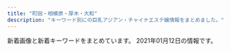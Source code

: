 ```yaml
---
title: "町田・相模原・厚木・大和"
description: "キーワード別にの巨乳アジアン・チャイナエステ嬢情報をまとめました。"
---
```


新着画像と新着キーワードをまとめています。
2021年01月12日の情報です。

<DmmAffiliateIns />
<KeywordTable
  shops={
    [
    {
        "img_links": [
            "http://www.alice.iesjp.com/files/006.jpg",
            "http://www.alice.iesjp.com/files/007.jpg",
            "http://www.alice.iesjp.com/files/001.jpg",
            "http://www.alice.iesjp.com/files/002.jpg",
            "http://www.alice.iesjp.com/photo_news/upimg/641995ff833cdaa8d5_0.jpg",
            "http://www.alice.iesjp.com/files/004.jpg",
            "http://www.alice.iesjp.com/files/005.jpg"
        ],
        "url": "http://www.alice.iesjp.com/",
        "name": "Alice \uff5e\u30a2\u30ea\u30b9\uff5e",
        "keywords": {
            "87": 20,
            "C": 4,
            "86": 4,
            "D": 20
        },
        "station": "\u672c\u539a\u6728\u99c5\u5317\u53e3"
    },
    {
        "keywords": {},
        "url": "http://tuboan.xyz/",
        "station": "\u672c\u539a\u6728\u99c5\u5317\u53e3",
        "img_links": [
            "http://tuboan.xyz/_src/32794243/wechatimg136_20190530165104204.jpg",
            "http://tuboan.xyz/_src/32794359/wechatimg148.jpg",
            "http://tuboan.xyz/_src/39443177/wechatimg76.jpg",
            "http://tuboan.xyz/_src/32794346/line1.png",
            "http://tuboan.xyz/_src/32794214/end.jpg",
            "http://tuboan.xyz/_src/32794334/line1.png",
            "http://tuboan.xyz/_src/32794360/wechatimg5740.jpg",
            "http://tuboan.xyz/_src/32794246/line1.png",
            "http://tuboan.xyz/_src/32794325/wechatimg162.jpg",
            "http://tuboan.xyz/_src/32794332/wechatimg134.jpg",
            "http://tuboan.xyz/_src/32794276/wechatimg177.jpg",
            "http://tuboan.xyz/_src/32794280/wechatimg176.jpg",
            "http://tuboan.xyz/_src/32794250/line1.png",
            "http://tuboan.xyz/_src/32876882/1_20190531100800502.jpg",
            "http://tuboan.xyz/_src/32794352/1_20190531100800502.jpg",
            "http://tuboan.xyz/_src/32794327/wechatimg134.jpg",
            "http://tuboan.xyz/_src/32794361/wechatimg5740.jpg",
            "http://tuboan.xyz/_src/32794344/wechatimg120.jpg",
            "http://tuboan.xyz/_src/32876943/wechatimg179.jpg",
            "http://tuboan.xyz/_src/32794348/wechatimg164.jpg",
            "http://tuboan.xyz/_src/32794342/line1.png",
            "http://tuboan.xyz/_src/32794320/wechatimg136_20190530165104204.jpg",
            "http://tuboan.xyz/_src/32794322/wechatimg116_20190529213149608.jpg",
            "http://tuboan.xyz/_src/32794330/line1.png",
            "http://tuboan.xyz/_src/32794184/sign.png",
            "http://tuboan.xyz/_src/32794205/s_news.png",
            "http://tuboan.xyz/_src/32794278/wechatimg178.jpg",
            "http://tuboan.xyz/_src/39443173/wechatimg76.jpg",
            "http://tuboan.xyz/_src/32794321/wechatimg164.jpg",
            "http://tuboan.xyz/_src/32794338/line1.png",
            "http://tuboan.xyz/_src/32794340/wechatimg162.jpg",
            "http://tuboan.xyz/_src/32794329/3_20190531100402371.jpg",
            "http://tuboan.xyz/_src/32794336/wechatimg116_20190529213149608.jpg",
            "http://tuboan.xyz/_src/32794324/wechatimg120.jpg",
            "http://tuboan.xyz/_src/32794210/info.jpg",
            "http://tuboan.xyz/_src/35851913/wechatimg307.jpg",
            "http://tuboan.xyz/_src/32794238/zi_staff.png",
            "http://tuboan.xyz/_src/32794350/line1.png",
            "http://tuboan.xyz/_src/35851941/line1.png",
            "http://tuboan.xyz/_src/39443180/line1.png",
            "http://tuboan.xyz/_src/32846891/wechatimg134.jpg",
            "http://tuboan.xyz/_src/35851915/wechatimg307.jpg",
            "http://tuboan.xyz/_src/32794240/line1.png",
            "http://tuboan.xyz/_src/32794328/wechatimg131.jpg",
            "http://tuboan.xyz/_src/32794248/wechatimg131.jpg",
            "http://tuboan.xyz/_src/32794358/wechatimg148.jpg",
            "http://tuboan.xyz/_src/32794244/3_20190531100402371.jpg"
        ],
        "name": "\u307b\u307b\u3048\u307f"
    },
    {
        "name": "\u8ab0\u304c\u3044\u308b\u306e?",
        "station": "\u5357\u6797\u9593\u99c5\u897f\u53e3",
        "img_links": [
            "https://whois.iest.info/images/top.jpg",
            "https://whois.iest.info/photos/sites/80/2020/12/2020122400170460.jpg",
            "https://whois.iest.info/images/tit_staff.jpg",
            "https://whois.iest.info/images/service06.jpg",
            "https://whois.iest.info/images/tit_service.jpg",
            "https://whois.iest.info/images/re.png",
            "https://whois.iest.info/photos/sites/80/2020/11/2020112902015472.jpg",
            "https://whois.iest.info/photos/sites/80/2021/01/2021011222582266.jpg",
            "https://whois.iest.info/photos/sites/80/2020/11/2020112915384812.jpg",
            "https://whois.iest.info/images/bg_com03.jpg",
            "https://whois.iest.info/photos/sites/80/2020/11/2020112901415093.jpg",
            "https://whois.iest.info/photos/sites/80/2020/12/202012021145272.jpg",
            "https://whois.iest.info/images/room4.jpg",
            "https://whois.iest.info/images/service01.jpg",
            "https://whois.iest.info/images/side_nav05.jpg",
            "https://whois.iest.info/images/room1.jpg",
            "https://whois.iest.info/images/service02.jpg",
            "https://whois.iest.info/images/service09.jpg",
            "https://whois.iest.info/images/side_nav01.jpg",
            "https://whois.iest.info/images/service04.jpg",
            "https://whois.iest.info/images/side_nav02.jpg",
            "https://whois.iest.info/images/room2.jpg",
            "https://whois.iest.info/photos/sites/80/2021/01/2021010522393242.jpg",
            "https://whois.iest.info/images/service05.jpg",
            "https://whois.iest.info/images/side_nav04.jpg",
            "https://whois.iest.info/images/room3.jpg",
            "https://whois.iest.info/images/service08.jpg",
            "https://whois.iest.info/images/com_tel.jpg",
            "https://whois.iest.info/photos/sites/80/2020/12/2020121914020978.jpg",
            "https://whois.iest.info/images/service03.jpg",
            "https://whois.iest.info/images/side_nav03.jpg",
            "https://whois.iest.info/images/txt_staff01.png",
            "https://whois.iest.info/images/side_card.jpg",
            "https://whois.iest.info/images/ico_hote.png",
            "https://whois.iest.info/images/service07.jpg"
        ],
        "url": "https://whois.iest.info/",
        "keywords": {
            "\u30bb\u30af\u30b7\u30fc": 6,
            "\u30c0\u30a4\u30ca\u30de\u30a4\u30c8": 3,
            "I": 3,
            "95": 6,
            "H": 9,
            "\u80f8": 9,
            "F": 6,
            "C": 15,
            "89": 3,
            "94": 3,
            "92": 3,
            "G": 12,
            "90": 9
        }
    },
    {
        "img_links": [
            "http://sakura.fan.bz/photos/sites/96/2019/09/2019090502332622.jpg",
            "http://sakura.fan.bz/photos/sites/96/2019/09/2019090608513621.jpg",
            "http://sakura.fan.bz/photos/sites/96/2019/09/2019090502332511.jpg",
            "http://sakura.fan.bz/images/news_bj3.png",
            "http://sakura.fan.bz/photos/sites/96/2019/09/2019090502332739.jpg",
            "http://sakura.fan.bz/images/s_staff.png",
            "http://sakura.fan.bz/photos/sites/96/2019/10/2019100401374573.jpg",
            "http://sakura.fan.bz/images/s_face.png",
            "http://sakura.fan.bz/photos/sites/96/2019/09/2019090609280369.jpg",
            "http://sakura.fan.bz/photos/sites/96/2019/12/2019120107502632.jpg",
            "http://sakura.fan.bz/photos/sites/96/2019/11/2019112803264378.jpg",
            "http://sakura.fan.bz/images/top.jpg",
            "http://sakura.fan.bz/images/end.png",
            "http://sakura.fan.bz/photos/sites/96/2020/12/2020120203192280.jpg",
            "http://sakura.fan.bz/photos/sites/96/2019/11/201911070206265.jpg",
            "http://sakura.fan.bz/images/news_bj1.png",
            "http://sakura.fan.bz/images/info.png",
            "http://sakura.fan.bz/images/s_news.png"
        ],
        "url": "http://sakura.fan.bz/",
        "keywords": {
            "86": 10,
            "E": 3,
            "83": 4,
            "C": 23,
            "85": 2,
            "D": 18,
            "84": 4
        },
        "station": "\u76f8\u6a21\u5927\u91ce\u99c5\u5357\u53e3",
        "name": "\u3055\u304f\u3089"
    },
    {
        "station": "\u76f8\u6b66\u53f0\u524d\u99c5\u5357\u53e3",
        "name": "\u5fc3\u697d",
        "keywords": {
            "C": 2
        },
        "img_links": [
            "http://esutework.xyz/staff/ayumi/01.jpg",
            "http://esutework.xyz/img/foot.png",
            "http://esutework.xyz/staff/momoka/01.jpg",
            "http://esutework.xyz/staff/yuki/01.jpg",
            "http://esutework.xyz/staff/ran/01.jpg",
            "http://esutework.xyz/staff/mari/01.jpg",
            "http://esutework.xyz/i/files/homeimg.jpg",
            "http://esutework.xyz/pic/head.jpg",
            "http://esutework.xyz/staff/kanako/01.jpg",
            "http://esutework.xyz/pic/topimg2.jpg",
            "http://esutework.xyz/pic/topimg1.jpg",
            "http://esutework.xyz/img/ttl_staff.png"
        ],
        "url": "http://esutework.xyz/"
    },
    {
        "img_links": [
            "http://www.es-rose.link/images/mobile.jpg",
            "http://www.es-rose.link/images/2.jpg",
            "http://www.es-rose.link/images/s1.png",
            "http://www.es-rose.link/images/b4.jpg",
            "http://www.es-rose.link/images/5.jpg",
            "http://www.es-rose.link/img/yuri1.jpg",
            "http://www.es-rose.link/images/int2.jpg",
            "http://www.es-rose.link/images/1.jpg",
            "http://www.es-rose.link/images/b2.jpg",
            "http://www.es-rose.link/images/3.jpg",
            "http://www.es-rose.link/images/b1.jpg",
            "http://www.es-rose.link/images/tel.jpg",
            "http://www.es-rose.link/images/ta.jpg",
            "http://www.es-rose.link/images/s3.jpg",
            "http://www.es-rose.link/img/kaori1.jpg",
            "http://www.es-rose.link/images/head.jpg",
            "http://www.es-rose.link/images/int1.jpg",
            "http://www.es-rose.link/images/interior_t.jpg",
            "http://www.es-rose.link/images/b3.jpg",
            "http://www.es-rose.link/images/ac1.jpg",
            "http://www.es-rose.link/img/yukari1.jpg",
            "http://www.es-rose.link/images/sys1.jpg",
            "http://www.es-rose.link/images/sys2.jpg",
            "http://www.es-rose.link/images/s4.jpg",
            "http://www.es-rose.link/images/s1.jpg",
            "http://www.es-rose.link/img/yoko1.jpg",
            "http://www.es-rose.link/images/news.jpg",
            "http://www.es-rose.link/images/staff_t.jpg",
            "http://www.es-rose.link/img/megumi1.jpg",
            "http://www.es-rose.link/images/s2.jpg",
            "http://www.es-rose.link/images/4.jpg"
        ],
        "name": "\u61a9\u3044",
        "url": "http://www.es-rose.link/",
        "keywords": {},
        "station": "\u76f8\u6a21\u5927\u91ce\u99c5\u5317\u53e3"
    },
    {
        "img_links": [],
        "url": "http://kiminoharu.xyz/",
        "station": "JR\u6a4b\u672c\u99c5\u5317\u53e3",
        "keywords": {},
        "name": "\u541b\u306e\u6625"
    },
    {
        "url": "http://rose.rankuens.com/",
        "keywords": {
            "88": 1,
            "89": 1,
            "D": 2,
            "86": 1,
            "C": 1
        },
        "name": "Rose mary \uff5e\u30ed\u30fc\u30ba\u30de\u30ea\u30fc\uff5e",
        "img_links": [
            "http://rose.rankuens.com/css/osusume03.jpg",
            "http://rose.rankuens.com/css/staff/staff01.jpg",
            "http://rose.rankuens.com/css/nav/nav-001.png",
            "http://rose.rankuens.com/css/nav/nav-004.png",
            "http://rose.rankuens.com/css/nav/nav-005.png",
            "http://rose.rankuens.com/css/top03.jpg",
            "http://rose.rankuens.com/css/head-change.jpg",
            "http://rose.rankuens.com/css/nav/nav-006.png",
            "http://rose.rankuens.com/css/nav/nav-002.png",
            "http://rose.rankuens.com/css/staff/staff03.jpg",
            "http://rose.rankuens.com/css/tel04.png",
            "http://rose.rankuens.com/css/staff/staff02.jpg",
            "http://rose.rankuens.com/css/tel.png",
            "http://rose.rankuens.com/css/nav/nav-003.png"
        ],
        "station": "\u4e2d\u592e\u6797\u9593\u99c5\u5317\u53e3"
    },
    {
        "url": "http://t-rose.work/",
        "keywords": {},
        "name": "\u591c\u6765\u9999",
        "img_links": [
            "http://t-rose.work/staff/nana.jpg",
            "http://t-rose.work/images/up.png",
            "http://t-rose.work/images/rec1.jpg",
            "http://t-rose.work/staff/ka.jpg",
            "http://t-rose.work/staff/eri.jpg",
            "http://t-rose.work/images/head.jpg",
            "http://t-rose.work/images/int1.png",
            "http://t-rose.work/images/interior_t.jpg",
            "http://t-rose.work/images/news.jpg",
            "http://t-rose.work/img/ka1.jpg",
            "http://t-rose.work/images/rec2.png",
            "http://t-rose.work/img/mimi1.jpg",
            "http://t-rose.work/images/tg.jpg",
            "http://t-rose.work/images/int2.png",
            "http://t-rose.work/images/staff_t.jpg",
            "http://t-rose.work/img/yuri1.jpg",
            "http://t-rose.work/img/eri1.jpg",
            "http://t-rose.work/img/nana1.jpg",
            "http://t-rose.work/staff/mimi.jpg",
            "http://t-rose.work/images/sys.png",
            "http://t-rose.work/staff/yuri.jpg"
        ],
        "station": "\u76f8\u6a21\u5927\u91ce\u99c5\u5317\u53e3"
    },
    {
        "url": "http://soukai55.com/",
        "img_links": [
            "http://soukai55.com/images/gallery/gallery_b.jpg",
            "http://soukai55.com/images/staff_image/staff_01.jpg",
            "http://soukai55.com/images/flash_a.jpg",
            "http://soukai55.com/images/gallery/gallery_a.jpg",
            "http://soukai55.com/images/gallery/gallery_3.jpg",
            "http://soukai55.com/images/home/indnx_re.jpg",
            "http://soukai55.com/images/home/indnx_sale.png",
            "http://soukai55.com/images/top/top_02.jpg",
            "http://soukai55.com/images/top/top_04.jpg",
            "http://soukai55.com/images/top/top_03.jpg",
            "http://soukai55.com/images/staff_image/staff_03.jpg",
            "http://soukai55.com/images/staff_image/staff_04.jpg",
            "http://soukai55.com/images/top/top_08.png",
            "http://soukai55.com/images/gallery/gallery_c.jpg",
            "http://soukai55.com/images/gallery/gallery_d.jpg",
            "http://soukai55.com/images/home/indnx_phone.jpg",
            "http://soukai55.com/images/staff_image/staff_05.jpg",
            "http://soukai55.com/images/staff_image/staff_02.jpg",
            "http://soukai55.com/images/gallery/gallery_4.jpg",
            "http://soukai55.com/images/gallery/gallery_2.jpg",
            "http://soukai55.com/images/gallery/gallery_1.jpg",
            "http://soukai55.com/images/top/top_05.jpg",
            "http://soukai55.com/images/home/top.jpg",
            "http://soukai55.com/images/index_btm.jpg",
            "http://soukai55.com/images/top/top_01.jpg",
            "http://soukai55.com/images/home/indnx_qr.jpg",
            "http://soukai55.com/images/top/top_06.jpg",
            "http://soukai55.com/images/flash_b.jpg"
        ],
        "station": "\u5927\u548c\u99c5\u5317\u53e3",
        "name": "\u723d\u5feb",
        "keywords": {}
    },
    {
        "station": "\u5c0f\u7530\u6025\u7dda\u753a\u7530\u99c5\u897f\u53e3",
        "url": "http://yasuragi.tyo.ac/",
        "name": "\u3084\u3059\u3089\u304e",
        "img_links": [
            "http://yasuragi.tyo.ac/photos/sites/55/2019/12/2019121604403829.jpg",
            "http://yasuragi.tyo.ac/images/end.jpg",
            "http://yasuragi.tyo.ac/images/s_link.png",
            "http://yasuragi.tyo.ac/images/news_bj3.png",
            "http://yasuragi.tyo.ac/photos/sites/55/2020/10/2020102309174314.jpg",
            "http://yasuragi.tyo.ac/photos/sites/55/2019/12/2019121604403490.jpg",
            "http://yasuragi.tyo.ac/images/mobile.jpg",
            "http://yasuragi.tyo.ac/images/top.jpg",
            "http://yasuragi.tyo.ac/images/s3.jpg",
            "http://yasuragi.tyo.ac/images/room3.jpg",
            "http://yasuragi.tyo.ac/images/s_news.png",
            "http://yasuragi.tyo.ac/images/room4.jpg",
            "http://yasuragi.tyo.ac/images/room1.jpg",
            "http://yasuragi.tyo.ac/images/s_staff.png",
            "http://yasuragi.tyo.ac/images/room2.jpg",
            "http://yasuragi.tyo.ac/photos/sites/55/2019/12/2019121604403165.jpg",
            "http://yasuragi.tyo.ac/images/news_bj1.png"
        ],
        "keywords": {
            "D": 20,
            "C": 12,
            "86": 10,
            "85": 5,
            "87": 5
        }
    },
    {
        "keywords": {
            "87": 24,
            "D": 24,
            "C": 12,
            "\u80f8": 1,
            "86": 12
        },
        "url": "http://www.megami.iesjp.com/",
        "station": "\u5927\u548c\u99c5\u5c0f\u7530\u6025\u53e3",
        "name": "\u5973\u795e\u306e\u30ad\u30b9",
        "img_links": [
            "http://www.megami.iesjp.com/photo_news/upimg/445985ff2bb207e3fd_0.jpg",
            "http://www.megami.iesjp.com/images/sp_tit_new.png",
            "http://www.megami.iesjp.com/photo_news/upimg/445985ff2bb207e3fd_1.jpg",
            "http://www.megami.iesjp.com/images/maining.jpg",
            "http://www.megami.iesjp.com/images/tit_new.png",
            "http://www.megami.iesjp.com/images/img_tel.png",
            "http://www.megami.iesjp.com/files/001.jpg",
            "http://www.megami.iesjp.com/files/002.jpg",
            "http://www.megami.iesjp.com/photo_news/upimg/574925fe41e38cb0fd_1.jpg",
            "http://www.megami.iesjp.com/images/sp_tit_therapist.png",
            "http://www.megami.iesjp.com/images/sp_top.jpg",
            "http://www.megami.iesjp.com/images/tit_therapist.png",
            "http://www.megami.iesjp.com/files/003.jpg",
            "http://www.megami.iesjp.com/images/top.jpg",
            "http://www.megami.iesjp.com/files/006.jpg",
            "http://www.megami.iesjp.com/files/004.jpg",
            "http://www.megami.iesjp.com/photo_news/upimg/574925fe41e38cb0fd_0.jpg",
            "http://www.megami.iesjp.com/photo_news/upimg/818585fd1b65d74203_0.jpg",
            "http://www.megami.iesjp.com/photo_news/upimg/818585fd1b65d74203_1.jpg",
            "http://www.megami.iesjp.com/files/005.jpg"
        ]
    },
    {
        "station": "\u76f8\u6a21\u5927\u91ce\u99c5\u5357\u53e3",
        "name": "\u30d9\u30d3\u30fc",
        "keywords": {
            "90": 1,
            "\u5de8\u4e73": 2,
            "\u4e73": 2,
            "E": 2,
            "D": 9,
            "89": 1,
            "86": 4,
            "87": 5
        },
        "url": "http://www.baby.esjp.info/",
        "img_links": [
            "http://www.baby.esjp.info/files/016-02.jpg",
            "http://www.baby.esjp.info/files/051.jpg",
            "http://www.baby.esjp.info/files/047.jpg",
            "http://www.baby.esjp.info/files/016.jpg",
            "http://www.baby.esjp.info/files/050-02.jpg",
            "http://www.baby.esjp.info/files/048.jpg",
            "http://www.baby.esjp.info/files/049.jpg",
            "http://www.baby.esjp.info/files/052.jpg",
            "http://www.baby.esjp.info/images/link_line.png",
            "http://www.baby.esjp.info/images/bj3.png",
            "http://www.baby.esjp.info/files/054.jpg",
            "http://www.baby.esjp.info/files/050.jpg",
            "http://www.baby.esjp.info/files/051-02.jpg",
            "http://www.baby.esjp.info/images/top_sche.png",
            "http://www.baby.esjp.info/images/girl-z1.jpg",
            "http://www.baby.esjp.info/files/048-02.jpg",
            "http://www.baby.esjp.info/files/038.jpg",
            "http://www.baby.esjp.info/files/049-02.jpg",
            "http://www.baby.esjp.info/files/052-02.jpg",
            "http://www.baby.esjp.info/images/top.png",
            "http://www.baby.esjp.info/files/038-02.jpg",
            "http://www.baby.esjp.info/files/054-02.jpg",
            "http://www.baby.esjp.info/files/047-02.jpg",
            "http://www.baby.esjp.info/images/mobile.png",
            "http://www.baby.esjp.info/images/infor.png",
            "http://www.baby.esjp.info/images/shop/shop02.jpg",
            "http://www.baby.esjp.info/files/045-02.jpg",
            "http://www.baby.esjp.info/files/045.jpg",
            "http://www.baby.esjp.info/images/shop/shop04.jpg",
            "http://www.baby.esjp.info/images/staff_line.png",
            "http://www.baby.esjp.info/images/girl-z2.jpg",
            "http://www.baby.esjp.info/files/053-02.jpg",
            "http://www.baby.esjp.info/images/tit-infor.png",
            "http://www.baby.esjp.info/images/shop/shop03.jpg",
            "http://www.baby.esjp.info/files/053.jpg",
            "http://www.baby.esjp.info/images/shop/shop01.jpg"
        ]
    },
    {
        "keywords": {
            "86": 27,
            "D": 36,
            "87": 18,
            "83": 18,
            "C": 27,
            "88": 9
        },
        "img_links": [
            "http://makura.este.work/2/uploadimg/1557998019.jpeg",
            "http://makura.este.work/staff_t.jpg",
            "http://makura.este.work/2/uploadimg/1557998297.jpeg",
            "http://makura.este.work/2/uploadimg/1610256023.jpg",
            "http://makura.este.work/2/uploadimg/1598867272.jpg",
            "http://makura.este.work/s1.png",
            "http://makura.este.work/sys2.png",
            "http://makura.este.work/r1.jpg",
            "http://makura.este.work/2/uploadimg/1601010844.jpg",
            "http://makura.este.work/2/uploadimg/1599646307.jpg",
            "http://makura.este.work/2/uploadimg/1558003136.jpg",
            "http://makura.este.work/tel.jpg",
            "http://makura.este.work/head.jpg",
            "http://makura.este.work/news.png",
            "http://makura.este.work/interior_t.jpg",
            "http://makura.este.work/r2.jpg",
            "http://makura.este.work/2/uploadimg/1604659425.jpg",
            "http://makura.este.work/ta.jpg"
        ],
        "station": "\u672c\u539a\u6728\u99c5\u5317\u53e3",
        "url": "http://makura.este.work/",
        "name": "\u6708\u306e\u96eb"
    },
    {
        "keywords": {
            "86": 6,
            "E": 1,
            "D": 5
        },
        "station": "\u4e2d\u592e\u6797\u9593\u99c5\u5317\u53e3",
        "img_links": [
            "http://forever-est.xyz/images/but5.png",
            "http://forever-est.xyz/images/tit5.jpg",
            "http://forever-est.xyz/images/girl6.png",
            "http://forever-est.xyz/images/head1.jpg",
            "http://forever-est.xyz/images/girl5.png",
            "http://forever-est.xyz/images/tit2.jpg",
            "http://forever-est.xyz/images/but3.png",
            "http://forever-est.xyz/images/tit1.jpg",
            "http://forever-est.xyz/images/girl2.png",
            "http://forever-est.xyz/images/r01.jpg",
            "http://forever-est.xyz/images/line.jpg",
            "http://forever-est.xyz/images/r02.jpg",
            "http://forever-est.xyz/images/r03.jpg",
            "http://forever-est.xyz/images/but6.png",
            "http://forever-est.xyz/images/ftb.jpg",
            "http://forever-est.xyz/images/but1.png",
            "http://forever-est.xyz/images/line1.jpg",
            "http://forever-est.xyz/images/but4.png",
            "http://forever-est.xyz/images/girl7.png",
            "http://forever-est.xyz/images/tit3.jpg",
            "http://forever-est.xyz/images/girl3.png",
            "http://forever-est.xyz/images/but2.png",
            "http://forever-est.xyz/images/tit6.jpg",
            "http://forever-est.xyz/images/r04.jpg",
            "http://forever-est.xyz/images/girl1.png",
            "http://forever-est.xyz/images/fbb.jpg"
        ],
        "url": "http://forever-est.xyz/",
        "name": "\u5fc3\u306e\u5922"
    },
    {
        "name": "\u30ed\u30fc\u30ba",
        "url": "http://rose.este88.com/",
        "station": "\u672c\u539a\u6728\u99c5\u5317\u53e3",
        "keywords": {},
        "img_links": [
            "http://rose.este88.com/images/new.jpg",
            "http://rose.este88.com/girls/ana1.jpg",
            "http://rose.este88.com/images/top.png",
            "http://rose.este88.com/girls/yuyu1.jpg",
            "http://rose.este88.com/images/s_news.png",
            "http://rose.este88.com/girls/yuki1.jpg",
            "http://rose.este88.com/images/s_staff.png",
            "http://rose.este88.com/girls/momo1.jpg",
            "http://rose.este88.com/girls/reko1.jpg"
        ]
    },
    {
        "img_links": [
            "http://clivia.jpn.mn/images/ser3.jpg",
            "http://clivia.jpn.mn/images/ser1.jpg",
            "http://clivia.jpn.mn/photos/sites/7/2019/12/2019121016510026.jpg",
            "http://clivia.jpn.mn/photos/sites/7/2019/12/2019121016364199.jpg",
            "http://clivia.jpn.mn/images/l1.png",
            "http://clivia.jpn.mn/photos/sites/7/2019/10/2019102614594291.jpg",
            "http://clivia.jpn.mn/photos/sites/7/2018/01/cn.jpg",
            "http://clivia.jpn.mn/photos/sites/7/2019/12/2019121016595298.jpg",
            "http://clivia.jpn.mn/images/l3.png",
            "http://clivia.jpn.mn/images/staff_bj1.png",
            "http://clivia.jpn.mn/photos/sites/7/2018/06/2018062707564386.jpg",
            "http://clivia.jpn.mn/images/topic.png",
            "http://clivia.jpn.mn/photos/sites/7/2019/12/2019121016344158.jpg",
            "http://clivia.jpn.mn/photos/sites/7/2019/12/2019121016505936.jpg",
            "http://clivia.jpn.mn/images/s1.png",
            "http://clivia.jpn.mn/photos/sites/7/2018/01/243403403239253278.jpg",
            "http://clivia.jpn.mn/images/face.png",
            "http://clivia.jpn.mn/images/s3.png",
            "http://clivia.jpn.mn/photos/sites/7/2019/12/2019121016595291.jpg",
            "http://clivia.jpn.mn/images/top.png",
            "http://clivia.jpn.mn/photos/sites/7/2019/12/2019121016510012.jpg",
            "http://clivia.jpn.mn/photos/sites/7/2019/12/2019121016364243.jpg",
            "http://clivia.jpn.mn/photos/sites/7/2019/12/2019121016323542.jpg",
            "http://clivia.jpn.mn/images/s_link.png",
            "http://clivia.jpn.mn/images/hua1.png",
            "http://clivia.jpn.mn/photos/sites/7/2019/12/2019121016505928.jpg",
            "http://clivia.jpn.mn/photos/sites/7/2019/12/2019121016595368.jpg",
            "http://clivia.jpn.mn/photos/sites/7/2018/06/2018062402305965.jpg",
            "http://clivia.jpn.mn/images/headline.png",
            "http://clivia.jpn.mn/images/line3.png",
            "http://clivia.jpn.mn/images/s_staff.png",
            "http://clivia.jpn.mn/images/end.png",
            "http://clivia.jpn.mn/photos/sites/7/2019/12/2019121016505828.jpg",
            "http://clivia.jpn.mn/photos/sites/7/2018/06/201806240230592.jpg",
            "http://clivia.jpn.mn/photos/sites/7/2019/12/2019121016595178.jpg",
            "http://clivia.jpn.mn/photos/sites/7/2018/06/201806120710442.jpg",
            "http://clivia.jpn.mn/photos/sites/7/2018/09/2018091111213257.jpg",
            "http://clivia.jpn.mn/images/ser2.jpg",
            "http://clivia.jpn.mn/images/hua.png",
            "http://clivia.jpn.mn/images/line1.png",
            "http://clivia.jpn.mn/photos/sites/7/2019/12/2019121016505897.jpg",
            "http://clivia.jpn.mn/photos/sites/7/2019/12/2019121016394078.jpg",
            "http://clivia.jpn.mn/photos/sites/7/2018/11/2018110213101766.jpg",
            "http://clivia.jpn.mn/photos/sites/7/2018/10/2018101717032134.jpg",
            "http://clivia.jpn.mn/images/staff_bj3.png"
        ],
        "name": "Clivia\u30fb\u30af\u30ea\u30d3\u30a2",
        "url": "http://clivia.jpn.mn/",
        "station": "\u672c\u539a\u6728\u99c5\u5317\u53e3",
        "keywords": {
            "C": 52,
            "D": 14,
            "86": 7,
            "83": 1,
            "87": 6,
            "85": 8,
            "84": 3
        }
    },
    {
        "name": "Tiara\uff5e\u30c6\u30a3\u30a2\u30e9\uff5e",
        "url": "http://soapaqzmn.xyz/",
        "station": "\u5357\u6797\u9593\u99c5\u897f\u53e3",
        "img_links": [
            "http://soapaqzmn.xyz/uploads/201028/1-20102Q30031407.jpg",
            "http://soapaqzmn.xyz/uploads/201028/1-20102Q3000A38.jpg",
            "http://soapaqzmn.xyz/picture/evetop.png",
            "http://soapaqzmn.xyz/uploads/201222/1-201222103513628.jpg",
            "http://soapaqzmn.xyz/picture/top.png",
            "http://soapaqzmn.xyz/picture/staff_s.png",
            "http://soapaqzmn.xyz/uploads/201028/1-20102Q30016111.jpg",
            "http://soapaqzmn.xyz/picture/news.png",
            "http://soapaqzmn.xyz/uploads/201222/1-20122210352a24.jpg",
            "http://soapaqzmn.xyz/uploads/201028/1-20102Q30040215.jpg"
        ],
        "keywords": {
            "C": 2,
            "86": 2,
            "D": 4,
            "85": 4
        }
    },
    {
        "url": "http://merci-massage.work/",
        "name": "Merci \uff5e\u30e1\u30eb\u30b7\u30fc\uff5e",
        "keywords": {
            "87": 3,
            "86": 3,
            "C": 10,
            "91": 3
        },
        "img_links": [
            "http://merci-massage.work/img/st002.jpg",
            "http://merci-massage.work/img/1F338.png",
            "http://merci-massage.work/sp/img/add.jpg",
            "http://merci-massage.work/sp/img/sys.jpg",
            "http://merci-massage.work/img/botton.jpg",
            "http://merci-massage.work/img/sta3.jpg",
            "http://merci-massage.work/img/acc2.jpg",
            "http://merci-massage.work/img/st03.jpg",
            "http://merci-massage.work/sp/img/t-r.jpg",
            "http://merci-massage.work/sp/img/acc4.jpg",
            "http://merci-massage.work/sp/img/st1.jpg",
            "http://merci-massage.work/img/sta1.jpg",
            "http://merci-massage.work/sp/img/acc1.jpg",
            "http://merci-massage.work/img/acc1.jpg",
            "http://merci-massage.work/sp/img/pic.jpg",
            "http://merci-massage.work/sp/img/cam.jpg",
            "http://merci-massage.work/sp/img/info.jpg",
            "http://merci-massage.work/img/acc4.jpg",
            "http://merci-massage.work/sp/img/acc3.jpg",
            "http://merci-massage.work/sp/img/t-o.jpg",
            "http://merci-massage.work/img/s3.jpg",
            "http://merci-massage.work/img/s2.jpg",
            "http://merci-massage.work/sp/img/time.jpg",
            "http://merci-massage.work/sp/img/pc.jpg",
            "http://merci-massage.work/img/acc3.jpg",
            "http://merci-massage.work/sp/img/1F338.png",
            "http://merci-massage.work/sp/img/t-t.jpg",
            "http://merci-massage.work/img/mo.png",
            "http://merci-massage.work/sp/img/st2.jpg",
            "http://merci-massage.work/sp/img/tel.jpg",
            "http://merci-massage.work/img/s1.jpg",
            "http://merci-massage.work/img/st3.jpg",
            "http://merci-massage.work/sp/img/acc2.jpg",
            "http://merci-massage.work/img/st2.jpg",
            "http://merci-massage.work/sp/img/p-3.jpg",
            "http://merci-massage.work/img/nos.jpg",
            "http://merci-massage.work/sp/img/botton.jpg",
            "http://merci-massage.work/sp/img/t-s.jpg",
            "http://merci-massage.work/img/st1.jpg",
            "http://merci-massage.work/sp/img/st3.jpg",
            "http://merci-massage.work/img/head.jpg",
            "http://merci-massage.work/sp/img/p-2.jpg",
            "http://merci-massage.work/img/sta2.jpg",
            "http://merci-massage.work/img/st02.jpg",
            "http://merci-massage.work/sp/img/tit.jpg",
            "http://merci-massage.work/img/st01.jpg",
            "http://merci-massage.work/sp/img/p-1.jpg",
            "http://merci-massage.work/sp/img/t-a.jpg",
            "http://merci-massage.work/img/campian.jpg"
        ],
        "station": "\u672c\u539a\u6728\u99c5\u5357\u53e3"
    },
    {
        "img_links": [
            "http://www.kenkouen.relaxjp.info/images/slider-img001.jpg",
            "http://www.kenkouen.relaxjp.info/images/rsubt1.png",
            "http://www.kenkouen.relaxjp.info/images/m1.jpg",
            "http://www.kenkouen.relaxjp.info/images/m3.jpg",
            "http://www.kenkouen.relaxjp.info/images/slider-img002.jpg",
            "http://www.kenkouen.relaxjp.info/images/rsubt3.png",
            "http://www.kenkouen.relaxjp.info/files/004.jpg",
            "http://www.kenkouen.relaxjp.info/images/rsubt5.png",
            "http://www.kenkouen.relaxjp.info/images/b-tel.png",
            "http://www.kenkouen.relaxjp.info/files/003.jpg",
            "http://www.kenkouen.relaxjp.info/images/rsubt2.png",
            "http://www.kenkouen.relaxjp.info/files/005.jpg",
            "http://www.kenkouen.relaxjp.info/images/m4.jpg",
            "http://www.kenkouen.relaxjp.info/images/rsubt4.png",
            "http://www.kenkouen.relaxjp.info/images/rsubt7.png",
            "http://www.kenkouen.relaxjp.info/images/m6.jpg",
            "http://www.kenkouen.relaxjp.info/images/m5.jpg",
            "http://www.kenkouen.relaxjp.info/images/b-online.png",
            "http://www.kenkouen.relaxjp.info/files/001.jpg",
            "http://www.kenkouen.relaxjp.info/images/rsubt6.png",
            "http://www.kenkouen.relaxjp.info/images/m2.jpg"
        ],
        "name": "\u5065\u5eb7\u5712",
        "url": "http://www.kenkouen.relaxjp.info/",
        "keywords": {
            "88": 16,
            "87": 8,
            "86": 8,
            "D": 32
        },
        "station": "JR\u753a\u7530\u99c5\u5357\u53e3"
    },
    {
        "url": "http://tenshi.est888.com/",
        "name": "Angel \uff5e\u5929\u4f7f\uff5e",
        "img_links": [
            "http://tenshi.est888.com/css/top02-left03.jpg",
            "http://tenshi.est888.com/css/staff/staff02.jpg",
            "http://tenshi.est888.com/css/staff/staff03.jpg",
            "http://tenshi.est888.com/css/staff/staff08.jpg",
            "http://tenshi.est888.com/css/head04.jpg",
            "http://tenshi.est888.com/css/staff/staff01.jpg",
            "http://tenshi.est888.com/css/nav/nav04.png",
            "http://tenshi.est888.com/css/staff/staff005.jpg",
            "http://tenshi.est888.com/css/osusume07.jpg",
            "http://tenshi.est888.com/css/topbottom.jpg",
            "http://tenshi.est888.com/css/nav/nav01.png",
            "http://tenshi.est888.com/css/staff/staff07.jpg",
            "http://tenshi.est888.com/css/staff/staff06.jpg",
            "http://tenshi.est888.com/css/top02-left02a.jpg",
            "http://tenshi.est888.com/css/nav/nav05.png",
            "http://tenshi.est888.com/css/nav/nav06.png",
            "http://tenshi.est888.com/css/nav/nav03.png",
            "http://tenshi.est888.com/css/nav/nav02.png",
            "http://tenshi.est888.com/css/staff/staff09.jpg",
            "http://tenshi.est888.com/css/staff/staff04.jpg"
        ],
        "keywords": {
            "91": 2,
            "87": 1,
            "E": 6,
            "89": 2,
            "90": 1,
            "86": 1,
            "92": 2,
            "D": 3
        },
        "station": "JR\u76f8\u6a21\u539f\u99c5\u5357\u53e3"
    },
    {
        "url": "http://es-mina.com/",
        "keywords": {
            "C": 33
        },
        "img_links": [
            "http://es-mina.com/pic/topimg2.jpg",
            "http://es-mina.com/img/access/roada1.jpg",
            "http://es-mina.com/staff/hana/01mb.jpg",
            "http://es-mina.com/staff/yuina/01mb.jpg",
            "http://es-mina.com/staff/nanami/01mb.jpg",
            "http://es-mina.com/pic/topimg1.jpg",
            "http://es-mina.com/img/conmsg.png",
            "http://es-mina.com/staff/mana/01mb.jpg",
            "http://es-mina.com/staff/minami/01mb.jpg",
            "http://es-mina.com/img/access/roadb2.jpg",
            "http://es-mina.com/staff/midori/01mb.jpg",
            "http://es-mina.com/staff/nana/01mb.jpg",
            "http://es-mina.com/staff/runa/01mb.jpg",
            "http://es-mina.com/staff/nina/01mb.jpg",
            "http://es-mina.com/staff/rin/01mb.jpg",
            "http://es-mina.com/img/access/roadb3.jpg",
            "http://es-mina.com/staff/ririka/01mb.jpg",
            "http://es-mina.com/staff/miki/01mb.jpg",
            "http://es-mina.com/img/access/roadsp.png",
            "http://es-mina.com/staff/ran/01mb.jpg",
            "http://es-mina.com/pic/head.jpg",
            "http://es-mina.com/pic/topimg3.jpg",
            "http://es-mina.com/staff/tina/01mb.jpg",
            "http://es-mina.com/img/foot.jpg",
            "http://es-mina.com/staff/momo/01mb.jpg",
            "http://es-mina.com/img/ttl_concept.png",
            "http://es-mina.com/staff/yuki/01mb.jpg",
            "http://es-mina.com/img/mainft.jpg",
            "http://es-mina.com/staff/ami/01mb.jpg",
            "http://es-mina.com/staff/nene/01mb.jpg",
            "http://es-mina.com/staff/momoko/01mb.jpg",
            "http://es-mina.com/img/access/roadb4.jpg",
            "http://es-mina.com/img/ttl_staff.png",
            "http://es-mina.com/img/access/roada3.jpg",
            "http://es-mina.com/img/access/roada4.jpg",
            "http://es-mina.com/staff/haruka/01mb.jpg",
            "http://es-mina.com/staff/izumi/01mb.jpg",
            "http://es-mina.com/staff/ai/01mb.jpg",
            "http://es-mina.com/staff/rei/01mb.jpg",
            "http://es-mina.com/staff/kana/01mb.jpg",
            "http://es-mina.com/staff/haru/01mb.jpg",
            "http://es-mina.com/staff/sakura/01mb.jpg",
            "http://es-mina.com/img/access/roada2.jpg",
            "http://es-mina.com/img/access/roadb1.jpg"
        ],
        "name": "MINA",
        "station": "\u753a\u7530\u99c5\u6771\u53e3"
    },
    {
        "station": "\u672c\u539a\u6728\u99c5\u5317\u53e3",
        "img_links": [
            "http://msg-aroma.com/pic/topimg5.png",
            "http://msg-aroma.com/pic/head.jpg",
            "http://msg-aroma.com/img/ttl_staff.jpg",
            "http://msg-aroma.com/staff/sakura/01.jpg",
            "http://msg-aroma.com/pic/topimg2.png",
            "http://msg-aroma.com/pic/topimg3.png",
            "http://msg-aroma.com/pic/topimg4.png",
            "http://msg-aroma.com/staff/nanami/01.jpg",
            "http://msg-aroma.com/staff/yuriko/01mb.jpg",
            "http://msg-aroma.com/staff/miki/01.jpg",
            "http://msg-aroma.com/img/att.png",
            "http://msg-aroma.com/staff/marina/01.jpg",
            "http://msg-aroma.com/i/files/homeimg.jpg",
            "http://msg-aroma.com/staff/marina/01mb.jpg",
            "http://msg-aroma.com/pic/topimg1.png",
            "http://msg-aroma.com/staff/nanami/01mb.jpg",
            "http://msg-aroma.com/staff/miki/01mb.jpg",
            "http://msg-aroma.com/img/ttl_mobile.png",
            "http://msg-aroma.com/staff/sakura/01mb.jpg",
            "http://msg-aroma.com/img/ttl_kohkin.png",
            "http://msg-aroma.com/staff/yuriko/01.jpg"
        ],
        "name": "\u30c1\u30e3\u30fc\u30df\u30f3\u30b0",
        "url": "http://msg-aroma.com/",
        "keywords": {
            "C": 14
        }
    },
    {
        "url": "http://refresh.esnavi.work/",
        "name": "Refresh \uff5e\u30ea\u30d5\u30ec\u30c3\u30b7\u30e5\uff5e",
        "keywords": {},
        "station": "\u76f8\u6a21\u5927\u91ce\u99c5\u5357\u53e3",
        "img_links": [
            "http://refresh.esnavi.work/head.jpg",
            "http://refresh.esnavi.work/3.jpg",
            "http://refresh.esnavi.work/up.jpg",
            "http://refresh.esnavi.work/momoka.jpg",
            "http://refresh.esnavi.work/rec1.png",
            "http://refresh.esnavi.work/rec2.png",
            "http://refresh.esnavi.work/staff_t.jpg",
            "http://refresh.esnavi.work/acc3.jpg",
            "http://refresh.esnavi.work/acc2.jpg",
            "http://refresh.esnavi.work/ayako.jpg",
            "http://refresh.esnavi.work/6.jpg",
            "http://refresh.esnavi.work/tg.jpg",
            "http://refresh.esnavi.work/acc1.jpg",
            "http://refresh.esnavi.work/yuki.jpg",
            "http://refresh.esnavi.work/interior_t.jpg",
            "http://refresh.esnavi.work/koko.jpg",
            "http://refresh.esnavi.work/4.jpg",
            "http://refresh.esnavi.work/news.jpg",
            "http://refresh.esnavi.work/1.jpg",
            "http://refresh.esnavi.work/misaki.jpg",
            "http://refresh.esnavi.work/int1.png"
        ]
    },
    {
        "img_links": [
            "http://xn--cckdr4sjcn.com/images/cg05.jpg",
            "http://xn--cckdr4sjcn.com/images/cg07.jpg",
            "http://xn--cckdr4sjcn.com/images/cg13.jpg",
            "http://xn--cckdr4sjcn.com/images/cg12.jpg",
            "http://xn--cckdr4sjcn.com/images/r4.jpg",
            "http://xn--cckdr4sjcn.com/images/kan.jpg",
            "http://xn--cckdr4sjcn.com/images/news.png",
            "http://xn--cckdr4sjcn.com/images/r1.jpg",
            "http://xn--cckdr4sjcn.com/images/evetop.png",
            "http://xn--cckdr4sjcn.com/images/cg08.jpg",
            "http://xn--cckdr4sjcn.com/images/cg10.jpg",
            "http://xn--cckdr4sjcn.com/images/r3.jpg",
            "http://xn--cckdr4sjcn.com/images/cg11.jpg",
            "http://xn--cckdr4sjcn.com/images/r2.jpg",
            "http://xn--cckdr4sjcn.com/images/cg06.jpg",
            "http://xn--cckdr4sjcn.com/images/top.png",
            "http://xn--cckdr4sjcn.com/images/cg01.jpg",
            "http://xn--cckdr4sjcn.com/images/cg09.jpg",
            "http://xn--cckdr4sjcn.com/images/staff_s.png",
            "http://xn--cckdr4sjcn.com/images/cg03.jpg",
            "http://xn--cckdr4sjcn.com/images/cg02.jpg"
        ],
        "keywords": {
            "E": 6,
            "C": 3,
            "D": 24,
            "86": 33
        },
        "url": "http://xn--cckdr4sjcn.com/",
        "name": "\u6021\u697d-\u30a4\u30e9\u30af-",
        "station": "\u5927\u548c\u99c5\u5357\u53e3"
    },
    {
        "img_links": [
            "http://sweety-est.net/img/toph.png",
            "http://sweety-est.net/img/tit5.png",
            "http://sweety-est.net/img/tel2.png",
            "http://sweety-est.net/img/cg01.jpg",
            "http://sweety-est.net/img/slide2-4.jpg",
            "http://sweety-est.net/img/phone.png",
            "http://sweety-est.net/img/cg03.jpg",
            "http://sweety-est.net/img/h1.png",
            "http://sweety-est.net/img/tit4.png",
            "http://sweety-est.net/img/tit3.png",
            "http://sweety-est.net/img/cp-desc1sp.png",
            "http://sweety-est.net/img/m6.png",
            "http://sweety-est.net/img/cp-ttl.png",
            "http://sweety-est.net/img/tit6.png",
            "http://sweety-est.net/img/cg02.jpg",
            "http://sweety-est.net/img/slide2-1.jpg",
            "http://sweety-est.net/img/m5.png",
            "http://sweety-est.net/img/m3.png",
            "http://sweety-est.net/img/m2.png",
            "http://sweety-est.net/img/slide2-2.jpg",
            "http://sweety-est.net/img/cp-desc1.png",
            "http://sweety-est.net/img/cg04.jpg",
            "http://sweety-est.net/img/tit2.png",
            "http://sweety-est.net/img/open.png",
            "http://sweety-est.net/img/tit1.png",
            "http://sweety-est.net/img/m1.png",
            "http://sweety-est.net/img/m4.png",
            "http://sweety-est.net/img/cg05.jpg",
            "http://sweety-est.net/img/slide2-3.jpg"
        ],
        "url": "http://sweety-est.net/",
        "keywords": {
            "E": 14,
            "D": 21
        },
        "station": "JR\u753a\u7530\u99c5\u5357\u53e3",
        "name": "Minty"
    },
    {
        "station": "\u5c0f\u7530\u6025\u76f8\u6a21\u539f\u99c5\u5357\u53e3",
        "name": "\u3075\u308f\u3075\u308f",
        "img_links": [
            "http://www.relax-fuwafuwa.cn/Public/Reception/picture/biaoti.jpg",
            "http://www.relax-fuwafuwa.cn/ueditor/php/upload/image/20201126/1606360937593110.jpg",
            "http://www.relax-fuwafuwa.cn/Public/Reception/picture/nei3.jpg",
            "http://www.relax-fuwafuwa.cn/Public/Reception/picture/top.png",
            "http://www.relax-fuwafuwa.cn/Public/Reception/picture/news.png",
            "http://www.relax-fuwafuwa.cn/Public/Reception/picture/massage1.png",
            "http://www.relax-fuwafuwa.cn/Public/Reception/picture/staff1.jpg",
            "http://www.relax-fuwafuwa.cn/Public/Reception/picture/nei_bj3.jpg",
            "http://www.relax-fuwafuwa.cn/Public/Reception/picture/s_staff.png",
            "http://www.relax-fuwafuwa.cn/Public/Reception/picture/s_massage.png",
            "http://www.relax-fuwafuwa.cn/ueditor/php/upload/image/20171213/1513161912109916.jpg",
            "http://www.relax-fuwafuwa.cn/Public/Reception/picture/1.png",
            "http://www.relax-fuwafuwa.cn/Public/Reception/picture/2.png",
            "http://www.relax-fuwafuwa.cn/Public/Reception/picture/nei5.jpg"
        ],
        "keywords": {
            "95": 1,
            "E": 1,
            "94": 1,
            "89": 1,
            "F": 1
        },
        "url": "http://www.relax-fuwafuwa.cn/"
    },
    {
        "img_links": [
            "http://shonoyou.me-es.com/images/index_17.jpg",
            "http://shonoyou.me-es.com/images/index_16.jpg",
            "http://shonoyou.me-es.com/girl/017a.jpg",
            "http://shonoyou.me-es.com/images/index_20.jpg",
            "http://shonoyou.me-es.com/images/index_27.jpg",
            "http://shonoyou.me-es.com/images/index_03.jpg",
            "http://shonoyou.me-es.com/images/index_05.jpg",
            "http://shonoyou.me-es.com/images/index_24.jpg",
            "http://shonoyou.me-es.com/images/index_22.jpg",
            "http://shonoyou.me-es.com/girl/010a.jpg",
            "http://shonoyou.me-es.com/girl/017.jpg",
            "http://shonoyou.me-es.com/images/index_04.jpg",
            "http://shonoyou.me-es.com/images/index_09.jpg",
            "http://shonoyou.me-es.com/girl/015.jpg",
            "http://shonoyou.me-es.com/images/index_12.jpg",
            "http://shonoyou.me-es.com/images/index_02.jpg",
            "http://shonoyou.me-es.com/images/index_21.jpg",
            "http://shonoyou.me-es.com/images/index_11.jpg",
            "http://shonoyou.me-es.com/images/index_07.jpg",
            "http://shonoyou.me-es.com/images/info_10.jpg",
            "http://shonoyou.me-es.com/girl/018.jpg",
            "http://shonoyou.me-es.com/girl/015a.jpg",
            "http://shonoyou.me-es.com/girl/010.jpg",
            "http://shonoyou.me-es.com/images/staff_10.jpg",
            "http://shonoyou.me-es.com/girl/018a.jpg",
            "http://shonoyou.me-es.com/images/index_25.jpg",
            "http://shonoyou.me-es.com/images/top2.jpg",
            "http://shonoyou.me-es.com/images/index_06.jpg",
            "http://shonoyou.me-es.com/images/info.jpg",
            "http://shonoyou.me-es.com/images/index_14.jpg",
            "http://shonoyou.me-es.com/girl/016a.jpg",
            "http://shonoyou.me-es.com/images/rec_10.jpg",
            "http://shonoyou.me-es.com/images/index_10.jpg",
            "http://shonoyou.me-es.com/girl/02a.jpg",
            "http://shonoyou.me-es.com/girl/016.jpg",
            "http://shonoyou.me-es.com/images/index_19.jpg",
            "http://shonoyou.me-es.com/images/top.jpg",
            "http://shonoyou.me-es.com/girl/02.jpg",
            "http://shonoyou.me-es.com/images/rec.jpg"
        ],
        "name": "\u521d\u306e\u8449",
        "station": "\u5ea7\u9593\u99c5\u897f\u53e3",
        "keywords": {},
        "url": "http://shonoyou.me-es.com/"
    },
    {
        "keywords": {
            "D": 16,
            "C": 12,
            "86": 8,
            "87": 8
        },
        "name": "\u604b",
        "img_links": [
            "https://koi.reraku.work/images/ntop5.jpg",
            "https://koi.reraku.work/images/s_face.jpg",
            "https://koi.reraku.work/photos/sites/25/2020/09/2020090309224550.jpg",
            "https://koi.reraku.work/photos/sites/25/2020/09/202009030922489.jpg",
            "https://koi.reraku.work/images/ntop4.jpg",
            "https://koi.reraku.work/images/ntop1.jpg",
            "https://koi.reraku.work/photos/sites/25/2020/09/2020090309224715.jpg",
            "https://koi.reraku.work/images/s_staff1.jpg",
            "https://koi.reraku.work/images/ntop2.jpg",
            "https://koi.reraku.work/images/s_staff.jpg",
            "https://koi.reraku.work/images/ntop3.jpg",
            "https://koi.reraku.work/images/s_news.jpg",
            "https://koi.reraku.work/photos/sites/25/2020/09/2020090503504425.jpg",
            "https://koi.reraku.work/images/ntop6.jpg",
            "https://koi.reraku.work/images/s_link.jpg",
            "https://koi.reraku.work/images/top.jpg",
            "https://koi.reraku.work/images/end.jpg"
        ],
        "url": "https://koi.reraku.work/",
        "station": "JR\u76f8\u6a21\u539f\u99c5\u5357\u53e3"
    },
    {
        "img_links": [
            "http://www.smile-es.info/staff/nao2.jpg",
            "http://www.smile-es.info/img/pic/int1.jpg",
            "http://www.smile-es.info/staff/aya4.jpg",
            "http://www.smile-es.info/img/pic/slide_2.jpg",
            "http://www.smile-es.info/staff/mika.jpg",
            "http://www.smile-es.info/staff/aya3.jpg",
            "http://www.smile-es.info/img/pic/int3.jpg",
            "http://www.smile-es.info/staff/aya2.jpg",
            "http://www.smile-es.info/img/pic/int4.jpg",
            "http://www.smile-es.info/staff/mio4.jpg",
            "http://www.smile-es.info/staff/mika3.jpg",
            "http://www.smile-es.info/staff/nao.jpg",
            "http://www.smile-es.info/img/pic/int2.jpg",
            "http://www.smile-es.info/img/pic/rec.jpg",
            "http://www.smile-es.info/staff/mio3.jpg",
            "http://www.smile-es.info/staff/mio.jpg",
            "http://www.smile-es.info/staff/nao1.jpg",
            "http://www.smile-es.info/staff/nao3.jpg",
            "http://www.smile-es.info/staff/zb.jpg",
            "http://www.smile-es.info/staff/aya.jpg",
            "http://www.smile-es.info/staff/mio2.jpg",
            "http://www.smile-es.info/staff/mika1.jpg",
            "http://www.smile-es.info/staff/mio1.jpg",
            "http://www.smile-es.info/staff/mika2.jpg",
            "http://www.smile-es.info/img/pic/slide_1.jpg",
            "http://www.smile-es.info/staff/aya1.jpg"
        ],
        "url": "http://www.smile-es.info/",
        "name": "\u3089\u304f\u3089\u304f",
        "station": "\u5927\u548c\u99c5\u5357\u53e3",
        "keywords": {
            "86": 1,
            "E": 1,
            "84": 1,
            "D": 2,
            "87": 1,
            "88": 1,
            "C": 1
        }
    },
    {
        "name": "\u591c\u306e\u5922",
        "url": "http://dream.ebb.jp/",
        "station": "JR\u753a\u7530\u99c5",
        "keywords": {
            "84": 1,
            "C": 1,
            "88": 1,
            "E": 1
        },
        "img_links": [
            "http://dream.ebb.jp/head_2_4332_1544580584367843.jpg",
            "http://dream.ebb.jp/staff_7170_1544625837499078.jpg",
            "http://dream.ebb.jp/staff_7559_1547886875744350.jpg",
            "http://dream.ebb.jp/head_1_4332_15445805847677.jpg",
            "http://dream.ebb.jp/head_3_4332_1544580584869237.jpg",
            "http://dream.ebb.jp/head_4_4332_1544580584784110.jpg",
            "http://dream.ebb.jp/fengjing2.jpg",
            "http://dream.ebb.jp/fengjing1.jpg",
            "http://dream.ebb.jp/7171.jpg"
        ]
    },
    {
        "name": "\u30e9\u30d5\u30a7\u30b9\u30bf",
        "img_links": [
            "http://lafesta.ests.jp/photos/sites/43/2020/09/2020092918240213.jpg",
            "http://lafesta.ests.jp/images/s3.jpg",
            "http://lafesta.ests.jp/images/photo.jpg",
            "http://lafesta.ests.jp/images/s1.jpg",
            "http://lafesta.ests.jp/images/pick.jpg",
            "http://lafesta.ests.jp/images/mobile.jpg",
            "http://lafesta.ests.jp/images/top.jpg",
            "http://lafesta.ests.jp/photos/sites/43/2019/05/2019052513415829.jpg",
            "http://lafesta.ests.jp/images/staff0.jpg",
            "http://lafesta.ests.jp/photos/sites/43/2020/11/2020111211332413.jpg",
            "http://lafesta.ests.jp/images/pick1.jpg",
            "http://lafesta.ests.jp/images/s_news.jpg",
            "http://lafesta.ests.jp/images/pick_bj2.jpg",
            "http://lafesta.ests.jp/images/s_staff.jpg",
            "http://lafesta.ests.jp/photos/sites/43/2018/06/201806260314216.jpg",
            "http://lafesta.ests.jp/photos/sites/43/2018/06/2018062603142188.jpg"
        ],
        "station": "\u6d77\u8001\u540d\u99c5\u6771\u53e3",
        "keywords": {
            "C": 9
        },
        "url": "http://lafesta.ests.jp/"
    },
    {
        "station": "\u9db4\u9593\u99c5\u6771\u53e3",
        "url": "http://hanabi-est.tokyo/",
        "img_links": [
            "http://hanabi-est.tokyo/images/n-03.png",
            "http://hanabi-est.tokyo/images/a5.jpg",
            "http://hanabi-est.tokyo/images/tite-staff.png",
            "http://hanabi-est.tokyo/images/sora.jpg",
            "http://hanabi-est.tokyo/images/88.png",
            "http://hanabi-est.tokyo/images/yuki.jpg",
            "http://hanabi-est.tokyo/images/a2.jpg",
            "http://hanabi-est.tokyo/images/aya.jpg",
            "http://hanabi-est.tokyo/images/a1.jpg",
            "http://hanabi-est.tokyo/images/300.png",
            "http://hanabi-est.tokyo/images/200.png",
            "http://hanabi-est.tokyo/images/mobile.png",
            "http://hanabi-est.tokyo/images/n-01.png",
            "http://hanabi-est.tokyo/images/p-r.png",
            "http://hanabi-est.tokyo/images/tite-link.png",
            "http://hanabi-est.tokyo/images/a4.jpg",
            "http://hanabi-est.tokyo/images/a3.jpg",
            "http://hanabi-est.tokyo/images/a6.jpg",
            "http://hanabi-est.tokyo/images/mimi.jpg",
            "http://hanabi-est.tokyo/images/tit-newface.png",
            "http://hanabi-est.tokyo/images/tit-new.png"
        ],
        "keywords": {},
        "name": "\u82b1\u706b"
    },
    {
        "station": "\u76f8\u6b66\u53f0\u524d\u99c5\u5317\u53e3",
        "keywords": {},
        "img_links": [
            "http://www.pentohausu.xyz/images/sys.png",
            "http://www.pentohausu.xyz/images/staff/1/mie.png",
            "http://www.pentohausu.xyz/images/index-rin_02.jpg",
            "http://www.pentohausu.xyz/images/staff/1/4.jpg",
            "http://www.pentohausu.xyz/images/nav/nav-t-job.jpg",
            "http://www.pentohausu.xyz/images/index-rin_20.jpg",
            "http://www.pentohausu.xyz/images/staff/1/8.jpg",
            "http://www.pentohausu.xyz/images/staff/1/7.jpg",
            "http://www.yozakura-aroma.xyz/images/staff/2.jpg",
            "http://www.pentohausu.xyz/images/lanmu-t-st.jpg",
            "http://www.pentohausu.xyz/images/shop/5.jpg",
            "http://www.pentohausu.xyz/images/shop/6.jpg",
            "http://www.pentohausu.xyz/images/staff/1/aya.jpg",
            "http://www.pentohausu.xyz/images/staff/1/sayuri.jpg",
            "http://www.pentohausu.xyz/images/nav/nav-t-sys.jpg",
            "http://www.pentohausu.xyz/images/index-rin_14.jpg",
            "http://www.pentohausu.xyz/images/lanmu-t-st2.jpg",
            "http://www.pentohausu.xyz/images/index-rin_04.jpg"
        ],
        "url": "http://www.pentohausu.xyz/",
        "name": "\u30da\u30f3\u30c8\u30cf\u30a6\u30b9"
    },
    {
        "name": "\u7e01",
        "url": "http://en-massage.work/",
        "station": "\u76f8\u6a21\u5927\u91ce\u99c5\u5357\u53e3",
        "img_links": [
            "http://en-massage.work/sp/img/pickupsize4.jpg",
            "http://en-massage.work/sp/img/t-o.jpg",
            "http://en-massage.work/sp/img/time.jpg",
            "http://en-massage.work/img/st1.jpg",
            "http://en-massage.work/img/bottom.png",
            "http://en-massage.work/img/nost.jpg",
            "http://en-massage.work/img/sta4.jpg",
            "http://en-massage.work/img/st2.jpg",
            "http://en-massage.work/img/sta2.jpg",
            "http://en-massage.work/sp/img/sta2.jpg",
            "http://en-massage.work/sp/img/sta4.jpg",
            "http://en-massage.work/img/bottom2.png",
            "http://en-massage.work/sp/img/tit.jpg",
            "http://en-massage.work/sp/img/add.jpg",
            "http://en-massage.work/sp/img/tel.jpg",
            "http://en-massage.work/sp/img/sta1.jpg",
            "http://en-massage.work/img/pickupsize2.jpg",
            "http://en-massage.work/sp/img/t-t.jpg",
            "http://en-massage.work/sp/img/pickupsize2.jpg",
            "http://en-massage.work/img/st4.jpg",
            "http://en-massage.work/sp/img/t-s.jpg",
            "http://en-massage.work/sp/img/t-a.jpg",
            "http://en-massage.work/sp/img/sta3.jpg",
            "http://en-massage.work/img/st3.jpg",
            "http://en-massage.work/sp/img/cam.jpg",
            "http://en-massage.work/img/enent.jpg",
            "http://en-massage.work/sp/img/sys.jpg",
            "http://en-massage.work/img/pickupsize3.jpg",
            "http://en-massage.work/sp/img/botton.jpg",
            "http://en-massage.work/img/pickupsize4.jpg",
            "http://en-massage.work/sp/img/pic.jpg",
            "http://en-massage.work/sp/img/pickupsize3.jpg",
            "http://en-massage.work/sp/img/t-r.jpg",
            "http://en-massage.work/sp/img/pickupsize1.jpg",
            "http://en-massage.work/img/sta1.jpg",
            "http://en-massage.work/img/sta3.jpg",
            "http://en-massage.work/img/haed.png",
            "http://en-massage.work/sp/img/info.jpg",
            "http://en-massage.work/sp/img/pc.jpg",
            "http://en-massage.work/img/pickupsize1.jpg"
        ],
        "keywords": {
            "C": 20,
            "D": 3,
            "83": 3,
            "87": 3,
            "86": 6
        }
    },
    {
        "keywords": {
            "\u30bb\u30af\u30b7\u30fc": 112,
            "84": 1,
            "90": 3,
            "82": 1,
            "91": 1,
            "C": 1,
            "D": 1,
            "87": 1,
            "88": 1,
            "92": 1
        },
        "name": "\u30b3\u30b9\u30e2\u30b9",
        "img_links": [
            "http://sagamiono.net/staffPhoto/b20200525192025.jpg",
            "http://sagamiono.net/staffPhoto/s20200525191814.jpg",
            "http://sagamiono.net/uploadfiles/images/anketo.jpg",
            "http://sagamiono.net/images/gallery/02.jpg",
            "http://sagamiono.net/js/sliderLine/slide_next.png",
            "http://sagamiono.net/images/gallery/03.jpg",
            "http://sagamiono.net/staffPhoto/s20200525191307.jpg",
            "http://sagamiono.net/images/returnBtn.png",
            "http://sagamiono.net/staffPhoto/s20200525191524.jpg",
            "http://sagamiono.net/staffPhoto/s20210112150825.jpg",
            "http://sagamiono.net/images/guide.jpg",
            "http://sagamiono.net/staffPhoto/b20200525191629.jpg",
            "http://sagamiono.net/staffPhoto/s20200926145114.jpg",
            "http://sagamiono.net/staffPhoto/b20200525191720.jpg",
            "http://sagamiono.net/staffPhoto/b20200525191307.jpg",
            "http://sagamiono.net/images/gallery/04.jpg",
            "http://sagamiono.net/staffPhoto/b20200525191204.jpg",
            "http://sagamiono.net/images/gallery/01.jpg",
            "http://sagamiono.net/uploadfiles/images/08.jpg",
            "http://sagamiono.net/images/slider1/03.jpg",
            "http://sagamiono.net/staffPhoto/s20200525192025.jpg",
            "http://sagamiono.net/images/slider1/01.jpg",
            "http://sagamiono.net/staffPhoto/s20200525191720.jpg",
            "http://sagamiono.net/staffPhoto/b20200525191814.jpg",
            "http://sagamiono.net/js/sliderLine/slide_prev.png",
            "http://sagamiono.net/staffPhoto/b20200926145114.jpg",
            "http://sagamiono.net/staffPhoto/b20210112150825.jpg",
            "http://sagamiono.net/staffPhoto/s20200525191629.jpg",
            "http://sagamiono.net/images/showFrame.png",
            "http://sagamiono.net/staffPhoto/b20200525191524.jpg",
            "http://sagamiono.net/uploadfiles/images/campaignSagamionoNetFuyu.jpg",
            "http://sagamiono.net/staffPhoto/s20200525191204.jpg"
        ],
        "station": "\u76f8\u6a21\u5927\u91ce\u99c5\u5317\u53e3",
        "url": "http://sagamiono.net/"
    },
    {
        "name": "FIRST CLASS",
        "img_links": [
            "https://est-fc.com/js/sliderLine/slide_next.png",
            "https://est-fc.com/images/slider/01.jpg",
            "https://est-fc.com/staffPhoto/s20201229185724.jpg",
            "https://est-fc.com/uploadfiles/Image/campaignEstFcCom.jpg",
            "https://est-fc.com/staffPhoto/s20201229174501.jpg",
            "https://est-fc.com/staffPhoto/b20201229185637.jpg",
            "https://est-fc.com/images/slider/02.jpg",
            "https://est-fc.com/staffPhoto/b20201229174501.jpg",
            "https://est-fc.com/js/sliderLine/slide_prev.png",
            "https://est-fc.com/staffPhoto/b20201229185724.jpg",
            "https://est-fc.com/staffPhoto/s20201229185637.jpg"
        ],
        "keywords": {
            "D": 2,
            "C": 2,
            "\u80f8": 4,
            "E": 4
        },
        "url": "https://est-fc.com/",
        "station": "JR\u753a\u7530\u99c5\u5317\u53e3"
    },
    {
        "url": "http://ichijiku.work/",
        "img_links": [
            "http://ichijiku.work/static/picture/nav02.png",
            "http://ichijiku.work/static/picture/m-top04.png",
            "http://ichijiku.work/static/picture/m-top03.png",
            "http://ichijiku.work/uploads/201218/1-20121Q30630462.jpg",
            "http://ichijiku.work/uploads/201103/1-20110316291R44.jpg",
            "http://ichijiku.work/static/picture/sp-tel.png",
            "http://ichijiku.work/static/picture/nav01.png",
            "http://ichijiku.work/static/picture/nav04.png",
            "http://ichijiku.work/static/picture/m-top02.png",
            "http://ichijiku.work/static/picture/nav06.png",
            "http://ichijiku.work/uploads/200912/1-20091210251R02.jpg",
            "http://ichijiku.work/uploads/200904/1-200Z410325X00.jpg",
            "http://ichijiku.work/static/picture/sp-qizu.png",
            "http://ichijiku.work/static/picture/nav05.png",
            "http://ichijiku.work/uploads/200912/1-200912102620419.jpg",
            "http://ichijiku.work/static/picture/m-head03.png",
            "http://ichijiku.work/uploads/200904/1-200Z4103035194.jpg",
            "http://ichijiku.work/static/picture/nav03.png"
        ],
        "station": "\u672c\u539a\u6728\u99c5\u5317\u53e3",
        "name": "\u30ec\u30e2\u30f3",
        "keywords": {
            "C": 1,
            "87": 1,
            "85": 3,
            "88": 1,
            "86": 1,
            "D": 2,
            "E": 1,
            "H": 1
        }
    },
    {
        "keywords": {
            "86": 2,
            "C": 5,
            "85": 6,
            "D": 3
        },
        "url": "http://www.sh-vivian.work/",
        "img_links": [
            "http://www.sh-vivian.work/uploads/200703/1-200F3092311544.jpg",
            "http://www.sh-vivian.work/uploads/190716/1-1ZG60S142348.jpg",
            "http://www.sh-vivian.work/uploads/191214/1-191214145050357.jpg",
            "http://www.sh-vivian.work/uploads/200401/1-2004010TH2T2.jpg",
            "http://www.sh-vivian.work/uploads/190208/1-1Z20Q51240493.jpg",
            "http://www.sh-vivian.work/uploads/190716/1-1ZG6135Q21N.jpg",
            "http://www.sh-vivian.work/uploads/200727/1-200HF95956124.jpg",
            "http://www.sh-vivian.work/uploads/201123/1-20112309300B22.jpg",
            "http://www.sh-vivian.work/uploads/200808/1-200PQ35Q3353.jpg",
            "http://www.sh-vivian.work/uploads/190716/1-1ZG60S04R93.jpg",
            "http://www.sh-vivian.work/uploads/allimg/180820/1-1PR01K540436.jpg",
            "http://www.sh-vivian.work/templets/default/picture/bg_header_1.jpg",
            "http://www.sh-vivian.work/uploads/190716/1-1ZG60S2061U.jpg"
        ],
        "name": "ViVian",
        "station": "\u76f8\u6a21\u5927\u91ce\u99c5\u5317\u53e3"
    },
    {
        "url": "http://sh-yuka.work/",
        "station": "\u4e2d\u592e\u6797\u9593\u99c5\u897f\u53e3",
        "img_links": [
            "http://sh-yuka.work/uploads/200721/1-200H1105351319.jpg",
            "http://sh-yuka.work/templets/default/picture/504339_f7143674e10f4748b569cd7df1c9af02_mv2.png",
            "http://sh-yuka.work/uploads/200108/1-20010QQI61H.jpg",
            "http://sh-yuka.work/uploads/190717/1-1ZGG5550JX.jpg",
            "http://sh-yuka.work/uploads/200930/1-200930103059A0.jpg",
            "http://sh-yuka.work/uploads/200108/1-20010QQ6043H.jpg",
            "http://sh-yuka.work/uploads/190717/1-1ZGG5544L32.jpg",
            "http://sh-yuka.work/uploads/200714/1-200G409461R02.jpg",
            "http://sh-yuka.work/uploads/200629/1-200629151R5E6.jpg",
            "http://sh-yuka.work/templets/default/picture/504339_f7143674e10f4748b569cd7df1c9af02_mv2(1).png",
            "http://sh-yuka.work/templets/default/picture/504339_21227f8954fd409581482fb167a52224_mv2.png",
            "http://sh-yuka.work/templets/default/picture/504339_7e953fa3f1dd41aea09a25d07159362b_mv2.png",
            "http://sh-yuka.work/templets/default/picture/504339_9994463d0234418bb05113314e8f9a17_mv2_d_4724_7369_s_4_2.png",
            "http://sh-yuka.work/templets/default/picture/504339_d693404efae04362b04d73de913d8851_mv2_d_2084_2084_s_2.png",
            "http://sh-yuka.work/templets/default/picture/504339_60927e81bc2741dd89c63cce2eeb277d_mv2.png",
            "http://sh-yuka.work/templets/default/picture/504339_c3603a5d59b54b2793cbf3fbd516de13_mv2.png",
            "http://sh-yuka.work/uploads/200108/1-20010QQ532137.jpg",
            "http://sh-yuka.work/templets/default/picture/504339_042c5bafc5f34692af2ee5e33bdba1e7_mv2.png",
            "http://sh-yuka.work/uploads/201008/1-20100P93R4V3.jpg",
            "http://sh-yuka.work/templets/default/picture/504339_7b83b5f415b04665924c4c26f4c5cd27_mv2_d_4812_2043_s_2.png",
            "http://sh-yuka.work/templets/default/picture/504339_81364141ef784efdac0337206b586e85_mv2.png",
            "http://sh-yuka.work/uploads/201218/1-20121Q1033GH.jpg",
            "http://sh-yuka.work/templets/default/picture/504339_24789f5562fa4f088be0b1134410514e_mv2.png",
            "http://sh-yuka.work/uploads/200706/1-200F614263ab.jpg",
            "http://sh-yuka.work/templets/default/picture/close.png",
            "http://sh-yuka.work/uploads/200108/1-20010QQ625439.jpg",
            "http://sh-yuka.work/templets/default/picture/504339_7edd816c8a6a4b8dafc32c0979bee964_mv2_d_2480_3508_s_4_2.png",
            "http://sh-yuka.work/uploads/190929/1-1Z929192K4454.jpg",
            "http://sh-yuka.work/templets/default/picture/504339_53f4914fb1244a5581c45fbe8fe05e15_mv2_d_2835_2953_s_4_2.png",
            "http://sh-yuka.work/templets/default/picture/504339_80887437d74b4abab793825cf10fcfba_mv2_d_2586_2860_s_4_2.png",
            "http://sh-yuka.work/templets/default/picture/504339_6ac3d0c415404d4caea8f7806efc469e_mv2.png",
            "http://sh-yuka.work/uploads/200728/1-200HQF02J29.jpg",
            "http://sh-yuka.work/templets/default/picture/504339_9d7e65f16b2c4ad8932aacf9b075d81f_mv2_d_4724_7087_s_4_2.png"
        ],
        "keywords": {
            "86": 4,
            "C": 1,
            "D": 5,
            "85": 3
        },
        "name": "\u3086\u304b"
    },
    {
        "img_links": [
            "http://aroma-himawari.com/img/girl/list/staff-3.jpg",
            "http://aroma-himawari.com/img/material/elegant-2.jpg",
            "http://aroma-himawari.com/img/girl/pickup/pickup-2.jpg",
            "http://aroma-himawari.com/img/material/elegant-8.jpg",
            "http://aroma-himawari.com/img/girl/extra/staff-3-0.jpg",
            "http://aroma-himawari.com/img/material/arrow_next.png",
            "http://aroma-himawari.com/img/material/elegant-1.jpg",
            "http://aroma-himawari.com/img/material/elegant-19.jpg",
            "http://aroma-himawari.com/img/girl/extra/staff-5-2.jpg",
            "http://aroma-himawari.com/img/material/elegant-3.jpg",
            "http://aroma-himawari.com/img/material/elegant-17.jpg",
            "http://aroma-himawari.com/img/girl/extra/staff-4-2.jpg",
            "http://aroma-himawari.com/img/material/elegant-11.jpg",
            "http://aroma-himawari.com/img/material/elegant-16.jpg",
            "http://aroma-himawari.com/img/material/elegant-6.jpg",
            "http://aroma-himawari.com/img/material/elegant-13.jpg",
            "http://aroma-himawari.com/img/girl/extra/staff-2-3.jpg",
            "http://aroma-himawari.com/img/material/elegant-18.jpg",
            "http://aroma-himawari.com/img/girl/extra/staff-2-0.jpg",
            "http://aroma-himawari.com/img/material/shiatsu-1.jpg",
            "http://aroma-himawari.com/img/girl/extra/staff-3-2.jpg",
            "http://aroma-himawari.com/img/material/shiatsu-6.jpg",
            "http://aroma-himawari.com/img/girl/list/staff-4.jpg",
            "http://aroma-himawari.com/img/girl/list/square-1.jpg",
            "http://aroma-himawari.com/img/girl/list/staff-1.jpg",
            "http://aroma-himawari.com/img/girl/pickup/pickup-4.jpg",
            "http://aroma-himawari.com/img/girl/list/staff-5.jpg",
            "http://aroma-himawari.com/img/girl/extra/staff-3-3.jpg",
            "http://aroma-himawari.com/img/girl/extra/staff-2-2.jpg",
            "http://aroma-himawari.com/img/material/shiatsu-5.jpg",
            "http://aroma-himawari.com/img/material/elegant-7.jpg",
            "http://aroma-himawari.com/img/camp/20201005_deluxe.png",
            "http://aroma-himawari.com/img/material/elegant-4.jpg",
            "http://aroma-himawari.com/img/girl/extra/staff-1-1.jpg",
            "http://aroma-himawari.com/img/girl/extra/staff-3-1.jpg",
            "http://aroma-himawari.com/img/girl/extra/staff-5-3.jpg",
            "http://aroma-himawari.com/img/girl/extra/staff-4-0.jpg",
            "http://aroma-himawari.com/img/girl/list/square-2.jpg",
            "http://aroma-himawari.com/img/girl/extra/staff-2-1.jpg",
            "http://aroma-himawari.com/img/material/elegant-9.jpg",
            "http://aroma-himawari.com/img/girl/pickup/pickup-3.jpg",
            "http://aroma-himawari.com/img/material/elegant-10.jpg",
            "http://aroma-himawari.com/img/girl/extra/staff-5-1.jpg",
            "http://aroma-himawari.com/img/material/elegant-12.jpg",
            "http://aroma-himawari.com/img/material/elegant-5.jpg",
            "http://aroma-himawari.com/img/girl/list/square-5.jpg",
            "http://aroma-himawari.com/img/girl/extra/staff-1-0.jpg",
            "http://aroma-himawari.com/img/girl/list/staff-2.jpg",
            "http://aroma-himawari.com/img/material/elegant-15.jpg",
            "http://aroma-himawari.com/img/material/elegant-14.jpg",
            "http://aroma-himawari.com/img/girl/extra/staff-4-3.jpg",
            "http://aroma-himawari.com/img/girl/list/square-3.jpg",
            "http://aroma-himawari.com/img/girl/pickup/pickup-1.jpg",
            "http://aroma-himawari.com/img/girl/extra/staff-4-1.jpg",
            "http://aroma-himawari.com/img/girl/extra/staff-1-2.jpg",
            "http://aroma-himawari.com/img/girl/list/square-4.jpg",
            "http://aroma-himawari.com/img/girl/extra/staff-5-0.jpg",
            "http://aroma-himawari.com/img/material/arrow_prev.png",
            "http://aroma-himawari.com/img/girl/extra/staff-1-3.jpg"
        ],
        "keywords": {},
        "station": "JR\u753a\u7530\u99c5\u5317\u53e3",
        "name": "HIMAWARI",
        "url": "http://aroma-himawari.com/"
    },
    {
        "img_links": [
            "http://hm705.jpn.cm/images/blogger.jpg",
            "http://hm705.jpn.cm/images/ac1.jpg",
            "http://hm705.jpn.cm/images/s_blogger.jpg",
            "http://hm705.jpn.cm/images/top.jpg",
            "http://hm705.jpn.cm/images/mobile.jpg",
            "http://hm705.jpn.cm/images/info1.jpg",
            "http://hm705.jpn.cm/images/end.png",
            "http://hm705.jpn.cm/images/s.jpg",
            "http://hm705.jpn.cm/images/s_link.jpg",
            "http://hm705.jpn.cm/photos/sites/37/2020/01/2020012609400388.jpg",
            "http://hm705.jpn.cm/photos/sites/37/2020/12/2020120203142783.jpg",
            "http://hm705.jpn.cm/images/dian.jpg",
            "http://hm705.jpn.cm/photos/sites/37/2018/06/2018061903375846.jpg",
            "http://hm705.jpn.cm/images/s_staff.jpg"
        ],
        "station": "JR\u6a4b\u672c\u99c5\u5317\u53e3",
        "name": "\u30ab\u30a8\u30eb\u306e\u5bb6",
        "url": "http://hm705.jpn.cm/",
        "keywords": {}
    },
    {
        "keywords": {},
        "station": "\u5927\u548c\u99c5\u5357\u53e3",
        "name": "\u685c\u6843-\u3055\u304f\u3089\u3093\u307c-",
        "url": "http://massage-est.info/",
        "img_links": [
            "http://massage-est.info/images/cg04.jpg",
            "http://massage-est.info/images/cg05.jpg",
            "http://massage-est.info/images/cg02.jpg",
            "http://massage-est.info/images/no.png",
            "http://massage-est.info/images/fla.jpg",
            "http://massage-est.info/images/cg11.jpg",
            "http://massage-est.info/images/head.jpg",
            "http://massage-est.info/images/cg01.jpg",
            "http://massage-est.info/images/cg03.jpg"
        ]
    },
    {
        "keywords": {
            "88": 12,
            "86": 48,
            "C": 19,
            "83": 12,
            "87": 48,
            "E": 24,
            "85": 12,
            "D": 108
        },
        "station": "\u672c\u539a\u6728\u99c5\u5317\u53e3",
        "img_links": [
            "http://sakura.ies.fun/images/s1.jpg",
            "http://sakura.ies.fun/photos/sites/12/2018/05/2018053010184960.jpg",
            "http://sakura.ies.fun/images/top.jpg",
            "http://sakura.ies.fun/photos/sites/12/2019/03/2019032203475898.jpg",
            "http://sakura.ies.fun/images/s_staff.jpg",
            "http://sakura.ies.fun/images/s_news.jpg",
            "http://sakura.ies.fun/photos/sites/12/2018/05/2018053010101743.jpg",
            "http://sakura.ies.fun/photos/sites/12/2019/03/2019032203022448.jpg",
            "http://sakura.ies.fun/photos/sites/12/2019/03/2019032201293340.jpg",
            "http://sakura.ies.fun/images/s_link.jpg",
            "http://sakura.ies.fun/photos/sites/12/2019/01/2019012411562899.jpg",
            "http://sakura.ies.fun/photos/sites/12/2019/01/2019012411562785.jpg",
            "http://sakura.ies.fun/images/pick.jpg",
            "http://sakura.ies.fun/photos/sites/12/2019/03/2019032201283686.jpg",
            "http://sakura.ies.fun/images/room2.jpg",
            "http://sakura.ies.fun/photos/sites/12/2019/01/2019012411562891.jpg",
            "http://sakura.ies.fun/images/room4.jpg",
            "http://sakura.ies.fun/images/room1.jpg",
            "http://sakura.ies.fun/photos/sites/12/2018/05/201805301010187.jpg",
            "http://sakura.ies.fun/images/room3.jpg",
            "http://sakura.ies.fun/images/s3.jpg",
            "http://sakura.ies.fun/images/mobile.jpg",
            "http://sakura.ies.fun/photos/sites/12/2019/01/2019012411562997.jpg"
        ],
        "name": "\u3055\u304f\u3089",
        "url": "http://sakura.ies.fun/"
    },
    {
        "name": "Lucky",
        "station": "\u672c\u539a\u6728\u99c5\u5317\u53e3",
        "img_links": [
            "http://biretuip.xyz/static/picture/footer-l.png",
            "http://biretuip.xyz/static/picture/info_t.png",
            "http://biretuip.xyz/static/picture/esthe1.jpg",
            "http://biretuip.xyz/static/picture/ac1.jpg",
            "http://biretuip.xyz/uploads/201109/1-201109134G0153.jpg",
            "http://biretuip.xyz/uploads/201109/1-201109134H31D.jpg",
            "http://biretuip.xyz/static/picture/home.png",
            "http://biretuip.xyz/static/picture/esthe3.jpg",
            "http://biretuip.xyz/static/picture/footer-r.png",
            "http://biretuip.xyz/static/picture/staff_t.png",
            "http://biretuip.xyz/static/picture/staff.png",
            "http://biretuip.xyz/static/picture/esthe2.jpg",
            "http://biretuip.xyz/static/picture/sys1.png",
            "http://biretuip.xyz/static/picture/main1.jpg",
            "http://biretuip.xyz/uploads/201109/1-201109134AB46.jpg"
        ],
        "url": "http://biretuip.xyz/",
        "keywords": {}
    },
    {
        "name": "\u3075\u308c\u3042\u3044",
        "keywords": {
            "88": 1,
            "E": 1,
            "85": 3,
            "89": 2,
            "92": 1,
            "80": 1,
            "86": 5,
            "87": 3,
            "F": 1,
            "90": 1,
            "D": 6,
            "C": 8
        },
        "img_links": [
            "http://a-relax.info/images/index_04.jpg",
            "http://a-relax.info/images/index_38.jpg",
            "http://a-relax.info/girl/013.jpg",
            "http://a-relax.info/girl/04.jpg",
            "http://a-relax.info/images/index_03.jpg",
            "http://a-relax.info/images/index_22.jpg",
            "http://a-relax.info/images/index_14.jpg",
            "http://a-relax.info/images/index_27.jpg",
            "http://a-relax.info/girl/017.jpg",
            "http://a-relax.info/images/index_10.jpg",
            "http://a-relax.info/images/info_19.jpg",
            "http://a-relax.info/images/index_06.jpg",
            "http://a-relax.info/images/staff_19.jpg",
            "http://a-relax.info/images/r02.jpg",
            "http://a-relax.info/images/01.jpg",
            "http://a-relax.info/images/index_34.jpg",
            "http://a-relax.info/girl/026.jpg",
            "http://a-relax.info/images/index_07.jpg",
            "http://a-relax.info/images/index_24.jpg",
            "http://a-relax.info/girl/016.jpg",
            "http://a-relax.info/girl/022.jpg",
            "http://a-relax.info/images/rec_19.jpg",
            "http://a-relax.info/images/index_16.jpg",
            "http://a-relax.info/girl/023.jpg",
            "http://a-relax.info/images/rec.jpg",
            "http://a-relax.info/images/r03.jpg",
            "http://a-relax.info/images/r01.jpg",
            "http://a-relax.info/images/index_20.jpg",
            "http://a-relax.info/images/index_40.jpg",
            "http://a-relax.info/girl/00.jpg",
            "http://a-relax.info/girl/021.jpg",
            "http://a-relax.info/images/02.jpg",
            "http://a-relax.info/images/info_01.jpg",
            "http://a-relax.info/images/index_11.jpg",
            "http://a-relax.info/images/index_18.jpg",
            "http://a-relax.info/girl/05.jpg",
            "http://a-relax.info/images/index_01.jpg",
            "http://a-relax.info/images/index_12.jpg",
            "http://a-relax.info/images/index_23.jpg",
            "http://a-relax.info/girl/014.jpg",
            "http://a-relax.info/images/index_37.jpg",
            "http://a-relax.info/images/sub_23.jpg",
            "http://a-relax.info/images/index_35.jpg",
            "http://a-relax.info/images/index_02.jpg",
            "http://a-relax.info/girl/025.jpg",
            "http://a-relax.info/girl/03.jpg",
            "http://a-relax.info/images/staff_01.jpg",
            "http://a-relax.info/images/index_08.jpg",
            "http://a-relax.info/images/index_09.jpg",
            "http://a-relax.info/images/index_17.jpg",
            "http://a-relax.info/images/r05.jpg",
            "http://a-relax.info/images/index_25.jpg",
            "http://a-relax.info/girl/011.jpg",
            "http://a-relax.info/girl/018.jpg",
            "http://a-relax.info/images/index_31.jpg",
            "http://a-relax.info/girl/01.jpg",
            "http://a-relax.info/images/index_13.jpg",
            "http://a-relax.info/images/index_29.jpg",
            "http://a-relax.info/images/index_32.jpg",
            "http://a-relax.info/images/index_36.jpg",
            "http://a-relax.info/images/r04.jpg",
            "http://a-relax.info/girl/02.jpg",
            "http://a-relax.info/images/index_28.jpg",
            "http://a-relax.info/girl/019.jpg",
            "http://a-relax.info/images/index_15.jpg",
            "http://a-relax.info/girl/024.jpg"
        ],
        "station": "\u5357\u6797\u9593\u99c5\u897f\u53e3",
        "url": "http://a-relax.info"
    },
    {
        "url": "http://dorami-jp.work/",
        "station": "\u672c\u539a\u6728\u99c5\u5317\u53e3",
        "img_links": [
            "http://dorami-jp.work/static/picture/staff.png",
            "http://dorami-jp.work/static/picture/ac2.jpg",
            "http://dorami-jp.work/static/picture/esthe1.jpg",
            "http://dorami-jp.work/uploads/201212/1-201212100RL28.jpg",
            "http://dorami-jp.work/static/picture/esthe3.jpg",
            "http://dorami-jp.work/static/picture/home.png",
            "http://dorami-jp.work/static/picture/info_t.png",
            "http://dorami-jp.work/uploads/201212/1-201212100Q2220.jpg",
            "http://dorami-jp.work/static/picture/footer-r.png",
            "http://dorami-jp.work/static/picture/sys1.png",
            "http://dorami-jp.work/static/picture/esthe2.jpg",
            "http://dorami-jp.work/static/picture/footer-l.png",
            "http://dorami-jp.work/static/picture/staff_t.png",
            "http://dorami-jp.work/uploads/201212/1-201212100Ja10.jpg",
            "http://dorami-jp.work/static/picture/main1.jpg",
            "http://dorami-jp.work/static/picture/ac1.jpg"
        ],
        "keywords": {},
        "name": "dorami"
    },
    {
        "url": "http://www.yozakura-aroma.xyz/",
        "img_links": [
            "http://www.yozakura-aroma.xyz/images/13.png",
            "http://www.yozakura-aroma.xyz/images/13.jpg",
            "http://www.yozakura-aroma.xyz/images/nav/nav-t-sys.jpg",
            "http://www.yozakura-aroma.xyz/images/sys5.jpg",
            "http://www.yozakura-aroma.xyz/images/rina.png",
            "http://www.yozakura-aroma.xyz/images/7a.jpg",
            "http://www.yozakura-aroma.xyz/images/nav/nav-t-job.jpg",
            "http://www.yozakura-aroma.xyz/images/index-skr_16.jpg",
            "http://www.yozakura-aroma.xyz/images/index-rin_02.jpg",
            "http://www.yozakura-aroma.xyz/images/shop/rl1.jpg",
            "http://www.yozakura-aroma.xyz/images/index-rin_04.jpg",
            "http://www.yozakura-aroma.xyz/images/shop/rl3.jpg",
            "http://www.yozakura-aroma.xyz/images/staff/ami.jpg",
            "http://www.yozakura-aroma.xyz/images/3.jpg",
            "http://www.yozakura-aroma.xyz/images/527385908605281370.jpg",
            "http://www.yozakura-aroma.xyz/images/1.jpg",
            "http://www.yozakura-aroma.xyz/images/staff/meijia.jpg",
            "http://www.yozakura-aroma.xyz/images/nav/nav-t-sta.jpg"
        ],
        "keywords": {},
        "station": "\u6d77\u8001\u540d\u99c5\u6771\u53e3",
        "name": "\u591c\u685c"
    },
    {
        "img_links": [
            "http://onshin.xyz/_src/39571145/wechatimg269_20200209155042881.jpg",
            "http://onshin.xyz/_src/39571191/img20200212123816283250.jpg",
            "http://onshin.xyz/_src/39571190/img20200212123816283250.jpg",
            "http://onshin.xyz/_src/39571164/img20200212123720046544.jpg",
            "http://onshin.xyz/_src/38965767/now.jpg",
            "http://onshin.xyz/_src/39571177/img20200212123750825675.jpg",
            "http://onshin.xyz/_src/38965857/s4.jpg",
            "http://onshin.xyz/_src/38965821/sign.png",
            "http://onshin.xyz/_src/39571165/img20200212123720046544.jpg",
            "http://onshin.xyz/_src/39571023/img20200212123750825675.jpg",
            "http://onshin.xyz/_src/39571026/img20200212123816283250.jpg",
            "http://onshin.xyz/_src/39571142/wechatimg269_20200209155042881.jpg",
            "http://onshin.xyz/_src/39571219/img20200212123842969058.jpg",
            "http://onshin.xyz/_src/38965868/wechatimg52.jpg",
            "http://onshin.xyz/_src/38965886/re.png",
            "http://onshin.xyz/_src/39571192/img20200212123816283250.jpg",
            "http://onshin.xyz/_src/38965818/sign.png",
            "http://onshin.xyz/_src/39648932/wechatimg269_20200209155042881.jpg",
            "http://onshin.xyz/_src/39570590/img20200212123605950636.jpg",
            "http://onshin.xyz/_src/38965870/wechatimg46.jpg",
            "http://onshin.xyz/_src/38965845/img20200212123402999347.jpg",
            "http://onshin.xyz/_src/38965789/sign.png",
            "http://onshin.xyz/_src/39571005/img20200212123720046544.jpg",
            "http://onshin.xyz/_src/39571141/wechatimg270.jpg",
            "http://onshin.xyz/_src/38965849/img20200212123452130136.jpg",
            "http://onshin.xyz/_src/39627767/wx00020211-183028%402x.png",
            "http://onshin.xyz/_src/39571179/img20200212123750825675.jpg",
            "http://onshin.xyz/_src/38965864/time.png",
            "http://onshin.xyz/_src/39647639/cam2.jpg",
            "http://onshin.xyz/_src/39571233/img20200212123918630367.jpg",
            "http://onshin.xyz/_src/39571051/img20200212123842969058.jpg",
            "http://onshin.xyz/_src/39571217/img20200212123842969058.jpg",
            "http://onshin.xyz/_src/39570591/img20200212123605950636.jpg",
            "http://onshin.xyz/_src/38965786/sign.png",
            "http://onshin.xyz/_src/38965850/img20200212123452130136.jpg",
            "http://onshin.xyz/_src/38965843/img20200212123402999347.jpg",
            "http://onshin.xyz/_src/38965760/s3.jpg",
            "http://onshin.xyz/_src/38965813/staffgallery.png",
            "http://onshin.xyz/_src/38965855/s3.jpg",
            "http://onshin.xyz/_src/39647637/cam2.jpg",
            "http://onshin.xyz/_src/39571055/img20200212123918630367.jpg",
            "http://onshin.xyz/_src/39571115/img20200212123605950636.jpg",
            "http://onshin.xyz/_src/39571022/img20200212123750825675.jpg",
            "http://onshin.xyz/_src/39571056/img20200212123918630367.jpg",
            "http://onshin.xyz/_src/39571231/img20200212123918630367.jpg",
            "http://onshin.xyz/_src/38965759/s2.jpg",
            "http://onshin.xyz/_src/38965847/img20200212123402999347.jpg",
            "http://onshin.xyz/_src/39571180/img20200212123750825675.jpg",
            "http://onshin.xyz/_src/38965805/img20200212123452130136.jpg",
            "http://onshin.xyz/_src/38965780/navi_05.png",
            "http://onshin.xyz/_src/38965854/s2.jpg",
            "http://onshin.xyz/_src/39571116/img20200212123605950636.jpg",
            "http://onshin.xyz/_src/38965878/wechatimg47.jpg",
            "http://onshin.xyz/_src/38965812/sign.png",
            "http://onshin.xyz/_src/38965784/navi_09.png",
            "http://onshin.xyz/_src/38965766/now.jpg",
            "http://onshin.xyz/_src/38965826/img20200212123452130136.jpg",
            "http://onshin.xyz/_src/39571178/img20200212123750825675.jpg",
            "http://onshin.xyz/_src/38965860/conbaner.png",
            "http://onshin.xyz/_src/39571114/img20200212123605950636.jpg",
            "http://onshin.xyz/_src/39571193/img20200212123816283250.jpg",
            "http://onshin.xyz/_src/39571027/img20200212123816283250.jpg",
            "http://onshin.xyz/_src/38965809/sign.png",
            "http://onshin.xyz/_src/38965770/sign.png",
            "http://onshin.xyz/_src/38965837/sign.png",
            "http://onshin.xyz/_src/38965848/img20200212123402999347.jpg",
            "http://onshin.xyz/_src/39571162/img20200212123720046544.jpg",
            "http://onshin.xyz/_src/39571146/wechatimg269_20200209155042881.jpg",
            "http://onshin.xyz/_src/38965827/img20200212123452130136.jpg",
            "http://onshin.xyz/_src/38965856/s4.jpg",
            "http://onshin.xyz/_src/38965884/wechatimg89089a3d49ce9555a298149aea23d992.jpg",
            "http://onshin.xyz/_src/38965795/sign.png",
            "http://onshin.xyz/_src/38965872/wechatimg51.jpg",
            "http://onshin.xyz/_src/38965844/img20200212123402999347.jpg",
            "http://onshin.xyz/_src/38965804/img20200212123452130136.jpg",
            "http://onshin.xyz/_src/39571218/img20200212123842969058.jpg",
            "http://onshin.xyz/_src/39571117/img20200212123605950636.jpg",
            "http://onshin.xyz/_src/39571220/img20200212123842969058.jpg",
            "http://onshin.xyz/_src/38965834/sign.png",
            "http://onshin.xyz/_src/38965853/s1.jpg",
            "http://onshin.xyz/_src/38965758/s1.jpg",
            "http://onshin.xyz/_src/38965769/sign.png",
            "http://onshin.xyz/_src/38965778/navi_03.png",
            "http://onshin.xyz/_src/38965782/navi_07.png",
            "http://onshin.xyz/_src/38965771/conbaner.png",
            "http://onshin.xyz/_src/39571052/img20200212123842969058.jpg",
            "http://onshin.xyz/_src/39648933/wechatimg270.jpg",
            "http://onshin.xyz/_src/39571232/img20200212123918630367.jpg",
            "http://onshin.xyz/_src/38965842/img20200212123402999347.jpg",
            "http://onshin.xyz/_src/39571004/img20200212123720046544.jpg",
            "http://onshin.xyz/_src/38965876/wechatimg49.jpg",
            "http://onshin.xyz/_src/39571163/img20200212123720046544.jpg",
            "http://onshin.xyz/_src/38965874/wechatimg48.jpg",
            "http://onshin.xyz/_src/39571234/img20200212123918630367.jpg",
            "http://onshin.xyz/_src/38965798/sign.png"
        ],
        "url": "http://onshin.xyz/",
        "station": "\u672c\u539a\u6728\u99c5\u5317\u53e3",
        "name": "\u695a\u3005",
        "keywords": {}
    },
    {
        "keywords": {
            "F": 4,
            "D": 4
        },
        "url": "https://saran.sosoxo.com/",
        "station": "\u4e2d\u592e\u6797\u9593\u99c5\u897f\u53e3",
        "img_links": [
            "https://saran.sosoxo.com/wp-content/themes/este/img/top-img01.png",
            "https://saran.sosoxo.com/wp-content/themes/este/img/top-img01b.png",
            "https://saran.sosoxo.com/wp-content/themes/este/img/tel_header.png",
            "https://saran.sosoxo.com/wp-content/uploads/2020/11/suiyatyfsa.jpg",
            "https://saran.sosoxo.com/wp-content/themes/este/img/top-img04.png",
            "https://saran.sosoxo.com/wp-content/themes/este/img/call.png",
            "https://saran.sosoxo.com/wp-content/themes/este/img/1.jpg",
            "https://saran.sosoxo.com/wp-content/themes/este/img/tel_footer.png",
            "https://saran.sosoxo.com/wp-content/themes/este/img/4.jpg",
            "https://saran.sosoxo.com/wp-content/themes/este/img/top-img02.png",
            "https://saran.sosoxo.com/wp-content/themes/este/img/top-img01a.png",
            "https://saran.sosoxo.com/wp-content/uploads/2020/11/09s8a76tasa.jpg",
            "https://saran.sosoxo.com/wp-content/themes/este/img/2.jpg",
            "https://saran.sosoxo.com/wp-content/themes/este/img/3.jpg"
        ],
        "name": "\u30b5\u30e9\u30f3"
    },
    {
        "img_links": [
            "http://koukoku.xyz/ocean/css/osusume03.jpg",
            "http://koukoku.xyz/ocean/css/staff/staff01.jpg",
            "http://koukoku.xyz/ocean/css/top01.jpg",
            "http://koukoku.xyz/ocean/css/osusume01.jpg",
            "http://koukoku.xyz/ocean/css/osusume02.jpg",
            "http://koukoku.xyz/ocean/css/top02.jpg",
            "http://koukoku.xyz/ocean/css/top03.jpg",
            "http://koukoku.xyz/ocean/css/staff/staff03.jpg",
            "http://koukoku.xyz/ocean/css/staff/staff02.jpg",
            "http://koukoku.xyz/ocean/css/foot.jpg",
            "http://koukoku.xyz/ocean/css/m-head01.jpg",
            "http://koukoku.xyz/ocean/images/call.png"
        ],
        "keywords": {},
        "url": "http://koukoku.xyz/ocean/",
        "name": "\u30aa\u30fc\u30b7\u30e3\u30f3",
        "station": "\u4e2d\u592e\u6797\u9593\u99c5\u5317\u53e3"
    },
    {
        "keywords": {
            "86": 4,
            "E": 4,
            "91": 4,
            "D": 16,
            "88": 8,
            "87": 4
        },
        "url": "http://www.nyanya.mesthe.com/",
        "name": "\u30cb\u30e3\u30fc\u30cb\u30e3",
        "img_links": [
            "http://www.nyanya.mesthe.com/files/001.jpg",
            "http://www.nyanya.mesthe.com/images/m2.jpg",
            "http://www.nyanya.mesthe.com/images/m3.jpg",
            "http://www.nyanya.mesthe.com/images/m1.jpg",
            "http://www.nyanya.mesthe.com/images/slider-img001.jpg",
            "http://www.nyanya.mesthe.com/images/slider-img002.jpg",
            "http://www.nyanya.mesthe.com/files/003.jpg",
            "http://www.nyanya.mesthe.com/files/007.jpg",
            "http://www.nyanya.mesthe.com/files/004.jpg",
            "http://www.nyanya.mesthe.com/files/002.jpg",
            "http://www.nyanya.mesthe.com/images/m6.jpg",
            "http://www.nyanya.mesthe.com/images/m4.jpg"
        ],
        "station": "\u672c\u539a\u6728\u99c5\u5317\u53e3"
    },
    {
        "url": "http://www.club.masg.info/",
        "img_links": [
            "http://www.club.masg.info/images/end-info.png",
            "http://www.club.masg.info/files/001.jpg",
            "http://www.club.masg.info/images/icon_top.png",
            "http://www.club.masg.info/common/images/photo02.jpg",
            "http://www.club.masg.info/common/images/photo01.jpg",
            "http://www.club.masg.info/files/002.jpg",
            "http://www.club.masg.info/files/005.jpg",
            "http://www.club.masg.info/images/icon_staff.png",
            "http://www.club.masg.info/images/icon_info.png",
            "http://www.club.masg.info/images/mainImg_sub.jpg",
            "http://www.club.masg.info/images/icon_concept.png",
            "http://www.club.masg.info/common/images/photo03.jpg",
            "http://www.club.masg.info/files/003.jpg",
            "http://www.club.masg.info/images/btn2.png",
            "http://www.club.masg.info/images/icon_tel.png"
        ],
        "keywords": {
            "87": 3,
            "86": 1,
            "D": 4
        },
        "station": "JR\u76f8\u6a21\u539f\u99c5\u5357\u53e3",
        "name": "\u7f8e\u4eba\u30af\u30e9\u30d6"
    },
    {
        "url": "http://shizukachan.work/",
        "img_links": [
            "http://shizukachan.work/uploads/201218/1-20121Q55215214.jpg",
            "http://shizukachan.work/picture/s3.jpg",
            "http://shizukachan.work/picture/news_bj3.jpg",
            "http://shizukachan.work/uploads/201116/1-201116131245247.jpg",
            "http://shizukachan.work/picture/info.jpg",
            "http://shizukachan.work/uploads/201218/1-20121Q55235W4.jpg",
            "http://shizukachan.work/picture/top.jpg",
            "http://shizukachan.work/uploads/201116/1-2011161311591A.jpg",
            "http://shizukachan.work/picture/ac2.jpg",
            "http://shizukachan.work/picture/news_bj1.jpg",
            "http://shizukachan.work/uploads/201116/1-20111613123G45.jpg",
            "http://shizukachan.work/uploads/201218/1-20121Q55311a8.jpg",
            "http://shizukachan.work/picture/ac1.jpg",
            "http://shizukachan.work/picture/s1.jpg",
            "http://shizukachan.work/picture/s_staff.png",
            "http://shizukachan.work/picture/s_news.jpg",
            "http://shizukachan.work/uploads/210104/1-2101041HQ5144.jpg"
        ],
        "station": "\u672c\u539a\u6728\u99c5\u5317\u53e3",
        "name": "\u3057\u305a\u304b\u3061\u3083\u3093",
        "keywords": {
            "89": 6,
            "E": 6
        }
    },
    {
        "keywords": {},
        "station": "JR\u6df5\u91ce\u8fba\u99c5\u5317\u53e3",
        "url": "http://loran.work/",
        "name": "\u548c\u5fc3",
        "img_links": [
            "http://loran.work/_src/50315852/wechatimg95.jpg",
            "http://loran.work/_src/32428933/info.jpg",
            "http://loran.work/_src/50303331/1_20201122130807535.jpg",
            "http://loran.work/_src/32428937/end.jpg",
            "http://loran.work/_src/50315851/wechatimg95.jpg",
            "http://loran.work/_src/50767767/wechatimg2771.jpg",
            "http://loran.work/_src/35039163/wechatimg95.jpg",
            "http://loran.work/_src/50767780/wechatimg2771.jpg",
            "http://loran.work/_src/50315853/wechatimg107.jpg",
            "http://loran.work/_src/50303385/5_20201122132203915.jpg",
            "http://loran.work/_src/50315854/wechatimg107.jpg",
            "http://loran.work/_src/50767781/wechatimg2771.jpg",
            "http://loran.work/_src/50303443/wechatimg2505.jpg",
            "http://loran.work/_src/50303367/2_20201122132143863.jpg",
            "http://loran.work/_src/50315848/wechatimg100_20201123164709147.jpg",
            "http://loran.work/_src/50767769/line1.png",
            "http://loran.work/_src/32428923/s_news.png",
            "http://loran.work/_src/35039026/wechatimg2505.jpg",
            "http://loran.work/_src/50315847/wechatimg100_20201123164709147.jpg",
            "http://loran.work/_src/32429023/wechatimg178.jpg",
            "http://loran.work/_src/50303447/line1.png",
            "http://loran.work/_src/32429025/wechatimg176.jpg",
            "http://loran.work/_src/32429021/wechatimg177.jpg",
            "http://loran.work/_src/50303381/3_20201122132203909.jpg",
            "http://loran.work/_src/50340853/wechatimg95.jpg",
            "http://loran.work/_src/50303383/4_20201122132203882.jpg",
            "http://loran.work/_src/50895964/wechatimg2771.jpg",
            "http://loran.work/_src/32428977/wechatimg106_20201123181022029.jpg",
            "http://loran.work/_src/50303437/line1.png",
            "http://loran.work/_src/33200897/wechatimg107.jpg",
            "http://loran.work/_src/32428972/zi_staff.png",
            "http://loran.work/_src/33200845/line1.png",
            "http://loran.work/_src/32428901/sign.png"
        ]
    },
    {
        "station": "\u5357\u6797\u9593\u99c5\u897f\u53e3",
        "img_links": [
            "http://sakura-relax.work/sp/img/time.jpg",
            "http://sakura-relax.work/img/st11.jpg",
            "http://sakura-relax.work/sp/img/st2.jpg",
            "http://sakura-relax.work/img/st002.jpg",
            "http://sakura-relax.work/img/st2.jpg",
            "http://sakura-relax.work/sp/img/st10.jpg",
            "http://sakura-relax.work/img/mo.png",
            "http://sakura-relax.work/sp/img/botton.jpg",
            "http://sakura-relax.work/sp/img/sys.jpg",
            "http://sakura-relax.work/sp/img/tit.jpg",
            "http://sakura-relax.work/sp/img/p10.jpg",
            "http://sakura-relax.work/img/s2.jpg",
            "http://sakura-relax.work/sp/img/tel2.jpg",
            "http://sakura-relax.work/img/st6.jpg",
            "http://sakura-relax.work/img/bottom.png",
            "http://sakura-relax.work/sp/img/pic.jpg",
            "http://sakura-relax.work/img/st10.jpg",
            "http://sakura-relax.work/sp/img/p6.jpg",
            "http://sakura-relax.work/sp/img/t-t.jpg",
            "http://sakura-relax.work/sp/img/st002.jpg",
            "http://sakura-relax.work/sp/img/info.jpg",
            "http://sakura-relax.work/img/s000.jpg",
            "http://sakura-relax.work/img/st02.jpg",
            "http://sakura-relax.work/sp/img/st02.jpg",
            "http://sakura-relax.work/img/s10.jpg",
            "http://sakura-relax.work/sp/img/p11.jpg",
            "http://sakura-relax.work/img/s6.jpg",
            "http://sakura-relax.work/img/xmas.png",
            "http://sakura-relax.work/sp/img/st6.jpg",
            "http://sakura-relax.work/sp/img/xmas.png",
            "http://sakura-relax.work/sp/img/t-s.jpg",
            "http://sakura-relax.work/img/s00.jpg",
            "http://sakura-relax.work/sp/img/s00.jpg",
            "http://sakura-relax.work/img/head.png",
            "http://sakura-relax.work/sp/img/jk.jpg",
            "http://sakura-relax.work/sp/img/pc.jpg",
            "http://sakura-relax.work/sp/img/tel.jpg",
            "http://sakura-relax.work/sp/img/t-o.jpg",
            "http://sakura-relax.work/img/jk.jpg",
            "http://sakura-relax.work/img/s11.jpg",
            "http://sakura-relax.work/sp/img/t-r.jpg",
            "http://sakura-relax.work/sp/img/s000.jpg",
            "http://sakura-relax.work/sp/img/add.jpg",
            "http://sakura-relax.work/sp/img/st11.jpg",
            "http://sakura-relax.work/sp/img/t-a.jpg"
        ],
        "keywords": {
            "C": 7
        },
        "name": "\u30b5\u30af\u30e9",
        "url": "http://sakura-relax.work/"
    },
    {
        "keywords": {},
        "station": "JR\u753a\u7530\u99c5\u5317\u53e3",
        "img_links": [
            "http://o-jp.com/yizumi/images/hito.jpg",
            "http://o-jp.com/yizumi/images/staff1.jpg",
            "http://o-jp.com/yizumi/images/mobile.jpg",
            "http://o-jp.com/yizumi/images/staff01.jpg"
        ],
        "url": "http://o-jp.com/yizumi/",
        "name": "\u7652\u3057\u306e\u6cc9"
    },
    {
        "url": "http://hitlyiopm.xyz/",
        "station": "\u5c0f\u7530\u6025\u76f8\u6a21\u539f\u99c5\u5357\u53e3",
        "keywords": {
            "86": 1,
            "89": 4,
            "D": 5
        },
        "img_links": [
            "http://hitlyiopm.xyz/picture/nav-005.jpg",
            "http://hitlyiopm.xyz/picture/nav-006.jpg",
            "http://hitlyiopm.xyz/picture/m-head01.jpg",
            "http://hitlyiopm.xyz/picture/m-top02.jpg",
            "http://hitlyiopm.xyz/picture/nav-004.jpg",
            "http://hitlyiopm.xyz/picture/m-top03.jpg",
            "http://hitlyiopm.xyz/uploads/201226/1-201226151234C4.jpg",
            "http://hitlyiopm.xyz/picture/nav-002.jpg",
            "http://hitlyiopm.xyz/picture/c-01.jpg",
            "http://hitlyiopm.xyz/uploads/201021/1-201021123520249.jpg",
            "http://hitlyiopm.xyz/uploads/201021/1-2010211235033D.jpg",
            "http://hitlyiopm.xyz/uploads/201021/1-20102112344O57.jpg",
            "http://hitlyiopm.xyz/picture/m-top05.jpg",
            "http://hitlyiopm.xyz/picture/nav-003.jpg",
            "http://hitlyiopm.xyz/uploads/201021/1-20102112353H51.jpg",
            "http://hitlyiopm.xyz/picture/nav-001.jpg"
        ],
        "name": "Tiara"
    },
    {
        "keywords": {},
        "url": "http://roman-es.info/",
        "img_links": [
            "http://roman-es.info/staff/miki.jpg",
            "http://roman-es.info/img/pic/slide_2.jpg",
            "http://roman-es.info/staff/yuki3.jpg",
            "http://roman-es.info/staff/miki2.jpg",
            "http://roman-es.info/staff/miki1.jpg",
            "http://roman-es.info/staff/miki4.jpg",
            "http://roman-es.info/staff/yuki2.jpg",
            "http://roman-es.info/staff/emi3.jpg",
            "http://roman-es.info/staff/emi.jpg",
            "http://roman-es.info/staff/emi2.jpg",
            "http://roman-es.info/img/all/loader.png",
            "http://roman-es.info/staff/yuki4.jpg",
            "http://roman-es.info/staff/emi1.jpg",
            "http://roman-es.info/staff/miki3.jpg",
            "http://roman-es.info/staff/mikic.jpg",
            "http://roman-es.info/staff/yuki.jpg",
            "http://roman-es.info/img/pic/slide_1.jpg",
            "http://roman-es.info/staff/yuki1.jpg"
        ],
        "name": "\u4eba\u9b5a",
        "station": "\u5927\u548c\u99c5"
    },
    {
        "keywords": {
            "89": 2,
            "F": 2,
            "87": 4,
            "E": 2,
            "88": 2,
            "D": 4
        },
        "name": "\u767e\u5408",
        "url": "http://www.yuri.esjoho.com/",
        "station": "\u753a\u7530\u99c5\u5317\u53e3",
        "img_links": [
            "http://www.yuri.esjoho.com/images/s_news.jpg",
            "http://www.yuri.esjoho.com/files/001-02.jpg",
            "http://www.yuri.esjoho.com/images/end1.png",
            "http://www.yuri.esjoho.com/images/s_info.jpg",
            "http://www.yuri.esjoho.com/images/gallery1.jpg",
            "http://www.yuri.esjoho.com/files/002-03.jpg",
            "http://www.yuri.esjoho.com/files/001-03.jpg",
            "http://www.yuri.esjoho.com/files/003-02.jpg",
            "http://www.yuri.esjoho.com/images/nbj3.jpg",
            "http://www.yuri.esjoho.com/files/003-03.jpg",
            "http://www.yuri.esjoho.com/files/004-03.jpg",
            "http://www.yuri.esjoho.com/images/top.jpg",
            "http://www.yuri.esjoho.com/files/002-02.jpg",
            "http://www.yuri.esjoho.com/files/004.jpg",
            "http://www.yuri.esjoho.com/files/004-02.jpg",
            "http://www.yuri.esjoho.com/images/mobile.jpg",
            "http://www.yuri.esjoho.com/files/001.jpg",
            "http://www.yuri.esjoho.com/images/s_staff.jpg",
            "http://www.yuri.esjoho.com/files/003.jpg",
            "http://www.yuri.esjoho.com/images/1.jpg",
            "http://www.yuri.esjoho.com/images/s_pick.jpg",
            "http://www.yuri.esjoho.com/files/002.jpg"
        ]
    },
    {
        "name": "Darling \uff5e\u30c0\u30fc\u30ea\u30f3\uff5e",
        "url": "http://darling.estjp.info/",
        "img_links": [
            "http://darling.estjp.info/css/staff/staff15.jpg",
            "http://darling.estjp.info/css/staff/staff19.jpg",
            "http://darling.estjp.info/css/staff/staff001.jpg",
            "http://darling.estjp.info/css/nav/nav-004.png",
            "http://darling.estjp.info/css/nav/nav-003.png",
            "http://darling.estjp.info/css/staff/staff0005-a.jpg",
            "http://darling.estjp.info/css/staff/staff003.jpg",
            "http://darling.estjp.info/css/nav/nav-006.png",
            "http://darling.estjp.info/css/staff/staff12.jpg",
            "http://darling.estjp.info/css/staff/staff008-b.jpg",
            "http://darling.estjp.info/css/staff/staff010.jpg",
            "http://darling.estjp.info/css/staff/staff12-a.jpg",
            "http://darling.estjp.info/css/staff/staff010-b.jpg",
            "http://darling.estjp.info/css/tel03.png",
            "http://darling.estjp.info/css/top0003.png",
            "http://darling.estjp.info/css/staff/staff15-a.jpg",
            "http://darling.estjp.info/css/staff/staff13.jpg",
            "http://darling.estjp.info/css/staff/staff008-a.jpg",
            "http://darling.estjp.info/css/staff/staff13-a.jpg",
            "http://darling.estjp.info/css/nav/nav-002.png",
            "http://darling.estjp.info/css/staff/staff16-a.jpg",
            "http://darling.estjp.info/css/staff/staff001-a.jpg",
            "http://darling.estjp.info/css/top02-left.png",
            "http://darling.estjp.info/css/top01.jpg",
            "http://darling.estjp.info/css/staff/staff16.jpg",
            "http://darling.estjp.info/css/staff/staff12-b.jpg",
            "http://darling.estjp.info/css/nav/nav-001.png",
            "http://darling.estjp.info/css/staff/staff0005.jpg",
            "http://darling.estjp.info/css/staff/staff009.jpg",
            "http://darling.estjp.info/css/staff/staff19-a.jpg",
            "http://darling.estjp.info/css/osusume-01.png",
            "http://darling.estjp.info/css/staff/staff009-a.jpg",
            "http://darling.estjp.info/css/nav/nav-005.png",
            "http://darling.estjp.info/css/staff/staff003-a.jpg",
            "http://darling.estjp.info/css/staff/staff008.jpg",
            "http://darling.estjp.info/css/staff/staff010-a.jpg",
            "http://darling.estjp.info/css/staff/staff13-b.jpg"
        ],
        "keywords": {
            "90": 3,
            "89": 4,
            "D": 7,
            "87": 4,
            "C": 4
        },
        "station": "\u5c0f\u7530\u6025\u76f8\u6a21\u539f\u99c5\u5357\u53e3"
    },
    {
        "img_links": [
            "http://www.k-koen.work/staff/yuyu.jpg",
            "http://www.k-koen.work/sp/images/head.jpg",
            "http://www.k-koen.work/sp/images/interior_t.jpg",
            "http://www.k-koen.work/images/sm.jpg",
            "http://www.k-koen.work/sp/staff/risa.jpg",
            "http://www.k-koen.work/images/tel.png",
            "http://www.k-koen.work/sp/menu/top.png",
            "http://www.k-koen.work/sp/img/maya1.jpg",
            "http://www.k-koen.work/img/risa1.jpg",
            "http://www.k-koen.work/sp/img/emi1.jpg",
            "http://www.k-koen.work/sp/images/ac1.jpg",
            "http://www.k-koen.work/sp/img/koko1.jpg",
            "http://www.k-koen.work/sp/menu/interior.png",
            "http://www.k-koen.work/sp/img/lala1.jpg",
            "http://www.k-koen.work/images/staff_t.jpg",
            "http://www.k-koen.work/sp/images/newsb.png",
            "http://www.k-koen.work/img/kaori1.jpg",
            "http://www.k-koen.work/sp/img/ai1.jpg",
            "http://www.k-koen.work/staff/lala.jpg",
            "http://www.k-koen.work/images/int2.png",
            "http://www.k-koen.work/sp/staff/koko.jpg",
            "http://www.k-koen.work/sp/images/topgirl.jpg",
            "http://www.k-koen.work/staff/kaori.jpg",
            "http://www.k-koen.work/images/rec.jpg",
            "http://www.k-koen.work/img/lala2.jpg",
            "http://www.k-koen.work/images/menu/top.png",
            "http://www.k-koen.work/images/sys1.jpg",
            "http://www.k-koen.work/sp/images/bg.png",
            "http://www.k-koen.work/sp/img/risa1.jpg",
            "http://www.k-koen.work/images/sys2.png",
            "http://www.k-koen.work/img/maya1.jpg",
            "http://www.k-koen.work/staff/emi.jpg",
            "http://www.k-koen.work/img/ai1.jpg",
            "http://www.k-koen.work/sp/images/int2.jpg",
            "http://www.k-koen.work/images/menu/staff.png",
            "http://www.k-koen.work/staff/risa.jpg",
            "http://www.k-koen.work/images/int1.jpg",
            "http://www.k-koen.work/images/interior_t.jpg",
            "http://www.k-koen.work/sp/images/footer.png",
            "http://www.k-koen.work/img/yuyu1.jpg",
            "http://www.k-koen.work/img/koko1.jpg",
            "http://www.k-koen.work/sp/staff/kaori.jpg",
            "http://www.k-koen.work/sp/staff/maya.jpg",
            "http://www.k-koen.work/sp/staff/lala.jpg",
            "http://www.k-koen.work/sp/images/int1.jpg",
            "http://www.k-koen.work/sp/images/sys1.jpg",
            "http://www.k-koen.work/sp/images/tel.jpg",
            "http://www.k-koen.work/sp/staff/ai.jpg",
            "http://www.k-koen.work/sp/images/staff_t.jpg",
            "http://www.k-koen.work/images/news.jpg",
            "http://www.k-koen.work/sp/img/yuyu1.jpg",
            "http://www.k-koen.work/sp/images/sys2.jpg",
            "http://www.k-koen.work/sp/images/koko_200x40.png",
            "http://www.k-koen.work/sp/staff/emi.jpg",
            "http://www.k-koen.work/images/right.png",
            "http://www.k-koen.work/staff/koko.jpg",
            "http://www.k-koen.work/sp/images/news.jpg",
            "http://www.k-koen.work/images/time.jpg",
            "http://www.k-koen.work/images/tg.jpg",
            "http://www.k-koen.work/staff/maya.jpg",
            "http://www.k-koen.work/img/lala1.jpg",
            "http://www.k-koen.work/staff/ai.jpg",
            "http://www.k-koen.work/sp/images/rec.jpg",
            "http://www.k-koen.work/sp/menu/staff.png",
            "http://www.k-koen.work/sp/img/kaori1.jpg",
            "http://www.k-koen.work/img/emi1.jpg",
            "http://www.k-koen.work/sp/staff/yuyu.jpg",
            "http://www.k-koen.work/images/koko_200x40.png",
            "http://www.k-koen.work/images/menu/interior.png",
            "http://www.k-koen.work/sp/img/lala2.jpg"
        ],
        "name": "For you",
        "url": "http://www.k-koen.work/",
        "keywords": {},
        "station": "JR\u6a4b\u672c\u99c5\u5317\u53e3"
    },
    {
        "name": "Kawaii\u604b\u4eba",
        "img_links": [
            "http://www.kawaii.maesjp.com/images/nav-006.png",
            "http://www.kawaii.maesjp.com/images/tel.png",
            "http://www.kawaii.maesjp.com/files/003.jpg",
            "http://www.kawaii.maesjp.com/photo_news/upimg/250145fa4dff3bfd8c_0.jpg",
            "http://www.kawaii.maesjp.com/photo_news/upimg/633915fb2158af38fb_0.jpg",
            "http://www.kawaii.maesjp.com/images/nav-004.png",
            "http://www.kawaii.maesjp.com/images/nav-002.png",
            "http://www.kawaii.maesjp.com/images/nav-003.png",
            "http://www.kawaii.maesjp.com/files/006.jpg",
            "http://www.kawaii.maesjp.com/images/top01.png",
            "http://www.kawaii.maesjp.com/images/osusume01.png",
            "http://www.kawaii.maesjp.com/files/004.jpg",
            "http://www.kawaii.maesjp.com/files/005.jpg",
            "http://www.kawaii.maesjp.com/images/nav-005.png",
            "http://www.kawaii.maesjp.com/images/nav-001.png",
            "http://www.kawaii.maesjp.com/images/top02-left.png",
            "http://www.kawaii.maesjp.com/files/007.jpg",
            "http://www.kawaii.maesjp.com/files/001.jpg",
            "http://www.kawaii.maesjp.com/photo_news/upimg/250025fcf014da9b8e_0.jpg",
            "http://www.kawaii.maesjp.com/images/top003.png",
            "http://www.kawaii.maesjp.com/files/002.jpg"
        ],
        "keywords": {},
        "url": "http://www.kawaii.maesjp.com/",
        "station": "JR\u76f8\u6a21\u539f\u99c5\u5357\u53e3"
    },
    {
        "keywords": {},
        "img_links": [
            "http://relax-free.info/iyashinomori/images/index.png",
            "http://relax-free.info/iyashinomori/images/c-top.png",
            "http://relax-free.info/iyashinomori/images/pic7.jpg",
            "http://relax-free.info/iyashinomori/images/pic8.jpg",
            "http://relax-free.info/iyashinomori/images/pic2.jpg",
            "http://relax-free.info/iyashinomori/images/bar-news.png",
            "http://relax-free.info/iyashinomori/images/bar-therapist.png",
            "http://relax-free.info/iyashinomori/images/bar-cam.png",
            "http://relax-free.info/iyashinomori/images/bar-interior.png",
            "http://relax-free.info/iyashinomori/staff/staff-mika.png",
            "http://relax-free.info/iyashinomori/images/footter.png",
            "http://relax-free.info/iyashinomori/images/b-tel.png",
            "http://relax-free.info/iyashinomori/staff/staff-haru.png",
            "http://relax-free.info/iyashinomori/images/bill.jpg",
            "http://relax-free.info/iyashinomori/staff/staff-mai.png",
            "http://relax-free.info/iyashinomori/images/pic1.jpg",
            "http://relax-free.info/iyashinomori/images/c-therapist.png",
            "http://relax-free.info/iyashinomori/images/bar-other.png",
            "http://relax-free.info/iyashinomori/images/b-qr.jpg",
            "http://relax-free.info/iyashinomori/images/c-interior.png",
            "http://relax-free.info/iyashinomori/images/bar-newface.png"
        ],
        "station": "\u5357\u6797\u9593\u99c5\u897f\u53e3",
        "url": "http://relax-free.info/iyashinomori/",
        "name": "\u7652\u3057\u306e\u68ee"
    },
    {
        "name": "\u693f",
        "img_links": [
            "http://esthe-japan.work/tsubaki/pic/head.png",
            "http://esthe-japan.work/tsubaki/staff/staff3/01.jpg",
            "http://esthe-japan.work/tsubaki/img/foot.jpg",
            "http://esthe-japan.work/tsubaki/img/ttl_staff.png",
            "http://esthe-japan.work/tsubaki/pic/campaign.jpg",
            "http://esthe-japan.work/tsubaki/staff/staff1/01.jpg",
            "http://esthe-japan.work/tsubaki/staff/staff5/01.jpg",
            "http://esthe-japan.work/tsubaki/staff/staff4/01.jpg",
            "http://esthe-japan.work/tsubaki/staff/staff2/01.jpg",
            "http://esthe-japan.work/tsubaki/pic/topimg.jpg"
        ],
        "url": "http://esthe-japan.work/tsubaki/",
        "station": "JR\u76f8\u6a21\u539f\u99c5\u5357\u53e3",
        "keywords": {
            "C": 12
        }
    },
    {
        "img_links": [
            "https://static.wixstatic.com/media/c0eb72_56265fa853294a9093fa7786ee537f22~mv2.png",
            "https://static.wixstatic.com/media/11062b_7f904ced8c7641f3917f933e8c02308d~mv2.jpg",
            "https://static.wixstatic.com/media/c0eb72_0cba03bfdf8f4900959025ea45e5454a~mv2.jpg",
            "https://static.wixstatic.com/media/c0eb72_466a1992d47a47e991e8719347920e7f~mv2.jpg",
            "https://static.wixstatic.com/media/c0eb72_60792a94bdc64b04abee2a5d38576eb6~mv2.jpg",
            "https://static.wixstatic.com/media/c0eb72_129acdbe2b2648bcbc5dbb0e1b582288~mv2.png",
            "https://static.wixstatic.com/media/c0eb72_4e84fbe114f64716846f56f12bd3ea99~mv2.jpg",
            "https://static.wixstatic.com/media/c0eb72_0246c3a79d3447e283cf1cef01a5b64c~mv2.png",
            "https://static.wixstatic.com/media/c0eb72_7d41a4b101d7452dbf19e5b357046865~mv2.jpg",
            "https://static.wixstatic.com/media/c0eb72_49932dfe75854b10851e2f635bbef7f5~mv2.jpg",
            "https://static.wixstatic.com/media/35cc8b66422e4621a4e266aea1a0632c.jpg",
            "https://static.wixstatic.com/media/c0eb72_98b428f5c01048a18ac1fdf614233f9d~mv2.png",
            "https://static.wixstatic.com/media/11062b_3898087230504168ad90bb7a6500590d~mv2.jpg"
        ],
        "station": "\u5c0f\u7530\u6025\u76f8\u6a21\u539f\u99c5\u5317\u53e3",
        "url": "https://www.newrakuraku.com/",
        "keywords": {},
        "name": "\u3089\u304f\u3089\u304f"
    },
    {
        "img_links": [
            "http://yoshiko.jpest.net/uploads//sites/13/2020/08/r2.jpg",
            "http://yoshiko.jpest.net/uploads//sites/13/2020/08/1604303415-top.jpg",
            "http://yoshiko.jpest.net/uploads//sites/13/2020/08/bj_03.jpg",
            "http://yoshiko.jpest.net/uploads//sites/13/2020/08/news03.png",
            "http://yoshiko.jpest.net/uploads//sites/13/2020/08/r4.jpg",
            "http://yoshiko.jpest.net/uploads//sites/13/2020/08/r3.jpg",
            "http://yoshiko.jpest.net/uploads//sites/13/2020/08/yuki.jpg",
            "http://yoshiko.jpest.net/uploads//sites/13/2020/08/g1.jpg",
            "http://yoshiko.jpest.net/uploads//sites/13/2020/10/1603075746-1.jpg",
            "http://yoshiko.jpest.net/uploads//sites/13/2020/08/lami.jpg",
            "http://yoshiko.jpest.net/uploads//sites/13/2020/08/1597221072-mobile.png",
            "http://yoshiko.jpest.net/uploads//sites/13/2020/10/1603068785-1.jpg",
            "http://yoshiko.jpest.net/uploads//sites/13/2020/08/1604303247-top.jpg",
            "http://yoshiko.jpest.net/uploads//sites/13/2020/08/laola.jpg",
            "http://yoshiko.jpest.net/uploads//sites/13/2020/08/news01.png",
            "http://yoshiko.jpest.net/uploads//sites/13/2020/08/r1.jpg",
            "http://yoshiko.jpest.net/uploads//sites/13/2020/08/lina.jpg",
            "http://yoshiko.jpest.net/uploads//sites/13/2020/08/g5.jpg",
            "http://yoshiko.jpest.net/uploads//sites/13/2020/10/1602825649-g22.jpg",
            "http://yoshiko.jpest.net/uploads//sites/13/2020/08/g6.jpg",
            "http://yoshiko.jpest.net/uploads//sites/13/2020/08/tite-staff.jpg"
        ],
        "keywords": {},
        "name": "\u5409\u597d",
        "station": "JR\u6df5\u91ce\u8fba\u99c5\u5357\u53e3",
        "url": "http://yoshiko.jpest.net/"
    },
    {
        "name": "\u9e97",
        "url": "http://e-rei.info/",
        "keywords": {
            "C": 28,
            "\u4e73": 8,
            "88": 8,
            "\u80f8": 8,
            "84": 8,
            "D": 8
        },
        "img_links": [
            "http://e-rei.info/images/s_mobile.jpg",
            "http://e-rei.info/images/top.png",
            "http://eskk.e-rei.info/uploads/2019/12/001-1.jpg",
            "http://e-rei.info/images/s_news.png",
            "http://e-rei.info/images/s_staff1.png",
            "http://e-rei.info/images/s_service.png",
            "http://e-rei.info/images/x1.png",
            "http://e-rei.info/images/r2.jpg",
            "http://eskk.e-rei.info/uploads/2021/01/mi.jpg",
            "http://e-rei.info/images/movie.jpg",
            "http://eskk.e-rei.info/uploads/2020/01/001-3.jpg",
            "http://e-rei.info/images/03.jpg",
            "http://e-rei.info/images/top2.jpg",
            "http://eskk.e-rei.info/uploads/2020/01/004.jpg",
            "http://e-rei.info/images/s_mobile4.jpg",
            "http://e-rei.info/images/r3.jpg",
            "http://eskk.e-rei.info/uploads/2020/09/111.jpg",
            "http://e-rei.info/images/r1.jpg",
            "http://e-rei.info/images/01.jpg",
            "http://e-rei.info/images/g0.jpg",
            "http://eskk.e-rei.info/uploads/2020/01/006.jpg",
            "http://eskk.e-rei.info/uploads/2020/06/001-3.jpg",
            "http://e-rei.info/images/s_staff.png",
            "http://e-rei.info/images/s_mobile2.jpg",
            "http://eskk.e-rei.info/uploads/2019/12/001-2.jpg",
            "http://e-rei.info/images/s_mobile3.jpg",
            "http://e-rei.info/images/s_news.jpg",
            "http://e-rei.info/images/x3.png",
            "http://e-rei.info/images/02.jpg",
            "http://e-rei.info/images/mobile.png",
            "http://eskk.e-rei.info/uploads/2021/01/yu.jpg"
        ],
        "station": "\u5927\u548c\u99c5\u5317\u53e3"
    },
    {
        "url": "http://www.whitemilk.iesjp.com/",
        "name": "\u30db\u30ef\u30a4\u30c8\u30df\u30eb\u30af",
        "keywords": {
            "85": 8,
            "82": 16,
            "C": 40,
            "D": 40,
            "88": 16,
            "86": 48,
            "E": 8
        },
        "img_links": [
            "http://www.whitemilk.iesjp.com/images/rsubt3.png",
            "http://www.whitemilk.iesjp.com/images/b-tel.png",
            "http://www.whitemilk.iesjp.com/files/009.jpg",
            "http://www.whitemilk.iesjp.com/images/m6.jpg",
            "http://www.whitemilk.iesjp.com/photo_news/upimg/807595ff6abbdb5daf_0.jpg",
            "http://www.whitemilk.iesjp.com/files/008.jpg",
            "http://www.whitemilk.iesjp.com/images/m1.jpg",
            "http://www.whitemilk.iesjp.com/images/rsubt5.png",
            "http://www.whitemilk.iesjp.com/files/010.jpg",
            "http://www.whitemilk.iesjp.com/images/m4.jpg",
            "http://www.whitemilk.iesjp.com/files/007.jpg",
            "http://www.whitemilk.iesjp.com/images/rsubt4.png",
            "http://www.whitemilk.iesjp.com/images/rsubt1.png",
            "http://www.whitemilk.iesjp.com/files/004.jpg",
            "http://www.whitemilk.iesjp.com/images/rsubt7.png",
            "http://www.whitemilk.iesjp.com/images/m2.jpg",
            "http://www.whitemilk.iesjp.com/images/rsubt6.png",
            "http://www.whitemilk.iesjp.com/files/001.jpg",
            "http://www.whitemilk.iesjp.com/files/002.jpg",
            "http://www.whitemilk.iesjp.com/files/003.jpg",
            "http://www.whitemilk.iesjp.com/files/006.jpg",
            "http://www.whitemilk.iesjp.com/files/011.jpg",
            "http://www.whitemilk.iesjp.com/images/m3.jpg",
            "http://www.whitemilk.iesjp.com/images/slider-img001.jpg",
            "http://www.whitemilk.iesjp.com/images/slider-img002.jpg",
            "http://www.whitemilk.iesjp.com/images/rsubt2.png",
            "http://www.whitemilk.iesjp.com/files/005.jpg",
            "http://www.whitemilk.iesjp.com/images/b-online.png",
            "http://www.whitemilk.iesjp.com/photo_news/upimg/384765fc43ddd57c2e_0.jpg"
        ],
        "station": "\u5927\u548c\u99c5\u5317\u53e3"
    },
    {
        "station": "JR\u6df5\u91ce\u8fba\u99c5\u5317\u53e3",
        "keywords": {
            "88": 2,
            "E": 1,
            "87": 2,
            "82": 3,
            "90": 6,
            "83": 2,
            "86": 1,
            "C": 4,
            "D": 11
        },
        "name": "COCOCHI",
        "img_links": [
            "http://in-esthe.com/cocochi/imge/p-19.jpg",
            "http://in-esthe.com/cocochi/imge/p-18.jpg",
            "http://in-esthe.com/cocochi/imge/p-1.jpg",
            "http://in-esthe.com/cocochi/imge/botton.jpg",
            "http://in-esthe.com/cocochi/imge/s0.png",
            "http://in-esthe.com/cocochi/imge/p-14.jpg",
            "http://in-esthe.com/cocochi/imge/p-12.jpg",
            "http://in-esthe.com/cocochi/imge/tel.jpg",
            "http://in-esthe.com/cocochi/imge/sys.png",
            "http://in-esthe.com/cocochi/imge/p-13.jpg",
            "http://in-esthe.com/cocochi/imge/p-10.jpg",
            "http://in-esthe.com/cocochi/imge/p-4.jpg",
            "http://in-esthe.com/cocochi/imge/p-16.jpg",
            "http://in-esthe.com/cocochi/imge/staff_t.jpg",
            "http://in-esthe.com/cocochi/imge/p-6.jpg",
            "http://in-esthe.com/cocochi/imge/int2.png",
            "http://in-esthe.com/cocochi/imge/s1.png",
            "http://in-esthe.com/cocochi/imge/p-20.jpg",
            "http://in-esthe.com/cocochi/imge/p-2.jpg",
            "http://in-esthe.com/cocochi/imge/p-15.jpg",
            "http://in-esthe.com/cocochi/imge/p-9.jpg",
            "http://in-esthe.com/cocochi/imge/ta.jpg",
            "http://in-esthe.com/cocochi/imge/interior_t.jpg",
            "http://in-esthe.com/cocochi/imge/p-3.jpg",
            "http://in-esthe.com/cocochi/imge/p-5.jpg"
        ],
        "url": "http://in-esthe.com/cocochi/"
    },
    {
        "url": "http://esthe-relax.tokyo/",
        "img_links": [
            "http://esthe-relax.tokyo/images/cg01.jpg",
            "http://esthe-relax.tokyo/images/cg07.jpg",
            "http://esthe-relax.tokyo/images/cg02.jpg",
            "http://esthe-relax.tokyo/images/rec.png",
            "http://esthe-relax.tokyo/link/menlog.jpg",
            "http://esthe-relax.tokyo/images/top.png",
            "http://esthe-relax.tokyo/images/cg03.jpg",
            "http://esthe-relax.tokyo/images/sruru.jpg",
            "http://esthe-relax.tokyo/images/precau.png",
            "http://esthe-relax.tokyo/images/news.png",
            "http://esthe-relax.tokyo/images/evetop.png",
            "http://esthe-relax.tokyo/images/cg05.jpg",
            "http://esthe-relax.tokyo/images/staff_s.png",
            "http://esthe-relax.tokyo/images/cg04.jpg"
        ],
        "name": "Fairy \uff5e\u30d5\u30a7\u30a2\u30ea\u30fc\uff5e",
        "station": "JR\u6df5\u91ce\u8fba\u99c5\u5317\u53e3",
        "keywords": {
            "D": 4,
            "86": 6,
            "E": 2
        }
    },
    {
        "station": "\u672c\u539a\u6728\u99c5\u6771\u53e3",
        "keywords": {},
        "name": "\u30d4\u30e5\u30a2\u30cf\u30fc\u30c8",
        "img_links": [
            "http://www.crossi.xyz/uploads/180905/1-1PZ515095RN.jpg",
            "http://www.crossi.xyz/uploads/201102/1-201102150K9453.jpg",
            "http://www.crossi.xyz/templets/default/picture/int1.png",
            "http://www.crossi.xyz/uploads/200907/1-200ZG41K4546.jpg",
            "http://www.crossi.xyz/uploads/200706/1-200F613453VR.jpg",
            "http://www.crossi.xyz/templets/default/picture/staff_t.jpg",
            "http://www.crossi.xyz/uploads/210111/1-210111143025433.jpg",
            "http://www.crossi.xyz/uploads/190925/1-1Z9251500315P.jpg",
            "http://www.crossi.xyz/uploads/201228/1-20122Q4191LP.jpg",
            "http://www.crossi.xyz/uploads/210111/1-2101111429551G.jpg",
            "http://www.crossi.xyz/uploads/190920/1-1Z920134SY60.jpg",
            "http://www.crossi.xyz/uploads/191106/1-191106100051532.jpg",
            "http://www.crossi.xyz/uploads/201102/1-201102150J3926.jpg",
            "http://www.crossi.xyz/uploads/190920/1-1Z920134U1939.jpg",
            "http://www.crossi.xyz/uploads/201202/1-201202124950B1.jpg",
            "http://www.crossi.xyz/uploads/191217/1-19121F95615334.jpg",
            "http://www.crossi.xyz/uploads/200529/1-2005291A551629.jpg",
            "http://www.crossi.xyz/uploads/201127/1-20112G53913193.jpg",
            "http://www.crossi.xyz/uploads/201228/1-20122Q41943338.jpg",
            "http://www.crossi.xyz/uploads/191122/1-191122162430591.jpg",
            "http://www.crossi.xyz/uploads/200706/1-200F6134600642.jpg",
            "http://www.crossi.xyz/uploads/190925/1-1Z925145924H3.jpg",
            "http://www.crossi.xyz/uploads/allimg/180801/1-1PP1091925J2.jpg",
            "http://www.crossi.xyz/uploads/191016/1-191016134K2213.jpg",
            "http://www.crossi.xyz/uploads/200403/1-200403124524956.jpg",
            "http://www.crossi.xyz/templets/default/picture/news.jpg",
            "http://www.crossi.xyz/uploads/allimg/180731/1-1PI1145244194.jpg",
            "http://www.crossi.xyz/uploads/200612/1-200612160S0B8.jpg",
            "http://www.crossi.xyz/uploads/180906/1-1PZ60934021N.jpg",
            "http://www.crossi.xyz/uploads/200907/1-200ZG41P4318.jpg",
            "http://www.crossi.xyz/templets/default/picture/tt.jpg",
            "http://www.crossi.xyz/uploads/190920/1-1Z920134ZW29.jpg",
            "http://www.crossi.xyz/uploads/201202/1-201202124933147.jpg",
            "http://www.crossi.xyz/templets/default/picture/interior_t.jpg",
            "http://www.crossi.xyz/uploads/200529/1-2005291A543193.jpg",
            "http://www.crossi.xyz/templets/default/picture/rec1.png",
            "http://www.crossi.xyz/uploads/201127/1-20112G53930U0.jpg",
            "http://www.crossi.xyz/uploads/200612/1-200612160U52W.jpg",
            "http://www.crossi.xyz/uploads/191217/1-19121F95I5240.jpg",
            "http://www.crossi.xyz/uploads/200403/1-200403124533327.jpg"
        ],
        "url": "http://www.crossi.xyz/"
    },
    {
        "station": "\u5357\u6797\u9593\u99c5\u897f\u53e3",
        "img_links": [
            "https://relax-yuran.xyz/images/st/momo.jpg",
            "https://relax-yuran.xyz/images/mobile.jpg",
            "https://relax-yuran.xyz/images/top.png",
            "https://relax-yuran.xyz/images/room1.jpg",
            "https://relax-yuran.xyz/images/s_staff.png",
            "https://relax-yuran.xyz/images/st/shizuka.jpg",
            "https://relax-yuran.xyz/images/pick.jpg",
            "https://relax-yuran.xyz/images/st/yuyu.jpg",
            "https://relax-yuran.xyz/images/girl-z2.jpg",
            "https://relax-yuran.xyz/images/room3.jpg",
            "https://relax-yuran.xyz/images/girl-z1.jpg",
            "http://6navi.info/link/esthelove88-31.jpg",
            "http://menlog.net/link/menlog8831.jpg",
            "https://relax-yuran.xyz/images/room2.jpg",
            "https://relax-yuran.xyz/images/st/mei.jpg",
            "https://relax-yuran.xyz/images/st/mimi.jpg",
            "https://relax-yuran.xyz/images/movie.jpg",
            "https://relax-yuran.xyz/images/st/sakura.jpg",
            "https://relax-yuran.xyz/images/st/st_.jpg",
            "https://relax-yuran.xyz/images/st/kiki2.jpg",
            "https://relax-yuran.xyz/images/nbj2.png",
            "https://relax-yuran.xyz/images/st/kiki.jpg",
            "https://relax-yuran.xyz/images/st/momo2.jpg",
            "http://6navi.info/link/walker88.jpg",
            "https://relax-yuran.xyz/images/s_link.png"
        ],
        "name": "Rose \uff5e\u30ed\u30fc\u30ba\uff5e",
        "keywords": {
            "\u30bb\u30af\u30b7\u30fc": 17,
            "C": 16
        },
        "url": "https://relax-yuran.xyz/"
    },
    {
        "station": "\u5c0f\u7530\u6025\u76f8\u6a21\u539f\u99c5\u5357\u53e3",
        "keywords": {},
        "url": "http://sh-leo.work/",
        "name": "LEO\uff5e\u30ec\u30aa\uff5e",
        "img_links": [
            "http://sh-leo.work/picture/fm2.png",
            "http://sh-leo.work/picture/shinphoto2.jpg",
            "http://sh-leo.work/picture/top_sin1.jpg",
            "http://sh-leo.work/picture/p4_ct1.png",
            "http://sh-leo.work/picture/shinphoto4.jpg",
            "http://sh-leo.work/picture/top_t2.png",
            "http://sh-leo.work/picture/top_t5.png",
            "http://sh-leo.work/picture/s_2.jpg",
            "http://sh-leo.work/picture/optionrev1.png",
            "http://sh-leo.work/picture/frameback.png",
            "http://sh-leo.work/picture/top_t4.png",
            "http://sh-leo.work/picture/frames.png",
            "http://sh-leo.work/picture/fm6.png",
            "http://sh-leo.work/picture/top_t1.png",
            "http://sh-leo.work/picture/topimg2.jpg",
            "http://sh-leo.work/picture/p4_ct1_sub1.png",
            "http://sh-leo.work/picture/p6_ct1.png",
            "http://sh-leo.work/picture/topimg1.jpg",
            "http://sh-leo.work/picture/shinphoto1.jpg",
            "http://sh-leo.work/picture/a.png",
            "http://sh-leo.work/picture/top_sin3.jpg",
            "http://sh-leo.work/picture/p2_ct1.png",
            "http://sh-leo.work/picture/s_3.jpg",
            "http://sh-leo.work/picture/q.png",
            "http://sh-leo.work/picture/fm1.png",
            "http://sh-leo.work/picture/top_sin2.jpg",
            "http://sh-leo.work/picture/top_t8.png",
            "http://sh-leo.work/picture/topimg3.jpg",
            "http://sh-leo.work/picture/s_5.jpg",
            "http://sh-leo.work/picture/s_1.jpg",
            "http://sh-leo.work/picture/age.png",
            "http://sh-leo.work/picture/shinphoto3.jpg",
            "http://sh-leo.work/picture/fm5.png",
            "http://sh-leo.work/picture/faq_st2.png",
            "http://sh-leo.work/picture/top_t3.png",
            "http://sh-leo.work/picture/fm4.png",
            "http://sh-leo.work/picture/fm3.png",
            "http://sh-leo.work/picture/faq_st1.png",
            "http://sh-leo.work/picture/p3_ct1.png",
            "http://sh-leo.work/picture/att.png",
            "http://sh-leo.work/picture/s_4.jpg",
            "http://sh-leo.work/picture/camp20180713_2.png",
            "http://sh-leo.work/picture/top_pickback.png"
        ]
    },
    {
        "url": "http://mai.abnavi.info/",
        "station": "\u672c\u539a\u6728\u99c5\u6771\u53e3",
        "img_links": [
            "http://mai.abnavi.info/images/room2.jpg",
            "http://mai.abnavi.info/images/room1.jpg",
            "http://mai.abnavi.info/photos/sites/37/2020/08/2020082918252940.jpg",
            "http://mai.abnavi.info/images/mobile.jpg",
            "http://mai.abnavi.info/photos/sites/37/2019/11/2019111711211273.jpg",
            "http://mai.abnavi.info/images/room4.jpg",
            "http://mai.abnavi.info/images/link.jpg",
            "http://mai.abnavi.info/images/end.png",
            "http://mai.abnavi.info/images/top.jpg",
            "http://mai.abnavi.info/photos/sites/37/2020/10/2020103018180523.jpg",
            "http://mai.abnavi.info/images/staff.jpg",
            "http://mai.abnavi.info/photos/sites/37/2020/12/2020120717270293.jpg",
            "http://mai.abnavi.info/images/room3.jpg"
        ],
        "name": "\u30a2\u30ab\u30b9\u30ea\u30cf\u30a6\u30b9",
        "keywords": {
            "D": 15,
            "86": 15,
            "85": 5,
            "C": 5
        }
    },
    {
        "img_links": [
            "http://www.talkabout.tokyo/picture/call.png",
            "http://www.talkabout.tokyo/picture/m-head01.jpg",
            "http://www.talkabout.tokyo/picture/m-top003.jpg",
            "http://www.talkabout.tokyo/uploads/201020/1-20102013531a57.jpg",
            "http://www.talkabout.tokyo/uploads/200818/1-200QQ24S5552.jpg",
            "http://www.talkabout.tokyo/uploads/201019/1-20101ZZ35c62.jpg",
            "http://www.talkabout.tokyo/uploads/200917/1-20091GI440257.jpg",
            "http://www.talkabout.tokyo/uploads/200818/1-200QQ24T5346.jpg",
            "http://www.talkabout.tokyo/uploads/210112/1-2101121F230117.jpg",
            "http://www.talkabout.tokyo/css/m-top04.jpg",
            "http://www.talkabout.tokyo/uploads/201019/1-20101ZZ3305O.jpg",
            "http://www.talkabout.tokyo/picture/m-top004.jpg",
            "http://www.talkabout.tokyo/uploads/200605/1-200605091635J5.jpg",
            "http://www.talkabout.tokyo/uploads/200605/1-200605091K4J3.jpg",
            "http://www.talkabout.tokyo/uploads/210112/1-210112163521218.jpg",
            "http://www.talkabout.tokyo/uploads/201020/1-20102013422C23.jpg",
            "http://www.talkabout.tokyo/uploads/200605/1-200605091Q1F0.jpg",
            "http://www.talkabout.tokyo/uploads/200605/1-200605091605C6.jpg"
        ],
        "station": "\u76f8\u6a21\u5927\u91ce\u99c5\u5317\u53e3",
        "url": "http://www.talkabout.tokyo/",
        "keywords": {
            "94": 13,
            "F": 13
        },
        "name": "Madonna"
    },
    {
        "name": "\u63c9\u307f\u5c4b",
        "url": "http://nabanama.xyz/",
        "img_links": [
            "http://nabanama.xyz/uploads/200319/1-200319154F53U.jpg",
            "http://nabanama.xyz/uploads/200921/1-200921093911H2.jpg",
            "http://nabanama.xyz/uploads/200907/1-200ZG23953X4.jpg",
            "http://nabanama.xyz/static/picture/m-top03.png",
            "http://nabanama.xyz/static/picture/nav05.png",
            "http://nabanama.xyz/static/picture/m-head03.png",
            "http://nabanama.xyz/uploads/200609/1-200609134224Y8.jpg",
            "http://nabanama.xyz/uploads/191220/1-191220010322E7.jpg",
            "http://nabanama.xyz/uploads/191220/1-191220010250228.jpg",
            "http://nabanama.xyz/static/picture/m-top02.png",
            "http://nabanama.xyz/static/picture/nav06.png",
            "http://nabanama.xyz/static/picture/sp-qizu.png",
            "http://nabanama.xyz/uploads/200831/1-200S1105R1U0.jpg",
            "http://nabanama.xyz/uploads/191220/1-1912200103451M.jpg",
            "http://nabanama.xyz/static/picture/nav03.png",
            "http://nabanama.xyz/static/picture/nav01.png",
            "http://nabanama.xyz/uploads/200108/1-20010Q63402604.jpg",
            "http://nabanama.xyz/uploads/200424/1-2004240Z349126.jpg",
            "http://nabanama.xyz/uploads/200108/1-20010Q636421B.jpg",
            "http://nabanama.xyz/static/picture/nav04.png",
            "http://nabanama.xyz/static/picture/nav02.png",
            "http://nabanama.xyz/static/picture/sp-tel.png",
            "http://nabanama.xyz/static/picture/m-top04.png"
        ],
        "keywords": {
            "D": 9,
            "85": 4,
            "C": 2,
            "86": 7
        },
        "station": "\u4e2d\u592e\u6797\u9593\u99c5\u5317\u53e3"
    },
    {
        "keywords": {
            "\u4e73": 2,
            "\u304a\u3063\u3071\u3044": 2
        },
        "name": "FIRST CLASS",
        "img_links": [
            "http://sh-firstclass.work/uploads/201210/1-201210153549109.jpg",
            "http://sh-firstclass.work/uploads/201210/1-20121015355R55.jpg",
            "http://sh-firstclass.work/uploads/201210/1-20121015360H93.jpg",
            "http://sh-firstclass.work/uploads/201210/1-201210153535K8.jpg",
            "http://sh-firstclass.work/uploads/201210/1-20121015351E44.jpg",
            "http://sh-firstclass.work/uploads/180827/1-1PRFU230M5.jpg",
            "http://sh-firstclass.work/uploads/201225/1-2012250Z036119.jpg",
            "http://sh-firstclass.work/templets/default/picture/therapis.png",
            "http://sh-firstclass.work/uploads/201211/1-20121110233c46.jpg",
            "http://sh-firstclass.work/uploads/201211/1-201211102310I7.jpg",
            "http://sh-firstclass.work/uploads/180827/1-1PRFU21IU.jpg",
            "http://sh-firstclass.work/uploads/201210/1-201210153524524.jpg",
            "http://sh-firstclass.work/uploads/201225/1-2012250Z022J9.jpg",
            "http://sh-firstclass.work/uploads/201211/1-201211102325516.jpg",
            "http://sh-firstclass.work/uploads/201221/1-2012211H95bY.jpg",
            "http://sh-firstclass.work/templets/default/picture/home.png",
            "http://sh-firstclass.work/uploads/201225/1-2012250Z044642.jpg"
        ],
        "station": "\u5c0f\u7530\u6025\u76f8\u6a21\u539f\u99c5\u5317\u53e3",
        "url": "http://sh-firstclass.work/"
    },
    {
        "name": "Amanda \uff5e\u30a2\u30de\u30f3\u30c0\uff5e",
        "keywords": {
            "86": 4,
            "E": 1,
            "D": 3
        },
        "img_links": [
            "http://forever-est.tokyo/images/lab.jpg",
            "http://forever-est.tokyo/images/t5.jpg",
            "http://forever-est.tokyo/images/m60.jpg",
            "http://forever-est.tokyo/images/ret1.jpg",
            "http://forever-est.tokyo/images/no.png",
            "http://forever-est.tokyo/images/t2.jpg",
            "http://forever-est.tokyo/images/act.jpg",
            "http://forever-est.tokyo/images/cg06.jpg",
            "http://forever-est.tokyo/images/t1.jpg",
            "http://forever-est.tokyo/images/m40.jpg",
            "http://forever-est.tokyo/images/rot.jpg",
            "http://forever-est.tokyo/images/top.jpg",
            "http://forever-est.tokyo/images/fla.jpg",
            "http://forever-est.tokyo/images/m30.jpg",
            "http://forever-est.tokyo/images/line.png",
            "http://forever-est.tokyo/images/m20.jpg",
            "http://forever-est.tokyo/images/m10.jpg",
            "http://forever-est.tokyo/images/m50.jpg",
            "http://forever-est.tokyo/images/t3.jpg",
            "http://forever-est.tokyo/images/ret.jpg",
            "http://forever-est.tokyo/images/cg01.jpg",
            "http://forever-est.tokyo/images/cg02.jpg",
            "http://forever-est.tokyo/images/ltb.jpg",
            "http://forever-est.tokyo/images/cg04.jpg",
            "http://forever-est.tokyo/images/t4.jpg"
        ],
        "url": "http://forever-est.tokyo/",
        "station": "\u5927\u548c\u99c5\u5357\u53e3"
    },
    {
        "url": "https://latis.ests.jp/",
        "station": "JR\u76f8\u6a21\u539f\u99c5\u5357\u53e3",
        "name": "Latis \u30e9\u30c6\u30a3\u30b9",
        "keywords": {
            "86": 30,
            "C": 18
        },
        "img_links": [
            "https://latis.ests.jp/photos/sites/147/2020/10/2020102803370790.jpg",
            "https://latis.ests.jp/images/s_link.jpg",
            "https://latis.ests.jp/photos/sites/147/2020/10/2020102803071677.jpg",
            "https://latis.ests.jp/images/s_pick.jpg",
            "https://latis.ests.jp/images/mobile.jpg",
            "https://latis.ests.jp/images/s2.jpg",
            "https://latis.ests.jp/photos/sites/147/2020/10/2020102803070556.jpg",
            "https://latis.ests.jp/images/s_staff.jpg",
            "https://latis.ests.jp/images/s1.jpg",
            "https://latis.ests.jp/images/top.png",
            "https://latis.ests.jp/images/s_news.jpg",
            "https://latis.ests.jp/images/xin.jpg",
            "https://latis.ests.jp/photos/sites/147/2020/10/2020102803071223.jpg",
            "https://latis.ests.jp/images/s_face.jpg"
        ]
    },
    {
        "img_links": [
            "https://nekonoheya.ests.jp/images/info.jpg",
            "https://nekonoheya.ests.jp/images/room2.jpg",
            "https://nekonoheya.ests.jp/photos/sites/51/2020/11/2020112515590912.jpeg",
            "https://nekonoheya.ests.jp/images/s_news.png",
            "https://nekonoheya.ests.jp/images/staff_bj4.png",
            "https://nekonoheya.ests.jp/photos/sites/51/2020/11/2020112516053421.jpeg",
            "https://nekonoheya.ests.jp/images/top.jpg",
            "https://nekonoheya.ests.jp/images/zi_staff.png",
            "https://nekonoheya.ests.jp/images/room1.jpg",
            "https://nekonoheya.ests.jp/images/room4.jpg",
            "https://nekonoheya.ests.jp/images/room3.jpg",
            "https://nekonoheya.ests.jp/images/line1.png",
            "https://nekonoheya.ests.jp/photos/sites/51/2020/11/2020112515495933.jpeg",
            "https://nekonoheya.ests.jp/photos/sites/51/2020/11/2020112311362985.jpg"
        ],
        "station": "\u76f8\u6a21\u5927\u91ce\u99c5\u5357\u53e3",
        "name": "\u732b\u306e\u5bb6",
        "keywords": {
            "D": 10,
            "80": 5,
            "86": 5,
            "C": 16
        },
        "url": "https://nekonoheya.ests.jp/"
    },
    {
        "station": "\u76f8\u6a21\u5927\u91ce\u99c5\u5317\u53e3",
        "img_links": [
            "http://www.iyashihonpo.iesjp.com/files/007.jpg",
            "http://www.iyashihonpo.iesjp.com/images/backlistbtn.png",
            "http://www.iyashihonpo.iesjp.com/files/005.jpg",
            "http://www.iyashihonpo.iesjp.com/files/004.jpg",
            "http://www.iyashihonpo.iesjp.com/files/006-02.jpg",
            "http://www.iyashihonpo.iesjp.com/images/attention.png",
            "http://www.iyashihonpo.iesjp.com/files/005-03.jpg",
            "http://www.iyashihonpo.iesjp.com/files/004-03.jpg",
            "http://www.iyashihonpo.iesjp.com/files/002-02.jpg",
            "http://www.iyashihonpo.iesjp.com/images/infoSlide01.jpg",
            "http://www.iyashihonpo.iesjp.com/files/007-03.jpg",
            "http://www.iyashihonpo.iesjp.com/files/004-02.jpg",
            "http://www.iyashihonpo.iesjp.com/images/coverParts.png",
            "http://www.iyashihonpo.iesjp.com/files/001-02.jpg",
            "http://www.iyashihonpo.iesjp.com/files/007-02.jpg",
            "http://www.iyashihonpo.iesjp.com/files/006-03.jpg",
            "http://www.iyashihonpo.iesjp.com/files/002-03.jpg",
            "http://www.iyashihonpo.iesjp.com/files/001.jpg",
            "http://www.iyashihonpo.iesjp.com/files/001-03.jpg",
            "http://www.iyashihonpo.iesjp.com/files/006.jpg",
            "http://www.iyashihonpo.iesjp.com/files/005-02.jpg",
            "http://www.iyashihonpo.iesjp.com/files/002.jpg"
        ],
        "url": "http://www.iyashihonpo.iesjp.com/",
        "keywords": {
            "C": 14,
            "E": 4,
            "86": 10,
            "D": 8,
            "87": 2
        },
        "name": "\u7652\u3057\u672c\u8217"
    },
    {
        "station": "\u3055\u304c\u307f\u91ce\u99c5\u5317\u53e3",
        "name": "nana",
        "keywords": {
            "C": 41
        },
        "img_links": [
            "http://sln-esthe.com/scdl/staff/10351mb.jpg",
            "http://sln-esthe.com/scdl/staff/10181mb.jpg",
            "http://sln-esthe.com/pic/head.png",
            "http://sln-esthe.com/scdl/staff/10511mb.jpg",
            "http://sln-esthe.com/scdl/staff/10571mb.jpg",
            "http://sln-esthe.com/scdl/staff/10711.jpg",
            "http://sln-esthe.com/scdl/staff/10493.jpg",
            "http://sln-esthe.com/scdl/staff/10112.jpg",
            "http://sln-esthe.com/scdl/staff/10641mb.jpg",
            "http://sln-esthe.com/scdl/staff/10601.jpg",
            "http://sln-esthe.com/scdl/staff/10441.jpg",
            "http://sln-esthe.com/scdl/staff/10451mb.jpg",
            "http://sln-esthe.com/scdl/staff/10701.jpg",
            "http://sln-esthe.com/scdl/staff/10141.jpg",
            "http://sln-esthe.com/scdl/staff/10151mb.jpg",
            "http://sln-esthe.com/scdl/staff/10192.jpg",
            "http://sln-esthe.com/scdl/staff/10141mb.jpg",
            "http://sln-esthe.com/scdl/staff/10641.jpg",
            "http://sln-esthe.com/scdl/staff/10111mb.jpg",
            "http://sln-esthe.com/scdl/staff/10291.jpg",
            "http://sln-esthe.com/scdl/staff/10421.jpg",
            "http://sln-esthe.com/scdl/staff/10551.jpg",
            "http://sln-esthe.com/scdl/staff/10061.jpg",
            "http://sln-esthe.com/scdl/staff/10651mb.jpg",
            "http://sln-esthe.com/scdl/staff/10681mb.jpg",
            "http://sln-esthe.com/scdl/staff/10301mb.jpg",
            "http://sln-esthe.com/scdl/staff/10483.jpg",
            "http://sln-esthe.com/scdl/staff/10463.jpg",
            "http://sln-esthe.com/scdl/staff/10541.jpg",
            "http://sln-esthe.com/scdl/staff/10351.jpg",
            "http://sln-esthe.com/scdl/staff/10501.jpg",
            "http://sln-esthe.com/scdl/staff/10561mb.jpg",
            "http://sln-esthe.com/scdl/staff/10421mb.jpg",
            "http://sln-esthe.com/scdl/staff/10342.jpg",
            "http://sln-esthe.com/scdl/staff/10611.jpg",
            "http://sln-esthe.com/scdl/staff/10191.jpg",
            "http://sln-esthe.com/scdl/staff/10391mb.jpg",
            "http://sln-esthe.com/scdl/staff/10161mb.jpg",
            "http://sln-esthe.com/scdl/staff/10162.jpg",
            "http://sln-esthe.com/scdl/staff/10171.jpg",
            "http://sln-esthe.com/scdl/staff/10381.jpg",
            "http://sln-esthe.com/scdl/staff/10111.jpg",
            "http://sln-esthe.com/scdl/staff/10231.jpg",
            "http://sln-esthe.com/scdl/staff/10151.jpg",
            "http://sln-esthe.com/scdl/staff/10531mb.jpg",
            "http://sln-esthe.com/scdl/staff/10441mb.jpg",
            "http://sln-esthe.com/scdl/staff/10622.jpg",
            "http://sln-esthe.com/scdl/staff/10331.jpg",
            "http://sln-esthe.com/scdl/staff/10521.jpg",
            "http://sln-esthe.com/scdl/staff/10343.jpg",
            "http://sln-esthe.com/scdl/staff/10261mb.jpg",
            "http://sln-esthe.com/scdl/staff/10691mb.jpg",
            "http://sln-esthe.com/scdl/staff/10631mb.jpg",
            "http://sln-esthe.com/img/ttl_rec.png",
            "http://sln-esthe.com/scdl/staff/10011.jpg",
            "http://sln-esthe.com/scdl/staff/10681.jpg",
            "http://sln-esthe.com/scdl/staff/10031.jpg",
            "http://sln-esthe.com/scdl/staff/10071mb.jpg",
            "http://sln-esthe.com/scdl/staff/10671.jpg",
            "http://sln-esthe.com/scdl/staff/10341mb.jpg",
            "http://sln-esthe.com/scdl/staff/10601mb.jpg",
            "http://sln-esthe.com/scdl/staff/10172.jpg",
            "http://sln-esthe.com/scdl/staff/10382.jpg",
            "http://sln-esthe.com/img/ttl_mobile.png",
            "http://sln-esthe.com/scdl/staff/10401mb.jpg",
            "http://sln-esthe.com/scdl/staff/10011mb.jpg",
            "http://sln-esthe.com/scdl/staff/10291mb.jpg",
            "http://sln-esthe.com/scdl/staff/10041mb.jpg",
            "http://sln-esthe.com/scdl/staff/10621mb.jpg",
            "http://sln-esthe.com/scdl/staff/10211mb.jpg",
            "http://sln-esthe.com/scdl/staff/10241mb.jpg",
            "http://sln-esthe.com/scdl/staff/10531.jpg",
            "http://sln-esthe.com/scdl/staff/10361.jpg",
            "http://sln-esthe.com/scdl/staff/10221mb.jpg",
            "http://sln-esthe.com/scdl/staff/10521mb.jpg",
            "http://sln-esthe.com/scdl/staff/10121mb.jpg",
            "http://sln-esthe.com/scdl/staff/10482.jpg",
            "http://sln-esthe.com/scdl/staff/10414.jpg",
            "http://sln-esthe.com/scdl/staff/10511.jpg",
            "http://sln-esthe.com/scdl/staff/10491.jpg",
            "http://sln-esthe.com/scdl/staff/10371.jpg",
            "http://sln-esthe.com/scdl/staff/10022.jpg",
            "http://sln-esthe.com/scdl/staff/10431.jpg",
            "http://sln-esthe.com/scdl/staff/10381mb.jpg",
            "http://sln-esthe.com/scdl/staff/10571.jpg",
            "http://sln-esthe.com/scdl/staff/10471.jpg",
            "http://sln-esthe.com/scdl/staff/10402.jpg",
            "http://sln-esthe.com/scdl/staff/10461.jpg",
            "http://sln-esthe.com/scdl/staff/10101.jpg",
            "http://sln-esthe.com/scdl/staff/10271.jpg",
            "http://sln-esthe.com/scdl/staff/10671mb.jpg",
            "http://sln-esthe.com/scdl/staff/10071.jpg",
            "http://sln-esthe.com/scdl/staff/10241.jpg",
            "http://sln-esthe.com/scdl/staff/10311mb.jpg",
            "http://sln-esthe.com/scdl/staff/10131mb.jpg",
            "http://sln-esthe.com/scdl/staff/10401.jpg",
            "http://sln-esthe.com/scdl/staff/10271mb.jpg",
            "http://sln-esthe.com/scdl/staff/10492.jpg",
            "http://sln-esthe.com/scdl/staff/10261.jpg",
            "http://sln-esthe.com/scdl/staff/10292.jpg",
            "http://sln-esthe.com/scdl/staff/10683.jpg",
            "http://sln-esthe.com/scdl/staff/10391.jpg",
            "http://sln-esthe.com/scdl/staff/10411mb.jpg",
            "http://sln-esthe.com/scdl/staff/10102.jpg",
            "http://sln-esthe.com/scdl/staff/10501mb.jpg",
            "http://sln-esthe.com/scdl/staff/10191mb.jpg",
            "http://sln-esthe.com/scdl/staff/10481mb.jpg",
            "http://sln-esthe.com/scdl/staff/10061mb.jpg",
            "http://sln-esthe.com/scdl/staff/10281.jpg",
            "http://sln-esthe.com/scdl/staff/10631.jpg",
            "http://sln-esthe.com/scdl/staff/10691.jpg",
            "http://sln-esthe.com/scdl/staff/10341.jpg",
            "http://sln-esthe.com/scdl/staff/10412.jpg",
            "http://sln-esthe.com/scdl/staff/10311.jpg",
            "http://sln-esthe.com/scdl/staff/10451.jpg",
            "http://sln-esthe.com/scdl/staff/10161.jpg",
            "http://sln-esthe.com/scdl/staff/10462.jpg",
            "http://sln-esthe.com/scdl/staff/10581mb.jpg",
            "http://sln-esthe.com/scdl/staff/10221.jpg",
            "http://sln-esthe.com/scdl/staff/10661mb.jpg",
            "http://sln-esthe.com/scdl/staff/10281mb.jpg",
            "http://sln-esthe.com/scdl/staff/10122.jpg",
            "http://sln-esthe.com/scdl/staff/10042.jpg",
            "http://sln-esthe.com/scdl/staff/10443.jpg",
            "http://sln-esthe.com/scdl/staff/10321.jpg",
            "http://sln-esthe.com/scdl/staff/10481.jpg",
            "http://sln-esthe.com/scdl/staff/10611mb.jpg",
            "http://sln-esthe.com/scdl/staff/10621.jpg",
            "http://sln-esthe.com/scdl/staff/10121.jpg",
            "http://sln-esthe.com/scdl/staff/10711mb.jpg",
            "http://sln-esthe.com/scdl/staff/10101mb.jpg",
            "http://sln-esthe.com/scdl/staff/10331mb.jpg",
            "http://sln-esthe.com/scdl/staff/10551mb.jpg",
            "http://sln-esthe.com/scdl/staff/10032.jpg",
            "http://sln-esthe.com/scdl/staff/10021.jpg",
            "http://sln-esthe.com/scdl/staff/10031mb.jpg",
            "http://sln-esthe.com/scdl/staff/10321mb.jpg",
            "http://sln-esthe.com/scdl/staff/10131.jpg",
            "http://sln-esthe.com/scdl/staff/10484.jpg",
            "http://sln-esthe.com/scdl/staff/10461mb.jpg",
            "http://sln-esthe.com/scdl/staff/10361mb.jpg",
            "http://sln-esthe.com/scdl/staff/10471mb.jpg",
            "http://sln-esthe.com/scdl/staff/10682.jpg",
            "http://sln-esthe.com/img/ttl_staff.png",
            "http://sln-esthe.com/scdl/staff/10491mb.jpg",
            "http://sln-esthe.com/scdl/staff/10442.jpg",
            "http://sln-esthe.com/scdl/staff/10371mb.jpg",
            "http://sln-esthe.com/scdl/staff/10661.jpg",
            "http://sln-esthe.com/scdl/staff/10581.jpg",
            "http://sln-esthe.com/scdl/staff/10651.jpg",
            "http://sln-esthe.com/scdl/staff/10431mb.jpg",
            "http://sln-esthe.com/scdl/staff/10231mb.jpg",
            "http://sln-esthe.com/scdl/staff/10211.jpg",
            "http://sln-esthe.com/scdl/staff/10541mb.jpg",
            "http://sln-esthe.com/scdl/staff/10413.jpg",
            "http://sln-esthe.com/scdl/staff/10561.jpg",
            "http://sln-esthe.com/scdl/staff/10411.jpg",
            "http://sln-esthe.com/scdl/staff/10181.jpg",
            "http://sln-esthe.com/scdl/staff/10301.jpg",
            "http://sln-esthe.com/scdl/staff/10021mb.jpg",
            "http://sln-esthe.com/scdl/staff/10701mb.jpg",
            "http://sln-esthe.com/scdl/staff/10171mb.jpg",
            "http://sln-esthe.com/scdl/staff/10041.jpg"
        ],
        "url": "http://sln-esthe.com/"
    },
    {
        "name": "\u30b9\u30de\u30a4\u30eb",
        "url": "http://www.spun.work/",
        "keywords": {},
        "img_links": [
            "http://www.spun.work/images/int1.png",
            "http://www.spun.work/img/momoka1.jpg",
            "http://www.spun.work/images/sys2.png",
            "http://www.spun.work/img/yuki1.jpg",
            "http://www.spun.work/images/interior_t.jpg",
            "http://www.spun.work/img/mari1.jpg",
            "http://www.spun.work/images/mobile.jpg",
            "http://www.spun.work/img/haruko1.jpg",
            "http://www.spun.work/images/line.png",
            "http://www.spun.work/images/6.jpg",
            "http://www.spun.work/images/1.jpg",
            "http://www.spun.work/images/head.jpg",
            "http://www.spun.work/images/8.jpg",
            "http://www.spun.work/img/satomi1.jpg",
            "http://www.spun.work/images/int2.png",
            "http://www.spun.work/images/9.jpg",
            "http://www.spun.work/images/tel.jpg",
            "http://www.spun.work/images/info.png",
            "http://www.spun.work/images/staff_t.jpg",
            "http://www.spun.work/images/2.jpg",
            "http://www.spun.work/images/sys1.png",
            "http://www.spun.work/images/ta.jpg",
            "http://www.spun.work/images/news.png"
        ],
        "station": "\u76f8\u6a21\u5927\u91ce\u99c5\u5357\u53e3"
    },
    {
        "station": "\u4e2d\u592e\u6797\u9593\u99c5",
        "keywords": {
            "86": 2,
            "D": 3,
            "C": 2,
            "87": 3
        },
        "name": "Aimu\uff5e\u30a2\u30a4\u30e0\uff5e",
        "img_links": [
            "http://www.aimu.iesjp.com/images/index_07.jpg",
            "http://www.aimu.iesjp.com/files/004-02.jpg",
            "http://www.aimu.iesjp.com/files/005.jpg",
            "http://www.aimu.iesjp.com/files/003-02.jpg",
            "http://www.aimu.iesjp.com/files/005-02.jpg",
            "http://www.aimu.iesjp.com/images/index_23.jpg",
            "http://www.aimu.iesjp.com/images/backlistbtn.png",
            "http://www.aimu.iesjp.com/images/index_19.jpg",
            "http://www.aimu.iesjp.com/images/index_22.jpg",
            "http://www.aimu.iesjp.com/images/index_04.jpg",
            "http://www.aimu.iesjp.com/images/header.jpg",
            "http://www.aimu.iesjp.com/images/index_21.jpg",
            "http://www.aimu.iesjp.com/images/footer.jpg",
            "http://www.aimu.iesjp.com/files/004.jpg",
            "http://www.aimu.iesjp.com/images/index_12.jpg",
            "http://www.aimu.iesjp.com/images/index_05.jpg",
            "http://www.aimu.iesjp.com/images/index_16.jpg",
            "http://www.aimu.iesjp.com/images/index_09.jpg",
            "http://www.aimu.iesjp.com/files/005-03.jpg",
            "http://www.aimu.iesjp.com/images/index_08.jpg",
            "http://www.aimu.iesjp.com/images/index_11.jpg",
            "http://www.aimu.iesjp.com/images/index_18.jpg",
            "http://www.aimu.iesjp.com/files/002-03.jpg",
            "http://www.aimu.iesjp.com/files/003-03.jpg",
            "http://www.aimu.iesjp.com/files/002.jpg",
            "http://www.aimu.iesjp.com/files/001-03.jpg",
            "http://www.aimu.iesjp.com/files/002-02.jpg",
            "http://www.aimu.iesjp.com/files/001.jpg",
            "http://www.aimu.iesjp.com/files/003.jpg",
            "http://www.aimu.iesjp.com/files/001-02.jpg",
            "http://www.aimu.iesjp.com/images/index_13.jpg",
            "http://www.aimu.iesjp.com/files/004-03.jpg",
            "http://www.aimu.iesjp.com/images/index_06.jpg",
            "http://www.aimu.iesjp.com/images/index_03.jpg"
        ],
        "url": "http://www.aimu.iesjp.com/"
    },
    {
        "keywords": {
            "D": 7,
            "85": 6,
            "88": 1,
            "C": 7,
            "84": 1
        },
        "station": "\u753a\u7530\u99c5",
        "name": "apple",
        "url": "http://www.binatsujiyamu.xyz/",
        "img_links": [
            "http://www.binatsujiyamu.xyz/uploads/201130/1-201130100954123.jpg",
            "http://www.binatsujiyamu.xyz/uploads/201130/1-201130101035461.jpg",
            "http://www.binatsujiyamu.xyz/uploads/201127/1-20112F95955356.jpg",
            "http://www.binatsujiyamu.xyz/uploads/201210/1-2012101534292F.jpg",
            "http://www.binatsujiyamu.xyz/uploads/201130/1-201130101045408.jpg",
            "http://www.binatsujiyamu.xyz/uploads/210104/1-210104092912C1.jpg",
            "http://www.binatsujiyamu.xyz/uploads/201127/1-20112G00024345.jpg",
            "http://www.binatsujiyamu.xyz/picture/room4.jpg",
            "http://www.binatsujiyamu.xyz/uploads/201127/1-20112F959323K.jpg",
            "http://www.binatsujiyamu.xyz/uploads/201127/1-20112G00015616.jpg",
            "http://www.binatsujiyamu.xyz/uploads/201221/1-2012211I135639.jpg",
            "http://www.binatsujiyamu.xyz/picture/s_staff.jpg",
            "http://www.binatsujiyamu.xyz/picture/room2.jpg",
            "http://www.binatsujiyamu.xyz/uploads/201127/1-20112G00002R8.jpg",
            "http://www.binatsujiyamu.xyz/uploads/210104/1-210104092925B3.jpg",
            "http://www.binatsujiyamu.xyz/uploads/201210/1-201210153411Y3.jpg",
            "http://www.binatsujiyamu.xyz/uploads/201130/1-201130101004S1.jpg",
            "http://www.binatsujiyamu.xyz/picture/top.jpg",
            "http://www.binatsujiyamu.xyz/uploads/201127/1-20112F959422X.jpg",
            "http://www.binatsujiyamu.xyz/picture/s_news.jpg",
            "http://www.binatsujiyamu.xyz/picture/s_shedule.jpg",
            "http://www.binatsujiyamu.xyz/picture/room3.jpg",
            "http://www.binatsujiyamu.xyz/picture/room1.jpg"
        ]
    },
    {
        "name": "\u7e01",
        "station": "\u753a\u7530\u99c5\u6771\u53e3",
        "url": "http://www.m-en.work/",
        "keywords": {
            "D": 14,
            "C": 14,
            "E": 7
        },
        "img_links": [
            "http://www.m-en.work/img/cp-ttl.png",
            "http://www.m-en.work/img/tit4.png",
            "http://www.m-en.work/img/tit5.png",
            "http://www.m-en.work/img/phone.png",
            "http://www.m-en.work/img/m2.png",
            "http://www.m-en.work/img/m1.png",
            "http://www.m-en.work/img/slide2-4.jpg",
            "http://www.m-en.work/img/tit1.png",
            "http://www.m-en.work/img/m6.png",
            "http://www.m-en.work/staff/miho1.jpg",
            "http://www.m-en.work/img/h1.png",
            "http://www.m-en.work/img/up.png",
            "http://www.m-en.work/staff/yuki1.jpg",
            "http://www.m-en.work/img/m4.png",
            "http://www.m-en.work/img/m3.png",
            "http://www.m-en.work/img/tit3.png",
            "http://www.m-en.work/img/tel2.png",
            "http://www.m-en.work/img/tit2.png",
            "http://www.m-en.work/img/slide2-2.jpg",
            "http://www.m-en.work/staff/yuna1.jpg",
            "http://www.m-en.work/img/tit6.png",
            "http://www.m-en.work/img/cp-desc1.png",
            "http://www.m-en.work/img/open.png",
            "http://www.m-en.work/staff/risa1.jpg",
            "http://www.m-en.work/img/slide2-3.jpg",
            "http://www.m-en.work/img/m5.png",
            "http://www.m-en.work/img/cp-desc1sp.png",
            "http://www.m-en.work/img/slide2-1.jpg",
            "http://www.m-en.work/staff/kaori1.jpg"
        ]
    },
    {
        "name": "AROHA -\u30a2\u30ed\u30cf-",
        "img_links": [
            "https://aloha.estjp.info/css/staff/staff01.png",
            "https://aloha.estjp.info/css/tel02.png",
            "https://aloha.estjp.info/css/nav/nav-001.png",
            "https://aloha.estjp.info/css/staff/staff04.png",
            "https://aloha.estjp.info/css/top-right03.png",
            "https://aloha.estjp.info/css/nav/nav-006.png",
            "https://aloha.estjp.info/css/staff/staff02.png",
            "https://aloha.estjp.info/css/nav/nav-004.png",
            "https://aloha.estjp.info/css/baner.jpg",
            "https://aloha.estjp.info/css/nav/nav-005.png",
            "https://aloha.estjp.info/css/top-right001.png",
            "https://aloha.estjp.info/css/staff/staff03.png",
            "https://aloha.estjp.info/css/nav/nav-003.png",
            "https://aloha.estjp.info/css/nav/nav-002.png",
            "https://aloha.estjp.info/css/top-right02.png"
        ],
        "url": "https://aloha.estjp.info/",
        "keywords": {
            "87": 2,
            "89": 2,
            "D": 3,
            "C": 1
        },
        "station": "JR\u6df5\u91ce\u8fba\u99c5\u5317\u53e3"
    },
    {
        "keywords": {},
        "url": "http://www.esperana.xyz/",
        "name": "\u30a8\u30b9\u30da\u30e9\u30f3\u30b5",
        "station": "\u5927\u548c\u99c5\u5357\u53e3",
        "img_links": [
            "http://www.esperana.xyz/images/index_08.png",
            "http://www.esperana.xyz/staff/3.jpg",
            "http://www.esperana.xyz/staff/1.jpg",
            "http://www.esperana.xyz/images/index_04.png",
            "http://www.esperana.xyz/images/index_06.png",
            "http://www.esperana.xyz/staff/4.jpg",
            "http://www.esperana.xyz/images/staff_08.png",
            "http://www.esperana.xyz/images/index_10.png",
            "http://www.esperana.xyz/images/index_05.png",
            "http://www.esperana.xyz/staff/junbi.jpg",
            "http://www.esperana.xyz/images/index_12.png",
            "http://www.esperana.xyz/images/index_07.png"
        ]
    },
    {
        "keywords": {},
        "station": "\u76f8\u6a21\u5927\u91ce\u99c5\u5357\u53e3",
        "name": "\u306d\u3053\u3061\u3083\u3093",
        "url": "http://esthe-japan.work/nekochan/",
        "img_links": [
            "http://esthe-japan.work/nekochan/staff/momo/01.jpg",
            "http://esthe-japan.work/nekochan/pic/head.png",
            "http://esthe-japan.work/nekochan/staff/yui/01.jpg",
            "http://esthe-japan.work/nekochan/pic/campaign_ani.jpg",
            "http://esthe-japan.work/nekochan/img/ttl_mobile.png",
            "http://esthe-japan.work/nekochan/staff/rina/01.jpg",
            "http://esthe-japan.work/nekochan/staff/sayuri/01.jpg",
            "http://esthe-japan.work/nekochan/img/ttl_staff.png"
        ]
    },
    {
        "img_links": [
            "http://esthe-relax.info/img/rec_headimg.jpg",
            "http://esthe-relax.info/topics/img/28-1.jpg",
            "http://esthe-relax.info/girl/3.jpg",
            "http://esthe-relax.info/girl/4_1.jpg",
            "http://esthe-relax.info/girl/4.jpg",
            "http://esthe-relax.info/img/head_img01.jpg",
            "http://esthe-relax.info/img/room/photo01.jpg",
            "http://esthe-relax.info/topics/img/27-1.jpg",
            "http://esthe-relax.info/img/room/photo03.jpg",
            "http://esthe-relax.info/img/room/photo04.jpg",
            "http://esthe-relax.info/img/faq_headimg.jpg",
            "http://esthe-relax.info/img/staff_headimg.jpg",
            "http://esthe-relax.info/img/footer_tel.png",
            "http://esthe-relax.info/img/tel.png",
            "http://esthe-relax.info/img/room/photo02.jpg",
            "http://esthe-relax.info/img/qr.png",
            "http://esthe-relax.info/img/link_headimg.jpg",
            "http://esthe-relax.info/girl/2.jpg",
            "http://esthe-relax.info/girl/1.jpg"
        ],
        "station": "\u5357\u6797\u9593\u99c5\u897f\u53e3",
        "url": "http://esthe-relax.info/",
        "keywords": {},
        "name": "\u3072\u307e\u308f\u308a"
    },
    {
        "img_links": [
            "http://www.iyashi.relaxjp.info/files/001.jpg",
            "http://www.iyashi.relaxjp.info/files/001-02.jpg",
            "http://www.iyashi.relaxjp.info/files/004-02.jpg",
            "http://www.iyashi.relaxjp.info/files/002.jpg",
            "http://www.iyashi.relaxjp.info/files/006-03.jpg",
            "http://www.iyashi.relaxjp.info/files/007-03.jpg",
            "http://www.iyashi.relaxjp.info/files/004-03.jpg",
            "http://www.iyashi.relaxjp.info/files/005-02.jpg",
            "http://www.iyashi.relaxjp.info/files/002-03.jpg",
            "http://www.iyashi.relaxjp.info/files/002-02.jpg",
            "http://www.iyashi.relaxjp.info/files/006-02.jpg",
            "http://www.iyashi.relaxjp.info/img/top_slider01.jpg",
            "http://www.iyashi.relaxjp.info/files/003.jpg",
            "http://www.iyashi.relaxjp.info/files/007.jpg",
            "http://www.iyashi.relaxjp.info/files/004.jpg",
            "http://www.iyashi.relaxjp.info/files/005.jpg",
            "http://www.iyashi.relaxjp.info/files/003-03.jpg",
            "http://www.iyashi.relaxjp.info/files/001-03.jpg",
            "http://www.iyashi.relaxjp.info/files/007-02.jpg",
            "http://www.iyashi.relaxjp.info/files/006.jpg",
            "http://www.iyashi.relaxjp.info/files/003-02.jpg",
            "http://www.iyashi.relaxjp.info/files/005-03.jpg",
            "http://www.iyashi.relaxjp.info/img/top_slider02.jpg"
        ],
        "url": "http://www.iyashi.relaxjp.info/",
        "station": "\u4e2d\u592e\u6797\u9593\u99c5\u5c0f\u7530\u6025\u5357\u53e3",
        "keywords": {
            "83": 12,
            "87": 72,
            "D": 72
        },
        "name": "\u7652\u3057\u30cf\u30a6\u30b9"
    },
    {
        "station": "JR\u76f8\u6a21\u539f\u99c5\u5357\u53e3",
        "keywords": {},
        "name": "7F Mermaid \u30a8\u30b9\u30c6",
        "url": "http://mermaidbluesea.simplesite.com/",
        "img_links": [
            "http://cdn.simplesite.com/i/50/bb/282882359341136720/i282882364654381442._szw1280h1280_.jpg",
            "http://cdn.simplesite.com/i/50/bb/282882359341136720/i282882364654261112._szw1280h1280_.jpg",
            "http://cdn.simplesite.com/i/50/bb/282882359341136720/i282882364654166233._szw1280h1280_.jpg",
            "http://cdn.simplesite.com/i/50/bb/282882359341136720/i282882364654262982._szw1280h1280_.jpg",
            "http://cdn.simplesite.com/i/50/bb/282882359341136720/i282882364654238281._szw1280h1280_.jpg",
            "http://cdn.simplesite.com/i/50/bb/282882359341136720/i282882364654566879._szw1280h1280_.jpg",
            "http://cdn.simplesite.com/i/50/bb/282882359341136720/i282882364654444468._szw1280h1280_.jpg",
            "http://cdn.simplesite.com/i/50/bb/282882359341136720/i282882364654259998._szw1280h1280_.jpg"
        ]
    },
    {
        "keywords": {
            "86": 6,
            "D": 10,
            "88": 3,
            "89": 1
        },
        "img_links": [
            "http://shegege.site/uploads/190909/1-1ZZ9151421512.jpg",
            "http://shegege.site/uploads/200520/1-2005200S91a39.jpg",
            "http://shegege.site/uploads/200325/1-200325131632G7.jpg",
            "http://shegege.site/img/tel.png",
            "http://shegege.site/img/nav-005.png",
            "http://shegege.site/uploads/201128/1-20112Q01145319.jpg",
            "http://shegege.site/img/nav-006.png",
            "http://shegege.site/uploads/200711/1-200G11036344J.jpg",
            "http://shegege.site/img/nav-002.png",
            "http://shegege.site/img/nav-004.png",
            "http://shegege.site/uploads/201224/1-20122412301I25.jpg",
            "http://shegege.site/uploads/200602/1-20060211364K04.jpg",
            "http://shegege.site/img/nav-003.png",
            "http://shegege.site/uploads/201218/1-20121Q25123912.jpg",
            "http://shegege.site/uploads/200619/1-200619150304G2.jpg",
            "http://shegege.site/uploads/allimg/200711/1-200G1103624.jpg",
            "http://shegege.site/img/nav-001.png",
            "http://shegege.site/uploads/191107/1-19110G5523cb.jpg"
        ],
        "name": "AGEHA \uff5e\u30a2\u30b2\u30cf\uff5e",
        "url": "http://shegege.site/",
        "station": "\u672c\u539a\u6728\u99c5\u5317\u53e3"
    },
    {
        "url": "http://precious.estheya.com/",
        "station": "\u5927\u548c\u99c5\u5357\u53e3",
        "name": "\u30d7\u30ec\u30b7\u30e3\u30b9",
        "img_links": [
            "http://precious.estheya.com/css/nav/nav-004.jpg",
            "http://precious.estheya.com/css/top02.jpg",
            "http://precious.estheya.com/css/staff/staff03.png",
            "http://precious.estheya.com/css/nav/nav-002.jpg",
            "http://precious.estheya.com/css/head02.jpg",
            "http://precious.estheya.com/css/nav/nav-001.jpg",
            "http://precious.estheya.com/css/staff/staff03-a.png",
            "http://precious.estheya.com/css/top03.png",
            "http://precious.estheya.com/css/staff/staff01-a.png",
            "http://precious.estheya.com/css/staff/staff01.png",
            "http://precious.estheya.com/css/staff/staff02.png",
            "http://precious.estheya.com/css/staff/staff02-a.png",
            "http://precious.estheya.com/css/nav/nav-003.jpg",
            "http://precious.estheya.com/css/nav/nav-005.jpg",
            "http://precious.estheya.com/css/c01.png",
            "http://precious.estheya.com/css/nav/nav-006.jpg",
            "http://precious.estheya.com/css/osusume01.png"
        ],
        "keywords": {
            "D": 2,
            "86": 1,
            "C": 1,
            "89": 2
        }
    },
    {
        "keywords": {
            "G": 9,
            "E": 9
        },
        "url": "http://www.cosetta.xyz/",
        "station": "\u76f8\u6a21\u539f\u99c5\u5357\u53e3",
        "img_links": [
            "http://www.cosetta.xyz/uploads/201022/1-20102215231a31.jpg",
            "http://www.cosetta.xyz/templets/default/picture/rec1.png",
            "http://www.cosetta.xyz/uploads/180620/1-1P62010154K00.png",
            "http://www.cosetta.xyz/uploads/201021/1-201021125600292.png",
            "http://www.cosetta.xyz/templets/default/picture/news.jpg",
            "http://www.cosetta.xyz/templets/default/picture/staff_t.jpg",
            "http://www.cosetta.xyz/uploads/201021/1-201021125616202.png",
            "http://www.cosetta.xyz/templets/default/picture/interior_t.jpg",
            "http://www.cosetta.xyz/uploads/180620/1-1P62010193X63.jpg",
            "http://www.cosetta.xyz/uploads/201022/1-2010221523323L.jpg",
            "http://www.cosetta.xyz/uploads/201021/1-201021125G2D7.jpg",
            "http://www.cosetta.xyz/uploads/201120/1-201120123331Z1.jpg",
            "http://www.cosetta.xyz/templets/default/picture/head.jpg",
            "http://www.cosetta.xyz/uploads/201022/1-201022152402358.jpg",
            "http://www.cosetta.xyz/uploads/201022/1-201022152305558.jpg",
            "http://www.cosetta.xyz/uploads/201117/1-20111G02H5553.jpg",
            "http://www.cosetta.xyz/uploads/201022/1-20102215234O28.jpg",
            "http://www.cosetta.xyz/uploads/201022/1-201022152253b0.jpg"
        ],
        "name": "\u30b7\u30fc\u30af\u30ec\u30c3\u30c8"
    },
    {
        "img_links": [
            "http://www.hime.relaxjp.info/images/rsubt2.png",
            "http://www.hime.relaxjp.info/files/002.jpg",
            "http://www.hime.relaxjp.info/images/tel2.png",
            "http://www.hime.relaxjp.info/images/rsubt3.png",
            "http://www.hime.relaxjp.info/images/m6.jpg",
            "http://www.hime.relaxjp.info/files/001-03.jpg",
            "http://www.hime.relaxjp.info/files/001-02.jpg",
            "http://www.hime.relaxjp.info/images/m1.jpg",
            "http://www.hime.relaxjp.info/files/002-02.jpg",
            "http://www.hime.relaxjp.info/images/slider-img002.jpg",
            "http://www.hime.relaxjp.info/images/rsubt7.png",
            "http://www.hime.relaxjp.info/files/001.jpg",
            "http://www.hime.relaxjp.info/images/slider-img001.jpg",
            "http://www.hime.relaxjp.info/images/esthe1.jpg",
            "http://www.hime.relaxjp.info/images/esthe2.jpg",
            "http://www.hime.relaxjp.info/images/b-tel.png",
            "http://www.hime.relaxjp.info/images/m4.jpg",
            "http://www.hime.relaxjp.info/images/rsubt1.png",
            "http://www.hime.relaxjp.info/files/002-03.jpg",
            "http://www.hime.relaxjp.info/images/rsubt4.png",
            "http://www.hime.relaxjp.info/images/m3.jpg",
            "http://www.hime.relaxjp.info/images/esthe3.jpg",
            "http://www.hime.relaxjp.info/images/rsubt6.png",
            "http://www.hime.relaxjp.info/images/b-online.png",
            "http://www.hime.relaxjp.info/images/m2.jpg",
            "http://www.hime.relaxjp.info/images/rsubt5.png"
        ],
        "station": "\u4e2d\u592e\u6797\u9593\u99c5\u897f\u53e3",
        "url": "http://www.hime.relaxjp.info/",
        "name": "\u59eb",
        "keywords": {
            "87": 16,
            "D": 16
        }
    },
    {
        "keywords": {
            "85": 5,
            "88": 2,
            "D": 4,
            "C": 16
        },
        "name": "MINA",
        "url": "http://mrgurokisetsu.tokyo/",
        "station": "\u6d77\u8001\u540d\u99c5\u5357\u53e3",
        "img_links": [
            "http://mrgurokisetsu.tokyo/uploads/181219/1-1Q21915324H06.jpg",
            "http://mrgurokisetsu.tokyo/uploads/200828/1-200RP92314957.jpg",
            "http://mrgurokisetsu.tokyo/uploads/201114/1-201114140IG24.jpg",
            "http://mrgurokisetsu.tokyo/uploads/200828/1-200RP92022417.jpg",
            "http://mrgurokisetsu.tokyo/uploads/200828/1-200RP919363I.jpg",
            "http://mrgurokisetsu.tokyo/images/top-sp.png",
            "http://mrgurokisetsu.tokyo/uploads/200828/1-200RP92115101.jpg",
            "http://mrgurokisetsu.tokyo/uploads/181219/1-1Q2191A044L9.jpg",
            "http://mrgurokisetsu.tokyo/uploads/200828/1-200RP92305117.jpg",
            "http://mrgurokisetsu.tokyo/uploads/200828/1-200RP93113I1.jpg",
            "http://mrgurokisetsu.tokyo/uploads/181218/1-1Q21R10G3C3.png",
            "http://mrgurokisetsu.tokyo/uploads/181218/1-1Q21R106025N.png",
            "http://mrgurokisetsu.tokyo/uploads/200828/1-200RP9192Y24.jpg",
            "http://mrgurokisetsu.tokyo/uploads/200828/1-200RP92124K5.jpg",
            "http://mrgurokisetsu.tokyo/uploads/200828/1-200RP92032509.jpg",
            "http://mrgurokisetsu.tokyo/uploads/181219/1-1Q2191A133208.jpg",
            "http://mrgurokisetsu.tokyo/uploads/201026/1-201026161220H2.jpg",
            "http://mrgurokisetsu.tokyo/uploads/200828/1-200RP931222A.jpg",
            "http://mrgurokisetsu.tokyo/images/end.png",
            "http://mrgurokisetsu.tokyo/uploads/181219/1-1Q219153224547.jpg",
            "http://mrgurokisetsu.tokyo/uploads/181218/1-1Q21R10626151.png",
            "http://mrgurokisetsu.tokyo/uploads/181218/1-1Q21R10649544.png"
        ]
    },
    {
        "img_links": [
            "http://ikoi.jpn.vin/images/ac4.jpg",
            "http://ikoi.jpn.vin/images/flow5.jpg",
            "http://ikoi.jpn.vin/images/f4.jpg",
            "http://ikoi.jpn.vin/images/f3.jpg",
            "http://ikoi.jpn.vin/images/f2.jpg",
            "http://ikoi.jpn.vin/images/guide2.jpg",
            "http://ikoi.jpn.vin/photos/sites/43/2020/11/2020110402141063.jpg",
            "http://ikoi.jpn.vin/photos/sites/43/2020/11/2020110402141084.jpg",
            "http://ikoi.jpn.vin/i/images/flow2.jpg",
            "http://ikoi.jpn.vin/images/ac2.jpg",
            "http://ikoi.jpn.vin/images/flow1.jpg",
            "http://ikoi.jpn.vin/i/images/f2.jpg",
            "http://ikoi.jpn.vin/images/info1.jpg",
            "http://ikoi.jpn.vin/i/images/guide_photo02.jpg",
            "http://ikoi.jpn.vin/i/images/guide1.jpg",
            "http://ikoi.jpn.vin/i/images/flow4.jpg",
            "http://ikoi.jpn.vin/i/images/guide_photo03.jpg",
            "http://ikoi.jpn.vin/images/f5.jpg",
            "http://ikoi.jpn.vin/i/images/f1.jpg",
            "http://ikoi.jpn.vin/images/r2.jpg",
            "http://ikoi.jpn.vin/images/r3.jpg",
            "http://ikoi.jpn.vin/images/f1.jpg",
            "http://ikoi.jpn.vin/photos/sites/43/2020/11/202011130631149.jpg",
            "http://ikoi.jpn.vin/images/r1.jpg",
            "http://ikoi.jpn.vin/images/guide_photo01.jpg",
            "http://ikoi.jpn.vin/i/images/guide2.jpg",
            "http://ikoi.jpn.vin/i/images/flow1.jpg",
            "http://ikoi.jpn.vin/images/information.jpg",
            "http://ikoi.jpn.vin/i/images/flow5.jpg",
            "http://ikoi.jpn.vin/images/flow3.jpg",
            "http://ikoi.jpn.vin/images/guide_photo02.jpg",
            "http://ikoi.jpn.vin/images/ac3.jpg",
            "http://ikoi.jpn.vin/images/ac1.jpg",
            "http://ikoi.jpn.vin/i/images/f5.jpg",
            "http://ikoi.jpn.vin/i/images/guide_photo01.jpg",
            "http://ikoi.jpn.vin/images/flow2.jpg",
            "http://ikoi.jpn.vin/images/guide3.jpg",
            "http://ikoi.jpn.vin/i/images/f4.jpg",
            "http://ikoi.jpn.vin/photos/sites/43/2019/11/2019110605282192.jpg",
            "http://ikoi.jpn.vin/photos/sites/43/2020/11/2020110402141132.jpg",
            "http://ikoi.jpn.vin/i/images/flow3.jpg",
            "http://ikoi.jpn.vin/i/images/guide3.jpg",
            "http://ikoi.jpn.vin/images/mobile.jpg",
            "http://ikoi.jpn.vin/i/images/room3.jpg",
            "http://ikoi.jpn.vin/images/flow4.jpg",
            "http://ikoi.jpn.vin/images/r4.jpg",
            "http://ikoi.jpn.vin/i/images/f3.jpg",
            "http://ikoi.jpn.vin/images/guide_photo03.jpg",
            "http://ikoi.jpn.vin/images/guide1.jpg",
            "http://ikoi.jpn.vin/images/arrow.png",
            "http://ikoi.jpn.vin/images/coupon.jpg"
        ],
        "station": "JR\u76f8\u6a21\u539f\u99c5\u5357\u53e3",
        "url": "http://ikoi.jpn.vin/",
        "name": "\u61a9\u3044",
        "keywords": {
            "87": 1,
            "C": 2,
            "85": 3,
            "86": 1,
            "D": 3
        }
    },
    {
        "keywords": {
            "86": 2,
            "D": 2
        },
        "img_links": [
            "http://yumenokoi.xyz.mn/images/staff_bj3.jpg",
            "http://yumenokoi.xyz.mn/images/s_staff.jpg",
            "http://yumenokoi.xyz.mn/photos/sites/63/2020/08/2020082804382098.jpg",
            "http://yumenokoi.xyz.mn/images/news1.jpg",
            "http://yumenokoi.xyz.mn/images/info2.jpg",
            "http://yumenokoi.xyz.mn/images/1.jpg",
            "http://yumenokoi.xyz.mn/images/2.jpg",
            "http://yumenokoi.xyz.mn/images/top.jpg",
            "http://yumenokoi.xyz.mn/photos/sites/63/2020/08/2020082804381466.jpg",
            "http://yumenokoi.xyz.mn/images/s_link.jpg",
            "http://yumenokoi.xyz.mn/images/mobile.jpg"
        ],
        "url": "http://yumenokoi.xyz.mn/",
        "station": "\u5927\u548c\u99c5\u5317\u53e3",
        "name": "\u5922\u306e\u604b"
    },
    {
        "keywords": {},
        "station": "\u5c0f\u7530\u6025\u76f8\u6a21\u539f\u99c5\u5357\u53e3",
        "name": "\u685c\u82b1",
        "img_links": [
            "http://www.es-yiyasi.work/images/2.png",
            "http://www.es-yiyasi.work/img/yuka1.jpg",
            "http://www.es-yiyasi.work/images/line.png",
            "http://www.es-yiyasi.work/images/staff_t.jpg",
            "http://www.es-yiyasi.work/images/sys2.jpg",
            "http://www.es-yiyasi.work/img/rina1.jpg",
            "http://www.es-yiyasi.work/images/interior_t.jpg",
            "http://www.es-yiyasi.work/images/4.png",
            "http://www.es-yiyasi.work/images/info.jpg",
            "http://www.es-yiyasi.work/images/int2.jpg",
            "http://www.es-yiyasi.work/images/int1.jpg",
            "http://www.es-yiyasi.work/images/1.png",
            "http://www.es-yiyasi.work/img/eri1.jpg",
            "http://www.es-yiyasi.work/images/3.png",
            "http://www.es-yiyasi.work/img/aya1.jpg",
            "http://www.es-yiyasi.work/images/head.jpg",
            "http://www.es-yiyasi.work/images/sys1.jpg",
            "http://www.es-yiyasi.work/images/mobile.jpg",
            "http://www.es-yiyasi.work/images/sys3.jpg",
            "http://www.es-yiyasi.work/images/news.jpg"
        ],
        "url": "http://www.es-yiyasi.work/"
    },
    {
        "keywords": {
            "87": 48,
            "86": 16,
            "D": 64
        },
        "img_links": [
            "http://www.kango.esjp.site/images/m4.jpg",
            "http://www.kango.esjp.site/images/s_top_therapist.png",
            "http://www.kango.esjp.site/photo_news/upimg/471305ff8085124538_0.jpg",
            "http://www.kango.esjp.site/files/009.jpg",
            "http://www.kango.esjp.site/images/slider-img002.jpg",
            "http://www.kango.esjp.site/photo_news/upimg/471305ff8085124538_1.jpg",
            "http://www.kango.esjp.site/files/002.jpg",
            "http://www.kango.esjp.site/files/005.jpg",
            "http://www.kango.esjp.site/files/007.jpg",
            "http://www.kango.esjp.site/photo_news/upimg/132605fdafb9c74d66_1.jpg",
            "http://www.kango.esjp.site/images/m1.jpg",
            "http://www.kango.esjp.site/files/004.jpg",
            "http://www.kango.esjp.site/images/s_pickup.png",
            "http://www.kango.esjp.site/photo_news/upimg/132605fdafb9c74d66_0.jpg",
            "http://www.kango.esjp.site/images/slider-img001.jpg",
            "http://www.kango.esjp.site/photo_news/upimg/823325fc86c10c020c_1.jpg",
            "http://www.kango.esjp.site/images/m3.jpg",
            "http://www.kango.esjp.site/files/006.jpg",
            "http://www.kango.esjp.site/images/m2.jpg",
            "http://www.kango.esjp.site/photo_news/upimg/823325fc86c10c020c_0.jpg",
            "http://www.kango.esjp.site/images/s_message.png",
            "http://www.kango.esjp.site/images/m6.jpg",
            "http://www.kango.esjp.site/images/s_news.png",
            "http://www.kango.esjp.site/files/008.jpg",
            "http://www.kango.esjp.site/files/001.jpg"
        ],
        "station": "JR\u76f8\u6a21\u539f\u99c5\u5357\u53e3",
        "url": "http://www.kango.esjp.site/",
        "name": "\u82b1\u9b41\uff5e\u304a\u3044\u3089\u3093\uff5e"
    },
    {
        "keywords": {
            "86": 48,
            "D": 48
        },
        "station": "\u76f8\u6a21\u539f\u99c5\u5357\u53e3",
        "name": "\u30aa\u30fc\u30bf\u30e0\u30fb\u30e9\u30f4",
        "url": "http://www.autumn.masg.info/",
        "img_links": [
            "http://www.autumn.masg.info/files/004.jpg",
            "http://www.autumn.masg.info/files/003.jpg",
            "http://www.autumn.masg.info/files/001-02.jpg",
            "http://www.autumn.masg.info/files/003-02.jpg",
            "http://www.autumn.masg.info/files/001-03.jpg",
            "http://www.autumn.masg.info/files/003-03.jpg",
            "http://www.autumn.masg.info/img/top_slider02.jpg",
            "http://www.autumn.masg.info/files/002-03.jpg",
            "http://www.autumn.masg.info/files/004-02.jpg",
            "http://www.autumn.masg.info/files/002.jpg",
            "http://www.autumn.masg.info/files/001.jpg",
            "http://www.autumn.masg.info/img/top_slider01.jpg",
            "http://www.autumn.masg.info/files/002-02.jpg",
            "http://www.autumn.masg.info/files/004-03.jpg"
        ]
    }
]
}
/>
<DmmAffiliateScript />
